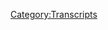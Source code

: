 {{Transcript
    | title         = [[68: September 19-28, 2015]]
    | caption       = [https://knowledgefight.libsyn.com/knowledge-fight-sept-19-28-2015 Listen to this episode on Libsyn]
    | episodeNumber = [[68: September 19-28, 2015|68]]
    | length        = 03:06:51
}}

{{MessageBox
    | header     = Warning: Bot Generated Content
    | text       = This transcript was automatically generated by transcription software and likely contains many mistakes and misattributions. Please check the audio for definitive quotes, attribution, and context.
    | image      = N3yvass4myg91.webp
    | imagewidth = 50px
    | id         = warning
}}

{{TranscriptBlock
    | name      = Alex Jones
    | timestamp = 00:00:00.000
    | text      = Andy in Kansas, you're on the air. Thanks for holding.
}}

{{TranscriptBlock
    | name      = CNN Reporter
    | timestamp = 00:00:04.000
    | text      = Well, Alex, I'm a first time caller. I'm a huge fan. I love your work.
}}

{{TranscriptBlock
    | name      = Dan
    | timestamp = 00:00:07.000
    | text      = Hey everybody, welcome back to knowledge fight. I'm Dan. I'm Jordan. We are a couple dudes who like to sit around drink novelty beverages and talk a little bit about Alexander Emmerich. Joe
}}

{{TranscriptBlock
    | name      = Jordan
    | timestamp = 00:00:15.000
    | text      = indeed There is however a twist that makes it an interesting thing to listen to it is true that otherwise it would just be two assholes talking about lunatic
}}

{{TranscriptBlock
    | name      = Dan
    | timestamp = 00:00:24.000
    | text      = let's not fuck around in the intro we got a lot.
}}

{{TranscriptBlock
    | name      = Jordan
    | timestamp = 00:00:27.000
    | text      = Okay, Fight Fight Fight.
}}

{{TranscriptBlock
    | name      = Dan
    | timestamp = 00:00:28.000
    | text      = I know a lot about Alex Jones. You don't know.
}}

{{TranscriptBlock
    | name      = Jordan
    | timestamp = 00:00:30.000
    | text      = I don't know anything about Alex Jones. Let me ask you a question. What what did you bring for us right now?
}}

{{TranscriptBlock
    | name      = Dan
    | timestamp = 00:00:35.000
    | text      = It's so hot in the shy out there. You know in Chicago and Shy Town city of broad shoulders.
}}

{{TranscriptBlock
    | name      = Jordan
    | timestamp = 00:00:41.000
    | text      = Now you're taking your time. God dammit. The SEC huge hypocrite.
}}

{{TranscriptBlock
    | name      = Dan
    | timestamp = 00:00:46.000
    | text      = It's so hot out. I thought we just needed something nice and crisp and refreshing. So I got us ice mountain Sparkling Raspberry lime. It's it's still a novelty beverage.
}}

{{TranscriptBlock
    | name      = Jordan
    | timestamp = 00:00:57.000
    | text      = It's like homeopathic flavoring. Like there's one part per billion of actual fruit flavors. Maybe.
}}

{{TranscriptBlock
    | name      = Dan
    | timestamp = 00:01:04.000
    | text      = Last year was it was the year of the fizzy beverage the fizzy water for me. Oh, yeah. And this these isobella Kruise a shirt that's a little pedestrian but there's a
}}

{{TranscriptBlock
    | name      = Jordan
    | timestamp = 00:01:16.000
    | text      = you're an elitist for for sparkling flavors. You know, everyone's
}}

{{TranscriptBlock
    | name      = Dan
    | timestamp = 00:01:19.000
    | text      = there's all these trendy assholes. Like, oh, yeah,
}}

{{TranscriptBlock
    | name      = Jordan
    | timestamp = 00:01:23.000
    | text      = I was gonna say you're getting in there.
}}

{{TranscriptBlock
    | name      = Dan
    | timestamp = 00:01:24.000
    | text      = The line of ice mountain sparkling waters are really good. They have a nice orange. They have a black cherry. I think the raspberry line was my favorite of them.
}}

{{TranscriptBlock
    | name      = Jordan
    | timestamp = 00:01:32.000
    | text      = Anyway, Jordan, that some solid buzz marketing you just did. Some
}}

{{TranscriptBlock
    | name      = Dan
    | timestamp = 00:01:36.000
    | text      = of my other favorite things are our new donators. I'd like to give a shout out to our new donator What's up up there, Stephanie?
}}

{{TranscriptBlock
    | name      = Alex Jones
    | timestamp = 00:01:43.000
    | text      = I'm a policy wonk.
}}

{{TranscriptBlock
    | name      = Dan
    | timestamp = 00:01:44.000
    | text      = Welcome aboard the team.
}}

{{TranscriptBlock
    | name      = Jordan
    | timestamp = 00:01:45.000
    | text      = Hi, Stephanie. Good to see ya. Also, I can't actually see you know, you're blind. Now. I'm
}}

{{TranscriptBlock
    | name      = Dan
    | timestamp = 00:01:50.000
    | text      = basically blind. I'd like to give a shout out to our other new donator. What's up up there, Ian? I'm a policy wonk. Congratulations, you are both now policy wonks. Welcome aboard. And if you'd like to be a policy, wonk yourself, please go to our website knowledge fight.com. And click the support the show button and you will become a ballsy walk.
}}

{{TranscriptBlock
    | name      = Jordan
    | timestamp = 00:02:07.000
    | text      = That's an excellent thing to be it has changed a lot of lives.
}}

{{TranscriptBlock
    | name      = Dan
    | timestamp = 00:02:10.000
    | text      = Absolutely. Yeah. I'm so much more interesting to cocktail parties. Oh, and of course, it's my big selling point.
}}

{{TranscriptBlock
    | name      = Jordan
    | timestamp = 00:02:15.000
    | text      = No. Well, what I was gonna say is that it's cured cancer three or four times? Total. Is that Is that legal for us to say? Alex Jones? Yeah. I don't think the FDA regulates podcast or policy.
}}

{{TranscriptBlock
    | name      = Dan
    | timestamp = 00:02:28.000
    | text      = So Jordan, today we're going to be doing an investigation deep into the past of 2015. Excellent. This is the 12th installment of the What the fuck happened to Alex Jones to get him to like Donald Trump investigation,
}}

{{TranscriptBlock
    | name      = Jordan
    | timestamp = 00:02:40.000
    | text      = which is like five more than we ever would have expected from this. It's gonna be so so quick.
}}

{{TranscriptBlock
    | name      = Dan
    | timestamp = 00:02:45.000
    | text      = Oh, god, it's so bizarre. Today's investigation, we'll be covering the period of September 19 2015, up until September 28. And the reason is I have this discreet period is a narrative evolves over this period of time, and we'll discuss exactly what it is. Fuck it. I'll just tell you.
}}

{{TranscriptBlock
    | name      = Jordan
    | timestamp = 00:03:08.000
    | text      = All right, all right, and it will leave. We're gonna cut this one short, then you got somewhere to be.
}}

{{TranscriptBlock
    | name      = Dan
    | timestamp = 00:03:13.000
    | text      = This will lead to two out of context drops, that I will play immediately after this. The reason that this chunk of time I've separated out into this phase of the investigation. It's not because Alex Jones changed his mind about Trump. Spoiler alert. He still doesn't endorse him at the end of this. How? But the pope comes to America. Excellent. So this almost entire week.
}}

{{TranscriptBlock
    | name      = Jordan
    | timestamp = 00:03:36.000
    | text      = He is in a while he's in the pope mobiel he's having a gay orgy. Right. According to Alex Jones. That's exactly what the
}}

{{TranscriptBlock
    | name      = Dan
    | timestamp = 00:03:42.000
    | text      = very least he's actively covering one up. So the pope comes to America and Alex Jones dispatches Jakari Jackson and David Knight. And they just like they're following the Grateful Dead. They follow the pope around the country. That's fantastic. Like weird field reports about how globalism is on the march. And they're only bringing the pope in because they're making their move. So I don't
}}

{{TranscriptBlock
    | name      = Jordan
    | timestamp = 00:04:06.000
    | text      = wait. They're on tour with the Pope arguing that he's killing everybody. Yeah, basically, they
}}

{{TranscriptBlock
    | name      = Dan
    | timestamp = 00:04:10.000
    | text      = go to like New York, Philadelphia, all the cities that the Pope makes stops in Jakari. And David give little field reports.
}}

{{TranscriptBlock
    | name      = Jordan
    | timestamp = 00:04:17.000
    | text      = This would be a great time. If this was visual, we would have to put up one of those graphics where it's like the little the little plane hopping from city to city or a little tour bus
}}

{{TranscriptBlock
    | name      = Dan
    | timestamp = 00:04:27.000
    | text      = Infowars only raised a million dollars in their money bomb. They can't afford that graphic.
}}

{{TranscriptBlock
    | name      = Jordan
    | timestamp = 00:04:31.000
    | text      = Oh yeah, that's true.
}}

{{TranscriptBlock
    | name      = Dan
    | timestamp = 00:04:32.000
    | text      = So true. I've got moving. I've decided it's not worth our time to cover most of the stuff that Alex Jones says about the pope because I can distill it down to these two out of context drops that basically sum up where Alex's head is okay with the Pope. Here's the first one.
}}

{{TranscriptBlock
    | name      = Alex Jones
    | timestamp = 00:04:48.000
    | text      = I can't help it. I had a headache. I was upset until I called the puppet devil worshiper.
}}

{{TranscriptBlock
    | name      = Jordan
    | timestamp = 00:05:00.000
    | text      = Okay so calling Popova devil worship. He's like a reverse
}}

{{TranscriptBlock
    | name      = Dan
    | timestamp = 00:05:09.000
    | text      = Jesus. It's like relieves whatever ails
}}

{{TranscriptBlock
    | name      = Jordan
    | timestamp = 00:05:13.000
    | text      = rather than rather than a holy man laying hands upon you. You calling of a devil
}}

{{TranscriptBlock
    | name      = Dan
    | timestamp = 00:05:18.000
    | text      = worshiper will heal your wounds. I was feeling like shit and then it called the pope for divorce where I feel great now it's fucking fantastic. So here's the that all we had to do this whole time. Here's here's the other thing.
}}

{{TranscriptBlock
    | name      = Jordan
    | timestamp = 00:05:27.000
    | text      = I'd be a great healthcare bill. Oh, yeah, just say should I say shit about the Pope? Ma'am.
}}

{{TranscriptBlock
    | name      = Alex Jones
    | timestamp = 00:05:31.000
    | text      = I've just been desensitized. Getting to meet a lot of celebrities and stuff. It's really quite boring. And my heart rate, what do you mean go up talking to the pub?
}}

{{TranscriptBlock
    | name      = Dan
    | timestamp = 00:05:39.000
    | text      = Yeah. Cool. Cool. Cool. Cool. So I mean, it's basically that that,
}}

{{TranscriptBlock
    | name      = Jordan
    | timestamp = 00:05:43.000
    | text      = you know, I've met a Kardashian, I've met the Pope. It's all the
}}

{{TranscriptBlock
    | name      = Dan
    | timestamp = 00:05:48.000
    | text      = same spiritual leaders, the same shit. So those two clips, I think sum up a lot of his positions about the Pope. I mean, besides calling him a rank, globalist, and pedophile, yes, and stuff like that. We call them a devil worshiper. And then the second clip he's expressing I don't think it's all that important to meet him. I wouldn't be impressed. So
}}

{{TranscriptBlock
    | name      = Jordan
    | timestamp = 00:06:06.000
    | text      = like how we're so far into Alex Jones world that we're seeing, you know, besides the regular he's a globalist and a pedophile. Don't worry about that. That's lame. He doesn't like him very much like
}}

{{TranscriptBlock
    | name      = Dan
    | timestamp = 00:06:18.000
    | text      = ACWA arguments it's so pedestrian doesn't even matter. Yeah. Someone else doesn't like
}}

{{TranscriptBlock
    | name      = Jordan
    | timestamp = 00:06:27.000
    | text      = we're looking for the unique ones.
}}

{{TranscriptBlock
    | name      = Dan
    | timestamp = 00:06:29.000
    | text      = In this it that's one of the sort of downfalls of this podcast, I realize is that if people haven't listened back to a bunch of them they're gonna be like, Why don't you care that these awful things like yeah ago yeah, we're looking.
}}

{{TranscriptBlock
    | name      = Jordan
    | timestamp = 00:06:45.000
    | text      = We almost need to like Wikipedia sources cited on here's why we're cool with just blown by pedophiles. Go back to episode three minute 45 Honestly,
}}

{{TranscriptBlock
    | name      = Dan
    | timestamp = 00:06:55.000
    | text      = I am trying to build that into the website. Yeah, so anyway, I'm gonna go crazy, but be that as it may, let's jump in.
}}

{{TranscriptBlock
    | name      = Jordan
    | timestamp = 00:07:02.000
    | text      = I love I love his his those two clips are such perfect Alex Jones shit, because it is. He's a devil worshiper and also, you know, I don't even care. I don't even care. I'm spending hours talking about him on the show, but I don't even care about the fact that he's nothing to me. Jones you know, that's a library like the obsession. Major movies? Yeah, exactly.
}}

{{TranscriptBlock
    | name      = Dan
    | timestamp = 00:07:26.000
    | text      = Bullshit. Yeah. So on September 19, it's a Sunday and David Knight hosts the show. Yes. Alex Jones is out September 20. David Knight hosts again. So we're already two days into our investigation period with nothing off our back. September 21 rolls around. And I have made mentioned that Alex Jones in the last weeks of our investigation has been displaying many pro Putin and pro Russia opinions. Yes, and this trend does not stop now.
}}

{{TranscriptBlock
    | name      = Alex Jones
    | timestamp = 00:07:59.000
    | text      = The Russians are building at least three airfields, one of them a forward air base to deliver helicopters and air support with marine forces as well as Russian Spetsnaz for special forces. And Spetsnaz just means Special Forces period and Russian both money and Army Special Forces. This is an exclusive report in English language. It is only in the Russian news as of now. or@infowars.com. In top story infowars.com Russian Marines battle ISIS in Syria, ISIS militants attack Russian airbase, according to Russian media, Russia and Marines clashed with ISIS in Syria on Sunday, according to Russian media, during the fight the Marines allegedly killed and again now they're going to print the article often bring it in here, and I'm going to be able to break all that down for you. During the fight the Marines allegedly killed several militants, that is migrants and others in a racist action I would add According to CNN, I'm being sarcastic. During the fight the Marines allegedly killed several of the peaceniks, I'm sorry, during the longest he's ever killed several militants and captured after ISIS. The airbase right but Jerry target point the Russian reading news service system
}}

{{TranscriptBlock
    | name      = Dan
    | timestamp = 00:09:23.000
    | text      = nobody's not he's not staying on target. He's doing all these derivations into like, these are migrants. The you know, this is a racist act. I'm being I'm being sarcastic.
}}

{{TranscriptBlock
    | name      = Jordan
    | timestamp = 00:09:32.000
    | text      = I mean, within within his capability, right? He was reading that from start to finish and he had his little editorials thrown in there. But that was solid reading. It was okay. I would give him if he was in my fifth grade class. I would give him a beat.
}}

{{TranscriptBlock
    | name      = Dan
    | timestamp = 00:09:49.000
    | text      = I'd give him a satisfactory.
}}

{{TranscriptBlock
    | name      = Jordan
    | timestamp = 00:09:50.000
    | text      = Yeah, that's a good one.
}}

{{TranscriptBlock
    | name      = Dan
    | timestamp = 00:09:52.000
    | text      = So you might notice that he's saying this is an exclusive report and it's from Russian media. Yeah, I was gonna say you gotta be really careful. When you're citing Russian media, because of their non freedom of the press interesting because Putin has a long history of jailing, killing, attacking journalists, you have to be very careful what you believe that comes out of Russian media. Now I looked into this and check to the sourcing on Alex Jones, his article was on infowars.com AR T. No, that would be too easy. That would be too easy. It goes back to a newspaper and I being very generous. It's a tabloid called Seven Donya. And this is a Ukrainian pro Russian tabloid. Oh, that's not good. No, they are most notable for being in firm support of the Prime Ministerial candidate, Viktor Yanukovych, who was the head of Ukraine, who has deep ties to Paul Manafort, who would have guessed Manafort was his campaign manager and got paid millions of dollars in order to install Yanukovych into power in Ukraine. Really? Yes,
}}

{{TranscriptBlock
    | name      = Jordan
    | timestamp = 00:11:02.000
    | text      = dude. Don't we have like, handcuffs or something? Can we just handcuffs these people? Just like, apparently not I don't understand how there's not like clear like, This is bad. Right? So I mean, I guess we don't have laws to protect against this, because people just have this weird assumption that deep down humans are good. Like, that's our failing. That is a problem. Nobody. The founding fathers were like, well, at least we know, they'll love America. Like they completely forgot that people hate everybody. Yeah.
}}

{{TranscriptBlock
    | name      = Dan
    | timestamp = 00:11:33.000
    | text      = So beyond that, beyond just this paper being a tabloid propaganda outlet in favor of pro Russian interests in Ukraine. Yeah. Also in 2011, the papers journalists threatened to go on strike after chief editor I heard whose Hava was controversially fired, and his replacement censored certain types of stories and dictated to journalists how certain politicians and public figures should be covered. Their their journalists went on strike, and that got resolved. But even after that, they they put in new Editorial Board members, who insisted on favorable coverage for certain politicians. And that is continued to this day. That was from 2011. Alex Jones is citing an article from four years after this right. Several sebenarnya has been criticized for their favorable positions toward certain candidates. And the newspaper has been accused of publishing forged documents.
}}

{{TranscriptBlock
    | name      = Jordan
    | timestamp = 00:12:28.000
    | text      = Thanks. So thank God that only happens over there. Only over there that find certain part of the world. Oh, yeah, those backwards as Russia. So
}}

{{TranscriptBlock
    | name      = Dan
    | timestamp = 00:12:42.000
    | text      = Alex Jones is citing a story that's pro Putin positive Russia coverage that is being put out by a Ukrainian pro Russia propaganda tabloid. That's a problem. That's a massive problem. And it informs so much of his his stances that he's starting to take. He's starting to lean pretty hard into a pro Putin mindset, right, which is bizarre, because it's happening even before he gets on board with Trump. Yeah. So all of this stuff that's happening in 2017, where he's like, there is no Russian collusion. This is all bullshit, it starts to become possibly a thing where he has even more hypothetical allegiance to Putin than he does to Trump. I'm not saying that that's absolutely the case. But I think it's starting to look a little bit like that, in as much as he believes that Putin is ultimately the one who's trying to take on the globalists,
}}

{{TranscriptBlock
    | name      = Jordan
    | timestamp = 00:13:36.000
    | text      = I see that I think, I think if I was going to venture a Where does his loyalty lie? Candidate? I would say they're the Info Wars of Ukraine. Right? So that's kind of like he's more like likes, like that kind of a thing, as opposed to actually I don't think he actually believes anything about Putin, other than Putin is a great man. Like, if you ascribe to the great man theory of history, you're like, well, Putin is great. Like, undeniably, I'm a big dude,
}}

{{TranscriptBlock
    | name      = Dan
    | timestamp = 00:14:06.000
    | text      = I think that you are making a decent point. But I want you to put a pin in it until the end of this episode. Even this next, I always make
}}

{{TranscriptBlock
    | name      = Jordan
    | timestamp = 00:14:15.000
    | text      = arguments with more information than then I'm fulfilling my role. And you're like, listen up big dummy. Well, but wait until the
}}

{{TranscriptBlock
    | name      = Dan
    | timestamp = 00:14:23.000
    | text      = that's kind of the show. I know a lot.
}}

{{TranscriptBlock
    | name      = Jordan
    | timestamp = 00:14:28.000
    | text      = It's a good point. So
}}

{{TranscriptBlock
    | name      = Dan
    | timestamp = 00:14:29.000
    | text      = listen to this next clip and see what do you think
}}

{{TranscriptBlock
    | name      = Alex Jones
    | timestamp = 00:14:31.000
    | text      = they're now openly announcing the plan to break Syria into three parts as well. And Russia understands this is about taking their only warm water port there on the Mediterranean in Syria. They understand it's part of the march towards bringing down Russia. And, again, I'm not saying Russia is perfect. I'm not saying Russia is wonderful, but Russia is not on an offensive. Russia is not putting cancer viruses in our vaccines. Russia is not opening our borders, right Russia is not funding ISIS. Russia is not government. Russia is not trying to take my guns. Russia isn't on the news shake. My kids belong to the state are criminal illegitimate government ish.
}}

{{TranscriptBlock
    | name      = Dan
    | timestamp = 00:15:12.000
    | text      = So essentially they are what he is saying is that because our government has been taken over by these globalists, yeah, that are doing all of these things he lists off, which they aren't doing. They're the bad guys. And Putin is the good guy. Yeah, Putin and Assad are the good guys in Syria. And that's something he's, he's basically said before, but he's,
}}

{{TranscriptBlock
    | name      = Jordan
    | timestamp = 00:15:32.000
    | text      = yeah, that's such a well, whenever he praised Assad, that was a bananas situation there too. And Russia is hugely pro Assad. Yeah, they're, they're the main reason Assad is still around. Yeah. So 100%. So I think he's couching that in this language of, we shouldn't be worried about foreign interests, that kind of thing. Don't you think? Like, what he's what he's saying there is, Russia is this guy. And I know they're not perfect and all that stuff. But don't worry about them worry about our illegitimate government doing all of this shit to us. That's that's kind of the angle. I think he's either hiding behind or actually trying to export. It's
}}

{{TranscriptBlock
    | name      = Dan
    | timestamp = 00:16:13.000
    | text      = probably more of the prior than the latter because I think he is hoping that he's he's masquerading it, as you know, all Assad is doing is trying to stand up to these rebels. These these ISIS rebels that are trying to take him down, right. And that's all Putin is doing to when the reality is, I mean, if you read up on it, there's a there's a lot of indications that beyond just killing his own citizens, one of the things that Assad has really been trying to do is get Sunnis entirely out of the country, especially out of the portions of the country that are most important to him. Yeah. And that's why refugees have been able to get out in as high numbers as they have is because Assad is totally cool with them, just leaving the country. He's trying to get them out. It's not as much ethnic cleansing on a murderous level, although there is some of that. It's ethnic cleansing of his neighborhood. Yeah, basically. And Putin is totally cool with that, too. Because you get them out. It causes massive destabilization. Yeah. All over the place. Yeah. So the idea that all they're doing is trying to protect their own position is lunacy. And that's what Alex Jones believes in order to make it so they are the good guys. And we are the bad guy.
}}

{{TranscriptBlock
    | name      = Jordan
    | timestamp = 00:17:28.000
    | text      = The thing that is very frustrating about that is that he is well, and they're all on the same narrative of it's ISIS, or Assad. Right. When in reality there is that third group who is trying to both fight off ISIS and Assad because Assad is murdering them. And ISIS is murdering. Yes. And the PR campaign through Assad, Putin. And now Alex is the rebels are part of ISIS. Yeah. So that means that the legitimacy is only within Assad's government, even though he's murdering everybody he knows.
}}

{{TranscriptBlock
    | name      = Dan
    | timestamp = 00:18:03.000
    | text      = And unfortunately, as time goes on, and as you know, they don't get helped. And the world seems to indicate that they don't care all that much. You do see some of these people who would be on the good side of things being driven to ISIS, they gotta go somewhere. Yeah, you know, in terms of radicalization, they're likely not going to side with Assad. And the in the end, the only other alternative is airlines. If you push
}}

{{TranscriptBlock
    | name      = Jordan
    | timestamp = 00:18:29.000
    | text      = out the rebels, or you put a narrative in that the rebels are bad, you're gonna wind up fucking everybody over. Yep, that's the that's the trick. And that
}}

{{TranscriptBlock
    | name      = Dan
    | timestamp = 00:18:37.000
    | text      = is what we've seen since 2015. Yeah, when Alex Jones is spinning this bullshit narrative, right, so let's let's jump off this train because we got something kind of fun. On this the September 21 episode, Alex Jones has a little interview with our dear friend who we have reservations about but still like quite a bit. Jesse Ventura. Hey, Jesse Ventura comes on. And Alex Jones accidentally engages him in an argument about whether or not atheism is cool. He accidentally engages him on an argument about church taxation. Oh, boy, it's all under the auspices of the idea
}}

{{TranscriptBlock
    | name      = Jordan
    | timestamp = 00:19:13.000
    | text      = that you agree churches should be taxed highly. I think it's a good idea for everyone to pay their fair share.
}}

{{TranscriptBlock
    | name      = Dan
    | timestamp = 00:19:21.000
    | text      = That's pretty close to his position.
}}

{{TranscriptBlock
    | name      = Jordan
    | timestamp = 00:19:22.000
    | text      = Yeah, I believe Well, I kind of instantly knew that. If Alex is frustrated argue with him, that means they're gonna get
}}

{{TranscriptBlock
    | name      = Dan
    | timestamp = 00:19:29.000
    | text      = taxed. Alex is the loses every single point in their argument, and it's great, but it's all based on the fact that the Pope is about to come to America. And so Alex wants to get Jesse Ventura on and talk shit about the Pope. Not realizing Jesse Ventura is not going to play that game now.
}}

{{TranscriptBlock
    | name      = Jordan
    | timestamp = 00:19:45.000
    | text      = So here here's Jesse doesn't care about the Pope.
}}

{{TranscriptBlock
    | name      = Dan
    | timestamp = 00:19:47.000
    | text      = Here's the first clip where Jesse expresses exactly what he thinks about the Pope. Get
}}

{{TranscriptBlock
    | name      = Jordan
    | timestamp = 00:19:52.000
    | text      = out of that. mobula get into the ring.
}}

{{TranscriptBlock
    | name      = Jesse Ventura
    | timestamp = 00:19:54.000
    | text      = I liked this pope and I you know, I'm ready to go out and see him with a big sign. Atheist for the Paul
}}

{{TranscriptBlock
    | name      = Alex Jones
    | timestamp = 00:20:00.000
    | text      = All right. You know what? Why do you like this pup because he likes open borders?
}}

{{TranscriptBlock
    | name      = Jesse Ventura
    | timestamp = 00:20:06.000
    | text      = No, I liked this Pope because he said I can go to heaven.
}}

{{TranscriptBlock
    | name      = Alex Jones
    | timestamp = 00:20:11.000
    | text      = That's a solid reason on what subject was that?
}}

{{TranscriptBlock
    | name      = Jesse Ventura
    | timestamp = 00:20:16.000
    | text      = The Pope said atheists could go to heaven?
}}

{{TranscriptBlock
    | name      = Alex Jones
    | timestamp = 00:20:20.000
    | text      = Well, I understand that you were made to get
}}

{{TranscriptBlock
    | name      = Jesse Ventura
    | timestamp = 00:20:22.000
    | text      = I love it. I have a camps now you know that I go, Well, here's what person
}}

{{TranscriptBlock
    | name      = Alex Jones
    | timestamp = 00:20:30.000
    | text      = here's where I stand on the whole atheist deal. I get people that can say, hey, I don't believe in imaginary guy in the sky. I believe in science, I believe when I can empirically See, separately though, humans only see a tiny spectrum of reality. They proven dark matter. They've proven other dimensions. So many scientists that were atheist. Get into the genetic engineering realm and go oh my god, something made this. Most scientists believe in evolutionary theory now, but it's its own religion, Governor.
}}

{{TranscriptBlock
    | name      = Jesse Ventura
    | timestamp = 00:20:59.000
    | text      = But then again, what about these this guy they just found lately?
}}

{{TranscriptBlock
    | name      = Alex Jones
    | timestamp = 00:21:04.000
    | text      = This latest ancient humanoid in Africa.
}}

{{TranscriptBlock
    | name      = Jesse Ventura
    | timestamp = 00:21:07.000
    | text      = Yeah, that rocked up right. They buried their dead crap. He looked like a monkey to me.
}}

{{TranscriptBlock
    | name      = Jordan
    | timestamp = 00:21:13.000
    | text      = Well, that's offensive.
}}

{{TranscriptBlock
    | name      = Dan
    | timestamp = 00:21:19.000
    | text      = Labs, okay, totally. But not justice. Justice. Now,
}}

{{TranscriptBlock
    | name      = Jordan
    | timestamp = 00:21:22.000
    | text      = justice is real.
}}

{{TranscriptBlock
    | name      = Dan
    | timestamp = 00:21:23.000
    | text      = Let me be clear, I think Jesse's high. There's a couple of points where he just starts laughing like that. But it's great. So let's get to Alex's response.
}}

{{TranscriptBlock
    | name      = Jesse Ventura
    | timestamp = 00:21:39.000
    | text      = A gorilla didn't look like my baby bird. I said he looked pretty different than me. But yet he looked humanoid math monkey. And he walked up, right? He buried his debt. And all this stuff. I mean, you know, let's remember something, Alex, that whenever man cannot explain something, it's real easy then to attribute it to God.
}}

{{TranscriptBlock
    | name      = Alex Jones
    | timestamp = 00:22:03.000
    | text      = My only issue you're not like this. But so many atheist hate people that are religious. And like, Oh, I know a lot of
}}

{{TranscriptBlock
    | name      = Jesse Ventura
    | timestamp = 00:22:16.000
    | text      = atheists don't hate anybody. We believe in that there's a person you talk to. You know, we don't hate nobody. You can believe what you want to believe. If you want to go worship a tree. Just don't force it on to me.
}}

{{TranscriptBlock
    | name      = Dan
    | timestamp = 00:22:33.000
    | text      = So Alex has done a terrible job. rebutting anything that Jesse says, Jessie brings in the new archaeological find of a homo sapien type. Creature. Yep, that it sort of invalidates a lot of Alex's arguments. But
}}

{{TranscriptBlock
    | name      = Jordan
    | timestamp = 00:22:50.000
    | text      = you don't hear the where's the missing link argument too much from Chris creationist anymore? No, where's the missing link? Oh, well, that one. God,
}}

{{TranscriptBlock
    | name      = Dan
    | timestamp = 00:23:00.000
    | text      = the problem with the idea of the missing link is the idea that there was one Yeah, exactly. There's
}}

{{TranscriptBlock
    | name      = Jordan
    | timestamp = 00:23:05.000
    | text      = it's an entire the idea you don't believe in evolution? Fucking
}}

{{TranscriptBlock
    | name      = Dan
    | timestamp = 00:23:10.000
    | text      = go away. The idea that he's saying that most scientists don't believe in evolution and insanity. Nonsense. It's the same thing that he says like most of them don't believe in climate change. Yeah, it's just making an assertion that,
}}

{{TranscriptBlock
    | name      = Jordan
    | timestamp = 00:23:21.000
    | text      = like it is backed up by nothing. But if all
}}

{{TranscriptBlock
    | name      = Dan
    | timestamp = 00:23:23.000
    | text      = you read is weird, Ukrainian tabloids and Breitbart and stuff like that, you might get the perception that the rest of the world doesn't believe these things. It's possible
}}

{{TranscriptBlock
    | name      = Jordan
    | timestamp = 00:23:33.000
    | text      = Ukrainian scientists aren't Alright, so I'm sort of weird outlier. No, but
}}

{{TranscriptBlock
    | name      = Dan
    | timestamp = 00:23:37.000
    | text      = I'm saying that your media director scientists might be because he killed all the good ones are incarcerated. Yeah. I don't know. I'm just saying that your media diet will dictate what you think is normal. And I think Alex Jones's media diet sucks the Vox news ification of life. Yeah. And now Fox News is becoming Infowars light. Oh, so we have fun. So this next clip, this is really fun for me, because Alex Jones brings up the idea of, I shouldn't have to pay for anchor babies, which Jesse Ventura responds, why do I have to pay for churches? And Alex Jones tries to respond to that, forgetting that Jesse Ventura used to be the governor of a state. So he knows that,
}}

{{TranscriptBlock
    | name      = Jordan
    | timestamp = 00:24:25.000
    | text      = in his defense, it is easy to forget, because there's still a part of your brain that goes Wait, what?
}}

{{TranscriptBlock
    | name      = Dan
    | timestamp = 00:24:30.000
    | text      = Yeah, no. I was a governor. Yeah, he was a governor and a mayor. And so like, he has a very intimate knowledge of these sorts of things. And Alex doesn't not so listen to this clip. It's so fun for me how badly Alex Jones loses. Why do you keep having Jesse Ventura on your show? He just owns you. Keeps humiliating.
}}

{{TranscriptBlock
    | name      = Jordan
    | timestamp = 00:24:50.000
    | text      = He's just owns you the whole time.
}}

{{TranscriptBlock
    | name      = Alex Jones
    | timestamp = 00:24:51.000
    | text      = Don't force me to pay for abortion, and don't force me to pay for the Pope.
}}

{{TranscriptBlock
    | name      = Jesse Ventura
    | timestamp = 00:24:57.000
    | text      = Well, if the leader of Russia came here Would we provide security for him?
}}

{{TranscriptBlock
    | name      = Alex Jones
    | timestamp = 00:25:01.000
    | text      = I don't think it needs to be the biggest security in history. No. And that's a foreign leader, not a religious leader. We have a separation of church and state.
}}

{{TranscriptBlock
    | name      = Jesse Ventura
    | timestamp = 00:25:11.000
    | text      = There's more Catholics in the world than there probably is in one country.
}}

{{TranscriptBlock
    | name      = Alex Jones
    | timestamp = 00:25:15.000
    | text      = No, absolutely. There's there's probably 100 million Catholics are. You know,
}}

{{TranscriptBlock
    | name      = Jesse Ventura
    | timestamp = 00:25:19.000
    | text      = though I see, I understand. I haven't been in government, Alex, I understand the pomp and circumstance and I understand what they do and why they do it. And it's called just proper respect. And it's this and that. Now, if you want to, well, then I got one for you, Alex. Why do churches get by tax free,
}}

{{TranscriptBlock
    | name      = Alex Jones
    | timestamp = 00:25:40.000
    | text      = because Congress shall make no law establish respecting the establishment of religion, or having the free exercise thereof. Congress has no jurisdiction,
}}

{{TranscriptBlock
    | name      = Jesse Ventura
    | timestamp = 00:25:49.000
    | text      = don't get the same benefits that I get. I'm an atheist, I have to pay more. Yet the church gets its streets plowed. The church gets fire protection, the church gets police protection doesn't pay a thing for it. They don't pay taxes, we should all be treated equally. It sounds like you're talking about illegal aliens. And then you got guys out there that claim to heal people and all that. They call themselves a church. And it's done strictly to avoid being taxed on anything. I think all churches should be taxed. Well, and it even says in the Bible, Jesse, let Caesar have what Caesars?
}}

{{TranscriptBlock
    | name      = Alex Jones
    | timestamp = 00:26:27.000
    | text      = Yeah. Well, that was a question of taxation of the church. And he was saying clearly, that Caesars currency whose faces on it. So that's his system, so I get what you're saying there. But in our system,
}}

{{TranscriptBlock
    | name      = Jesse Ventura
    | timestamp = 00:26:39.000
    | text      = as an atheist, why should churches not pay property taxes? They receive all the benefits? How come I have the full cure?
}}

{{TranscriptBlock
    | name      = Alex Jones
    | timestamp = 00:26:47.000
    | text      = Let me answer the question for you. Because Thomas Jefferson of the left loves so much sure. Separation of Church and State, that means, as an individual, you can say or do whatever you want, in government buildings, or government finance facilities, like schools, that is not what that means of the state or the state. discriminatorily and that Congress has no authority and can make no law respecting the establishment of religion. That's exercise there.
}}

{{TranscriptBlock
    | name      = Dan
    | timestamp = 00:27:16.000
    | text      = So we'll get back to it really quick here. But I wanted to pause because he keeps saying that the establishment of religion or the free exercise thereof, it's talking about the First Amendment when we talk about Alex Jones being like this kid who read adult books and didn't understand what he was reading and didn't integrate the information. I think he has the same understanding of the First Amendment, because he keeps just rattling that off, and then misinterpreting what it means. Right? He has he has the rote ability to memorize pieces of like passages. Yeah, and stuff like that, and can just recite them. Right. But that's not what the the free exercise thereof or the establishment of religions, portion of the First Amendment means,
}}

{{TranscriptBlock
    | name      = Jordan
    | timestamp = 00:27:55.000
    | text      = right? It's like, it's like teaching. It's like teaching a horse how to count, you know,
}}

{{TranscriptBlock
    | name      = Dan
    | timestamp = 00:27:59.000
    | text      = can't really count. Well, it's the same thing with how we whenever he cites biblical scripture, right? Like it talks about the prodigal son thing and it completely gets to the point where that one was fine. He just memorizes stuff and then rattles it off without any ability to contextualize that any ability to say how this applies to anything. And that's why you're going to lose against Jesse Ventura, because he's coming to the ring with facts and experience. Now let's get back to this because Jesse's about to give him a body slam. Okay,
}}

{{TranscriptBlock
    | name      = Jesse Ventura
    | timestamp = 00:28:26.000
    | text      = has nothing to do with taxing. The bear getting services Alex, that I'm paying for.
}}

{{TranscriptBlock
    | name      = Alex Jones
    | timestamp = 00:28:34.000
    | text      = What about the illegals, the illegals, get angry babies for free? The illegals, get all the services, you're all for that.
}}

{{TranscriptBlock
    | name      = Jesse Ventura
    | timestamp = 00:28:39.000
    | text      = Oh, Alex, come on, up. Now you're illegals, get illegals also pay taxes and don't file tax returns. How about that?
}}

{{TranscriptBlock
    | name      = Alex Jones
    | timestamp = 00:28:50.000
    | text      = How about Congress shall make no law respecting the establishment of Angkor
}}

{{TranscriptBlock
    | name      = Jesse Ventura
    | timestamp = 00:28:55.000
    | text      = Wat want to benefit religion if you desire, but take it the route that if you're going to use it on one hand, you have to use it. On the other hand, too? Well, I think you've got a really good point being is how come I have to pay? You're claiming you shouldn't have to pay for the Pope to be here. I agree. I'm saying well, how come I have to pay more taxes because churches don't? Well, it's
}}

{{TranscriptBlock
    | name      = Alex Jones
    | timestamp = 00:29:17.000
    | text      = obviously not fair from any perspective. And let's just be clear, because I don't really talk about religion with you a lot. There is no one more critical of establishment churches and religions, their political or houses, they're frauds. They're jokes, they're con man most of them who want to be fake leaders who sit there and manipulate people and basically sell the equivalent of indulgences. boner pills free and I don't like that
}}

{{TranscriptBlock
    | name      = Jesse Ventura
    | timestamp = 00:29:42.000
    | text      = they're touched up because their religion because it's
}}

{{TranscriptBlock
    | name      = Alex Jones
    | timestamp = 00:29:45.000
    | text      = or the or the press or the people's right to assemble First Amendment and I think it's a good thing. The problem is churches now are 501 C three, they're now charities. Gov. So they're not even really churches.
}}

{{TranscriptBlock
    | name      = Jesse Ventura
    | timestamp = 00:30:01.000
    | text      = The whole thing of religion is nothing but a massive business. Who, why? Why shouldn't they be held to the corporate standards? They're no different religions, no different than a corporation?
}}

{{TranscriptBlock
    | name      = Alex Jones
    | timestamp = 00:30:16.000
    | text      = Well, I agree with you that churches should have to pay for local services. And in most cases, they do pay the local taxes for fire and police and they do.
}}

{{TranscriptBlock
    | name      = Unknown Speaker
    | timestamp = 00:30:25.000
    | text      = I don't think that's true.
}}

{{TranscriptBlock
    | name      = Jesse Ventura
    | timestamp = 00:30:26.000
    | text      = They're off limits. You can't tax religion. Why not?
}}

{{TranscriptBlock
    | name      = Alex Jones
    | timestamp = 00:30:32.000
    | text      = You know, you've got a mayor and a governor. I don't know Minnesota laws, but and I defer to your knowledge on this. But I believe a lot of states, the churches do have to pay the fire fees, and the property taxes and the rest of it to a certain extent, but I agree with
}}

{{TranscriptBlock
    | name      = Jesse Ventura
    | timestamp = 00:30:46.000
    | text      = you on that before you make that statement. Well, I
}}

{{TranscriptBlock
    | name      = Alex Jones
    | timestamp = 00:30:49.000
    | text      = know it varies state to state, property taxes and churches don't pay proper. I know in a lot of states, they don't or they pay amended, lower levels. But listen, I agree with you.
}}

{{TranscriptBlock
    | name      = Dan
    | timestamp = 00:30:58.000
    | text      = Alex. Dances off that point after Jesse has completely destroyed it. Yeah, that comes out of property taxes, churches don't pay property taxes. I was a governor. Yeah, I know these things.
}}

{{TranscriptBlock
    | name      = Jordan
    | timestamp = 00:31:09.000
    | text      = Yeah. Alex is Alex is really struggling because he's going back and forth between like, Well, what about illegals, even though that doesn't make any sense? And then he rattles off the First Amendment and that doesn't apply? Yeah. So he's just because each way in each direction, he's getting his ass beat. Yeah, he's trying to switch back and forth. And it's just Jesse has another punch coming from the other angle every time. Yeah,
}}

{{TranscriptBlock
    | name      = Dan
    | timestamp = 00:31:31.000
    | text      = because he. I strongly disagree with Jesse Ventura's stance that the media was trying to destroy him with that, you know, American Sniper case, that narrative that he was pitching months back, but now I love it. Yeah,
}}

{{TranscriptBlock
    | name      = Jordan
    | timestamp = 00:31:44.000
    | text      = he's he's coming back on rack. Oh, yeah.
}}

{{TranscriptBlock
    | name      = Dan
    | timestamp = 00:31:47.000
    | text      = The idea that like, the First Amendment means that we can't text churches. And Alex brings up like, I believe we protect journalists and journalists get text. Yeah. So yeah, he
}}

{{TranscriptBlock
    | name      = Jordan
    | timestamp = 00:32:00.000
    | text      = does kind of forget that part of the First Amendment doesn't
}}

{{TranscriptBlock
    | name      = Dan
    | timestamp = 00:32:02.000
    | text      = if that if that's the argument he's trying to throw out there. That's, that's poppycock. Yeah. Done. So and that's,
}}

{{TranscriptBlock
    | name      = Jordan
    | timestamp = 00:32:08.000
    | text      = that's the thing that so many, if you are rattling around the First Amendment, chances are you don't know what it actually means.
}}

{{TranscriptBlock
    | name      = Dan
    | timestamp = 00:32:15.000
    | text      = And chances are, you're about to say something that, you know, yeah, you probably don't defend, Hey,
}}

{{TranscriptBlock
    | name      = Jordan
    | timestamp = 00:32:20.000
    | text      = you can't you can't criticize me. I'm just exercising my free speech. You're You're dumb. You're dumb.
}}

{{TranscriptBlock
    | name      = Dan
    | timestamp = 00:32:26.000
    | text      = So we have one more clip of Jesse Ventura before we get on to something really weird. And it's great. He brings up the, we'll see,
}}

{{TranscriptBlock
    | name      = Alex Jones
    | timestamp = 00:32:37.000
    | text      = my problem is Jesse is that they're turning the state and environmentalism and all this other stuff into religions as well. It's not just the Christians or other religious groups classically, the
}}

{{TranscriptBlock
    | name      = Jesse Ventura
    | timestamp = 00:32:48.000
    | text      = you know what I learned Alex do though, you got to check up on Horus. What about Horus? Horus? Was Jesus 70 years 700 years before Jesus?
}}

{{TranscriptBlock
    | name      = Alex Jones
    | timestamp = 00:33:02.000
    | text      = Well, I do know that they
}}

{{TranscriptBlock
    | name      = Jesse Ventura
    | timestamp = 00:33:04.000
    | text      = his background. He was born of a virgin he lived for 33 He was a carpenter. It's the entire same biography of a guy on Horus, who was an Egyptian religious figure.
}}

{{TranscriptBlock
    | name      = Alex Jones
    | timestamp = 00:33:19.000
    | text      = Before the Bible was played your night,
}}

{{TranscriptBlock
    | name      = Jordan
    | timestamp = 00:33:23.000
    | text      = Alex,
}}

{{TranscriptBlock
    | name      = Jesse Ventura
    | timestamp = 00:33:24.000
    | text      = I'm just saying that you might want death rattle off, but there's two people with the same. There's the ledger biography
}}

{{TranscriptBlock
    | name      = Alex Jones
    | timestamp = 00:33:35.000
    | text      = nanobots. I guys, I'm in it. I mean, I wasn't part of it, but I'm in the movie.
}}

{{TranscriptBlock
    | name      = Dan
    | timestamp = 00:33:39.000
    | text      = So that's Alex's way of dismissing, like historical factors like yeah, we've all seen Zeitgeist. Yeah. Right, right. I just love the humor of like, I know the guy behind the soundboard was like, All right, Jesse brought up Horace. long pause. Alex responds, what are you talking about? Yeah, Jesse explains. long pause. We're going to, we're gonna break. Alex. He's got nothing. I gotta get him out of Yeah, he has a good support staff. That's true. I think that's
}}

{{TranscriptBlock
    | name      = Jordan
    | timestamp = 00:34:08.000
    | text      = they they tend to play him off appropriately. Unlike the Oscars. Yeah,
}}

{{TranscriptBlock
    | name      = Dan
    | timestamp = 00:34:13.000
    | text      = absolutely. So we this whole investigation. The whole reason we're back in 2015 is trying to figure out where Alex pivots to supporting Trump. So we got to bring up whenever he brings up something about Trump. Here is Alex explaining that he still loves Rand Paul doesn't support even though he's had his heart broken. Yep. But doesn't support Trump yet, but then it pivots into more pro Russia. Rhetoric. We're Yeah, weird.
}}

{{TranscriptBlock
    | name      = Alex Jones
    | timestamp = 00:34:40.000
    | text      = And then another article, all Republican presidential candidates stand for war. I read that article and I agree with Roberts on most issues. But Rand Paul is not supporting war. Chum a little bit little bit confused by that but almost all of them are. That is certainly a fair shot. Look, I've been critical of Rand Paul, only saying he should get more fired up. But if you watch that debate, last Wednesday night, we covered it live here during the 28 hour transmission. He's hands down the best candidate. I mean, Trump's funny to watch. He's fun. He says a lot of stuff. That's true. But it's just crazy. You know, talking about optics, I saw a story over the weekend, about Vladimir Putin and Berlusconi, the former president of Italy, and then Eastern Ukraine and Crimea at a famous vineyard. And they weren't, they opened up a bottle of 1000s of bottles of wine that were there that was 210 years old. You can just type in Putin, and Berlusconi in Ukraine probe for drinking Crimea wine. And this is a stunt they know, will reach out to the proletariat. At the time that that bottle of wine was court was produced Russia fully controlled Ukraine and fully controlled Crimea waiting there was part of Russia, that they're claiming that Putin and Berlusconi stole a bottle of wine. It was part of a PR stunt is promoting local Ukrainian wine, like, Oh, we're here with the farmers. Yes. Why and why it's very old. And then they reduce it down to the ultimate crime. BBC, CNN, Fox News, Associated Press, Reuters, French news agencies that Vladimir Putin is there looting the Ukrainian wine. The globalist overthrew the country two years ago, they put it into civil war, they appointed a government. They're bombing and shelling all over the country. The Russians have taken a small area that has their pipelines.
}}

{{TranscriptBlock
    | name      = Jordan
    | timestamp = 00:36:54.000
    | text      = Oh, wait. You just they've taken a small area, admittedly worth billions of dollars. But it wasn't a big area. Right. They didn't take real estate. They took resources. Wow, I shouldn't have said that last part. I shouldn't have said that last part.
}}

{{TranscriptBlock
    | name      = Dan
    | timestamp = 00:37:16.000
    | text      = That's fascinating. But then the other thing that I think is I mean, we can just gloss over the fact that Alex just believed that everything that's bad is the global globalist took over Ukraine tears. But again, that goes back to what we talked about on the last episode with the Protocols of the Elders of Zion, right. The idea that the Zionists Their goal is trying to make countries fight each other. And so in Alex's conception, they are the globalists and they go destabilize the Ukraine in order to attack Russia. Yeah. Crazy
}}

{{TranscriptBlock
    | name      = Jordan
    | timestamp = 00:37:42.000
    | text      = or destabilize Ukraine in order to to retake it over?
}}

{{TranscriptBlock
    | name      = Dan
    | timestamp = 00:37:46.000
    | text      = Maybe? I don't know. It's, it's great. But
}}

{{TranscriptBlock
    | name      = Jordan
    | timestamp = 00:37:49.000
    | text      = I didn't understand the particulars of the elders of Zions plan, and I really don't understand globalist spirit.
}}

{{TranscriptBlock
    | name      = Dan
    | timestamp = 00:37:55.000
    | text      = Well, they're the same, but be that as it may. I think it's fascinating that Alex is talking about, you know, his feelings about about Rand Paul and Trump, and then has a thought and get sidetracked into talking about defending Putin. It's weird.
}}

{{TranscriptBlock
    | name      = Jordan
    | timestamp = 00:38:12.000
    | text      = That is really weird. I don't think it necessarily means. Why was he thinking about that, though, because Rand
}}

{{TranscriptBlock
    | name      = Dan
    | timestamp = 00:38:18.000
    | text      = Paul needs to be visually more aggressive. And so he started to think about optics. And he started to think about the way leaders present themselves. And that got him on to thinking about how strong Putin is.
}}

{{TranscriptBlock
    | name      = Jordan
    | timestamp = 00:38:31.000
    | text      = But also, I imagine why does he even know that story?
}}

{{TranscriptBlock
    | name      = Dan
    | timestamp = 00:38:34.000
    | text      = It was a very minor story. Yeah, it's
}}

{{TranscriptBlock
    | name      = Jordan
    | timestamp = 00:38:36.000
    | text      = super minor. Yeah. Which means reading. That's
}}

{{TranscriptBlock
    | name      = Dan
    | timestamp = 00:38:39.000
    | text      = why he's drinking.
}}

{{TranscriptBlock
    | name      = Jordan
    | timestamp = 00:38:40.000
    | text      = He's reading the Ukrainian Infowars. Yeah, that's what he's doing in order in order to get that story.
}}

{{TranscriptBlock
    | name      = Dan
    | timestamp = 00:38:46.000
    | text      = I'm gonna guess. 100% That's yeah, yeah. From pro Russian media.
}}

{{TranscriptBlock
    | name      = Jordan
    | timestamp = 00:38:52.000
    | text      = Also, anytime Berlusconi is involved, you know, there's going to be a rampant theft of money, right? There's going to be drinking, and they probably fucked somebody afterwards in a bus. That's, that's the Berlusconi is the richest bang bus operator in history. That's exactly what he is.
}}

{{TranscriptBlock
    | name      = Dan
    | timestamp = 00:39:09.000
    | text      = That's really what's more going on here. The story is more about Berlusconi.
}}

{{TranscriptBlock
    | name      = Jordan
    | timestamp = 00:39:14.000
    | text      = Berlusconi, doing there in the first place.
}}

{{TranscriptBlock
    | name      = Dan
    | timestamp = 00:39:18.000
    | text      = He's born Italy as a fascist history. Yes. Well, lumpa man.
}}

{{TranscriptBlock
    | name      = Jordan
    | timestamp = 00:39:21.000
    | text      = Well, I mean, he wasn't he wasn't still president back then. 2015 Though he had already been kicked out for all the crime, but he's super rich. Yes, he is super rich, because all the crime right,
}}

{{TranscriptBlock
    | name      = Dan
    | timestamp = 00:39:32.000
    | text      = speaking of crimes,
}}

{{TranscriptBlock
    | name      = Jordan
    | timestamp = 00:39:33.000
    | text      = what crimes are crimes? Yeah.
}}

{{TranscriptBlock
    | name      = Dan
    | timestamp = 00:39:37.000
    | text      = Alex Jones has a story about a crime that was perpetrated on citizen by the police. Oh, and you need to hear about this. But before you do, Alex does not make this very clear. This happened in 2000, I believe the story he's referencing happened in 2000. So he's right on its 15 year old news, right. And let me just tell you He's lying. And I will tell you the truth after this horrendous display of fake emotion, this is
}}

{{TranscriptBlock
    | name      = Alex Jones
    | timestamp = 00:40:07.000
    | text      = what needs to be done. I mean, we've got people going into men's barbershop saying cut my hair, and then go in and basically try to start government lawsuits, threatening $10,000 fines, bullshit and getting $700 fines. If you go Hey, lady, we cut men's hair.
}}

{{TranscriptBlock
    | name      = Dan
    | timestamp = 00:40:22.000
    | text      = This goes back to a narrative we talked about on a past episode, let's just glance past it.
}}

{{TranscriptBlock
    | name      = Alex Jones
    | timestamp = 00:40:26.000
    | text      = That's clearly not discrimination. It's what you do as a business.
}}

{{TranscriptBlock
    | name      = Dan
    | timestamp = 00:40:33.000
    | text      = At this point, it's a text message. At this point, Alex Jones is looking at his phone and taking a text message very professional.
}}

{{TranscriptBlock
    | name      = Jordan
    | timestamp = 00:40:38.000
    | text      = Just just an air.
}}

{{TranscriptBlock
    | name      = Alex Jones
    | timestamp = 00:40:43.000
    | text      = What's going on right now? There's so much happening. That's how he comes back and it makes my head spin. It absolutely makes my head hurt hard. Hurt so hard. Hurts so hard. Just to see videos like I have in my cell in numbers 911 The road to charity that I made 14 years ago, 13 years ago, plus it was out within three months of 911. Quick work. And they Paul in the middle of nowhere in Virginia. He's enabled veteran no criminal record, has canning equipment, the VHS tape of Patriot Games in the inner backsheet poor woman, no Harrison Ford, the mechanic book with Clancy. Tom, and they pull her over she comes to checkpoint, they want to ask her questions. She says you don't have a reason to have a checkpoint running. Are you looking for somebody in particular? And they go, No, she doesn't, I'm not gonna do it. So they drag her out of the car. And they find the Patriot Games and they start freaking out and getting scared. Just says the word patriot. And it's like a satire piece. You can't believe they're acting. This shilly this freaked out this crazy. And then they flip out from there and get the banner in our trunk and I find canning supplies. They think that's really evil. And then they find a pocket constitution. And they go oh my god. Is this legal? And then a supervisor comes and says she may be allowed to have that. Maybe that's what she talks about how she's got a constitution. That may be what she means. But look, we'll just take her to jail and find out is it legal out? Oh, no. Here are guys that have sworn an oath to protect and defend the Constitution Bill of Rights Declaration of Independence is the whole foundation of the country. And I'm not making fun of them. That's how they were talking on the squad car video. Already. In the film, there's like three or four minutes and they're just like, mug ball she got it she's one of them extremists like the Klan or something. Balls she got? Oh,
}}

{{TranscriptBlock
    | name      = Jordan
    | timestamp = 00:43:03.000
    | text      = yeah. Like the accent.
}}

{{TranscriptBlock
    | name      = Alex Jones
    | timestamp = 00:43:07.000
    | text      = She's gotta come. I mean, it was like they found a dead mama five baby in her trunk.
}}

{{TranscriptBlock
    | name      = Dan
    | timestamp = 00:43:15.000
    | text      = It's interesting. Alex is so full of shit. Yeah, there's a story.
}}

{{TranscriptBlock
    | name      = Jordan
    | timestamp = 00:43:20.000
    | text      = I'm glad that that's the end of the story. And he read it off accurately. I'm sure there's no other information. There's no context for that at all. It's purely a constitution. Given the Trump's he found a pocket constitution. Yeah. That means she's in the kk k, right?
}}

{{TranscriptBlock
    | name      = Dan
    | timestamp = 00:43:36.000
    | text      = There's about a lady named Abby Newman, who was pulled over in a traffic stop in 2000 in West Virginia. She was driving without a license and she was searched. Her car was searched. I don't know about the the official record containing any reference to a constitution or Patriot Games. But the official record does show that she had hollow point bullets in her car. Ooh, cop killer bullets. Yeah,
}}

{{TranscriptBlock
    | name      = Jordan
    | timestamp = 00:44:03.000
    | text      = but those are the same thing. Is the Constitution. The same thing? Yeah, there's a one look you can either have a pocket constitution right or some cop killing bullets. It's the same stuff. It means you know both DJI accused if you've read one you know how to use the other. You know what I'm saying? Damn.
}}

{{TranscriptBlock
    | name      = Dan
    | timestamp = 00:44:19.000
    | text      = In court she decided to represent herself which did not go well. She accused the officers of using excessive force on her that was thrown right out because the videotape does not show any force. I'm starting to be charmed by what it's like or what it shows is her being verbally abusive to the police and when they end up handcuffing her she doesn't make any complaint that the handcuffs are too tight. There's no real grounds for her argument that they were treating her roughly or anything like that. But the most important thing is that they did find hollow point illegal bullets in her car. Those are used to kill cops. They are used they're
}}

{{TranscriptBlock
    | name      = Jordan
    | timestamp = 00:44:57.000
    | text      = used to kill armored and Animals when you're hunting right, how else do you get through a turtle shell? Dan, I forgot to hollowpoint to get the armadillos are everywhere in West Virginia. But that can't be true.
}}

{{TranscriptBlock
    | name      = Dan
    | timestamp = 00:45:10.000
    | text      = I forgot. True deer often do suit up. Oh, Kevlar.
}}

{{TranscriptBlock
    | name      = Jordan
    | timestamp = 00:45:15.000
    | text      = I forgot about that. It's the first nation they put. They put flak jackets on us. So Alex's
}}

{{TranscriptBlock
    | name      = Dan
    | timestamp = 00:45:19.000
    | text      = other argument is like these cops are being stupid and like we found one, that that's an extremist. She is very clearly a sovereign citizen. She is a member of the anti government group. And I'm basing this on the fact that I'm reading this off from roanoke.com article about her trial, she has
}}

{{TranscriptBlock
    | name      = Jordan
    | timestamp = 00:45:43.000
    | text      = gotta be good she has I love it when the sovereign citizens go to court.
}}

{{TranscriptBlock
    | name      = Dan
    | timestamp = 00:45:47.000
    | text      = She has also argued in the past that she believes the United States is controlled by the Federal Reserve Bank, which is run by Freemasons who obey the British monarchy. She has also said Federal Reserve Bank uses social security numbers and birth certificates as certificates of ownership
}}

{{TranscriptBlock
    | name      = Jordan
    | timestamp = 00:46:01.000
    | text      = of American there we are, there it is. There's my favorite one.
}}

{{TranscriptBlock
    | name      = Dan
    | timestamp = 00:46:05.000
    | text      = Later, she also held up a loaded ammunition clip during an interview and vowed she would never get arrested again. That's a threat. So Alex Jones is trying to present it like she just says a movie and some canning equipment in her car.
}}

{{TranscriptBlock
    | name      = Unknown Speaker
    | timestamp = 00:46:24.000
    | text      = No getting a clip, oh, she
}}

{{TranscriptBlock
    | name      = Dan
    | timestamp = 00:46:25.000
    | text      = is a part of a very scary fringe, right wing organization, loosely knit organization. And how I know that she's a sovereign citizen is this piece that they she believes that the Federal Reserve Bank uses social security numbers and birth certificates and certificates of ownership?
}}

{{TranscriptBlock
    | name      = Jordan
    | timestamp = 00:46:42.000
    | text      = For Americans? That's the one we talked about earlier with maritime law on that bullshit how it's capitalized. So yeah,
}}

{{TranscriptBlock
    | name      = Dan
    | timestamp = 00:46:48.000
    | text      = the social security numbers that are created are in order to create debt in your name. Yes, in your corporate identity as opposed to your person. Exactly. It's, it's a very big part of the sovereign problem
}}

{{TranscriptBlock
    | name      = Jordan
    | timestamp = 00:46:59.000
    | text      = is they use Times New Roman, and we all know that that's a Roman font, right? They're not sovereign over the United States. You shouldn't use New Republic fonts, something along those lines, if it's
}}

{{TranscriptBlock
    | name      = Dan
    | timestamp = 00:47:11.000
    | text      = Alex Jones, and got to use Windows exam. Nuts. So that's just a complete lie. I mean, it's a lie about something that happened 15 years in the past, but a lie nonetheless. Yeah, to make the argument that oh, the police don't even understand the Constitution. They hate the Constitution. No, they hate people who have hollowed tip bullets driving around without a license and don't believe the government has any authority. That's a very reasonable disgust. Yeah. Because Because cops have been killed by a lot of sovereignty, and
}}

{{TranscriptBlock
    | name      = Jordan
    | timestamp = 00:47:36.000
    | text      = it's just me You took me on a little bit of an emotional roller coaster there. I was kind of on her side for a little bit. I don't like cops either. Sure. Then you kept going the holotype points. Not great. No, I don't like those. That's a bad sign. The clip being held up and saying I'll never be arrested again. Why No. Now I'm on the cop side. For real for sure.
}}

{{TranscriptBlock
    | name      = Dan
    | timestamp = 00:47:55.000
    | text      = Yeah. So the other thing too, is that this is just another further indication of anytime Alex Jones does one of these voices. He's completely lying. Yeah. Whenever he characterizes somebody with a with an affectation or whatever, he's making shit up. Yeah. So
}}

{{TranscriptBlock
    | name      = Jordan
    | timestamp = 00:48:09.000
    | text      = he's even had the balls to be like, I'm not I'm not making fun of these people. That's the sound of their voices. Right. That immediately goes back to law. Like it's a bad Adam Sandler voice like that's what's going on.
}}

{{TranscriptBlock
    | name      = Dan
    | timestamp = 00:48:22.000
    | text      = Yeah, absolutely. So, get this. You think that's sort of disrespectful to truth, and integrity, and journalism and cops, right? You're not ready for what happens next on the 21st Alex Jones has, conceptually my favorite guest of all time. I don't like this guy at all. But the idea that he's on the show is awesome.
}}

{{TranscriptBlock
    | name      = Alex Jones
    | timestamp = 00:48:45.000
    | text      = Well now driverless pods are already hitting public roads. That's right, ladies and gentlemen, and checks reassessment is latest company benefit in push for equality as they Eckles the food and water to further confuse the public sexuality moving us towards an asexual system, where you know what, there can be no sensualism there can be no culture of any type, everything's just gray, or You're offending someone else. Who would have ever thought as from Bloomberg Business, that they would actually now be saying ban the word mother and father husband, wife, boy and girl they're not. You see it moves from except everyone would rather be a man or a woman that hurts somebody else's feelings. It's not tolerance. It's not like I'm tolerant of the you know, LD leather daddy on South Park. It's that, that in the future that'll be bad too. Because it's hurtful of someone who doesn't know lemme Lynch I mean, this this is my buddy. Start to joke around. I gotta stop right there, bro. Pat and his wife are really good friends of mine. We go out and do Barton Springs you know, go out on the lake, you name it good friends of mine. He's also my personal trainer. He's been gone for three and a half weeks and a few years. Pat takes off for a few days for feelings and he's gonna be telling you about his experience in Eastern Europe. With the immigrants. I'm sorry, that's not the word I'm supposed to use. Now. The migrants, the the refugees, we'll be talking to Pat here in just a moment.
}}

{{TranscriptBlock
    | name      = Dan
    | timestamp = 00:50:23.000
    | text      = Alex Jones has his personal trainer on as a guest Yeah, to talk about immigrants. Yeah, that makes perfect sense. He just went on vacation
}}

{{TranscriptBlock
    | name      = Jordan
    | timestamp = 00:50:30.000
    | text      = to Europe. He was personally training him in hatred, and Krav Maga.
}}

{{TranscriptBlock
    | name      = Dan
    | timestamp = 00:50:37.000
    | text      = So clearly these guys are bros. You can tell very clearly can tell by the fake laughing and Alex Jones thinking they're having, like, messing around. I represent me. Yeah, so this guy is a dick. Like Alex Jones is a dick. But this guy brings out so much dicussion isn't Alex Jones that I wish I had fucking audio of their training sessions. Yeah, because Alex is not getting healthier. He doesn't work. So they can't
}}

{{TranscriptBlock
    | name      = Jordan
    | timestamp = 00:51:04.000
    | text      = be they can't be doing a good job. No, but what they have to be
}}

{{TranscriptBlock
    | name      = Dan
    | timestamp = 00:51:07.000
    | text      = doing is just blowing out so hard about bigotry. It's gotta be and I love those tapes. Because you know, you start getting a little bit of exercise in your testosterone kicks in, and you're just like, Oh, God, and this comes out in their interview,
}}

{{TranscriptBlock
    | name      = Jordan
    | timestamp = 00:51:21.000
    | text      = just just benchpress that much Muslim, just push them out. So push them out of this country. The entire
}}

{{TranscriptBlock
    | name      = Dan
    | timestamp = 00:51:26.000
    | text      = interview is essentially about how when he was overseas, Alex Jones, his personal trainer saw a lady with some kids who were asking for money outside of a hotel. And there was a guy who was allegedly this lady's husband, who was threatening to jump if they don't get enough money, because they can't afford to get wherever they need to go or feed their children.
}}

{{TranscriptBlock
    | name      = Jordan
    | timestamp = 00:51:46.000
    | text      = So which is terrible, especially when you read the stories now of the one that just just happened where that was literally
}}

{{TranscriptBlock
    | name      = Dan
    | timestamp = 00:51:53.000
    | text      = the thing that happened. Yeah, but it wasn't a scam but the suicide notes and jumped off a fucking building. Yeah, because they had medical bills that couldn't pay right.
}}

{{TranscriptBlock
    | name      = Jordan
    | timestamp = 00:52:02.000
    | text      = Or the guy or the guy who tried to steal $1 from the bank to get health care. Jesus knots.
}}

{{TranscriptBlock
    | name      = Dan
    | timestamp = 00:52:07.000
    | text      = So the other thing is I believe that this probably was a scam. But there are a lot of scams that people do. Alex Jones is running a massive one Yeah, so like the idea that people who are in desperate situations are going to run cons is not really a blight on immigrants.
}}

{{TranscriptBlock
    | name      = Jordan
    | timestamp = 00:52:27.000
    | text      = Now what they shouldn't be doing is random money bombs. Absolutely. They
}}

{{TranscriptBlock
    | name      = Dan
    | timestamp = 00:52:30.000
    | text      = shouldn't be doing they should get a million dollars that way paint this as just proof that you can't fucking trust these brown people. They just run these fucking scams. Who not considering like, this is a really extreme version of a scam. This guy is threatening to jump off a building. Now he's probably not going to do it. But just the fact that you have to bring suicide into the equation. That's much different than like running around and like Chiclets. Yeah, you know,
}}

{{TranscriptBlock
    | name      = Jordan
    | timestamp = 00:52:56.000
    | text      = I don't know. I mean, you can wash windows or you can threaten suicide like these are the two things you can do right? What else is there it's a there's it's a tough, it's a tough economy out there even for pain when I hear
}}

{{TranscriptBlock
    | name      = Dan
    | timestamp = 00:53:07.000
    | text      = things like this. And I think about how sad it is that our world is in the situation. It's in where a lot of people are forced to use you know, dishonest means in order to make money out of desperation. Yeah, it is a bummer. They're called Wall Street Dan. Meanwhile, Alex and his bro out. Physical personal trainer. They have a slightly different angle on the whole thing.
}}

{{TranscriptBlock
    | name      = Alex Jones
    | timestamp = 00:53:33.000
    | text      = That's a great Well, that's what the gypsies do in here.
}}

{{TranscriptBlock
    | name      = Jordan
    | timestamp = 00:53:35.000
    | text      = Oh no, no.
}}

{{TranscriptBlock
    | name      = Alex Jones
    | timestamp = 00:53:37.000
    | text      = They'll take their firstborn, whatever and maim it. Absolutely break the arm, twist it, burn it with acid, and then the child is begging and then you're supposed to give them money. And it's like, well, it's their culture to name their children fuck and bloggers it was the Nazis culture to kill everybody's luck. You know, I don't support any of that. No, we have to learn to discriminate against cultures that are twisted and corrupt.
}}

{{TranscriptBlock
    | name      = Dan
    | timestamp = 00:53:57.000
    | text      = All right, let's start with the South. Yeah, no kid and the lingering south. Oh, let's start with that. Let's start with your culture. Alex, let's start with your weird constitutionalist anti government groups.
}}

{{TranscriptBlock
    | name      = Jordan
    | timestamp = 00:54:09.000
    | text      = Hey, man, the gypsies aren't the one being racist to black people in the south. The gypsies aren't the one who enslaved them. The gypsies aren't the one who did the Tuskegee experiments. The gypsies aren't the people who've done all of this shit. And also don't say the word gypsy. That's very awful
}}

{{TranscriptBlock
    | name      = Dan
    | timestamp = 00:54:23.000
    | text      = problem. Romani up that isn't me. I'm not making that argument. I'm not saying we should discriminate against Alex's culture. I'm saying that like,
}}

{{TranscriptBlock
    | name      = Jordan
    | timestamp = 00:54:30.000
    | text      = Well, I mean, it's a bad culture, we should kick all of them out of our country. It's
}}

{{TranscriptBlock
    | name      = Dan
    | timestamp = 00:54:34.000
    | text      = not great. It's not a great culture that Alex lives in. But be that as it may, that, you know, it's within his right to exist in that culture and spout the bullshit that he spouts. But I don't understand how he doesn't get the same thing that protects his sort of right to exist is what protects everyone's rights. It's because
}}

{{TranscriptBlock
    | name      = Jordan
    | timestamp = 00:54:52.000
    | text      = they don't they just don't understand the well I mean, what was the phrase that venturi used it If it works for one hand, both hands Yeah, it's the same shit with Trump tweeting out like it should always be popular vote. And you're like, god dammit, you idiot. Do you not understand for a second how this shit actually works?
}}

{{TranscriptBlock
    | name      = Dan
    | timestamp = 00:55:13.000
    | text      = Right? And that will fuck you over in the long run. Yeah. So great. Like Good job Trump, right? You fucking idiot. Well, it's just bad solutions to
}}

{{TranscriptBlock
    | name      = Jordan
    | timestamp = 00:55:25.000
    | text      = either not existing problems or made up ones.
}}

{{TranscriptBlock
    | name      = Dan
    | timestamp = 00:55:28.000
    | text      = Yeah. So you're gonna need to put the mic down for this next clip, okay, because Alex Jones and his trainer, get into God,
}}

{{TranscriptBlock
    | name      = Jordan
    | timestamp = 00:55:38.000
    | text      = I don't want to hear this.
}}

{{TranscriptBlock
    | name      = Dan
    | timestamp = 00:55:40.000
    | text      = It's It's pretty bad. It's one of the it's one of the more misogynistic things I've heard on his program. And that that's saying a lot. I said, not the most, maybe but one of the most. Oh, this is real grim. All right, Mike down, and I think they think they're ripping, which makes it worse.
}}

{{TranscriptBlock
    | name      = Alex Jones
    | timestamp = 00:55:55.000
    | text      = Well, Pat Riley is here with us. You dropped by occasionally and hanging out in studio, you've been gone for three weeks. But you were there in Europe during the midst of this. All I gotta say is the Croatia photos. Man, where is that like you were at?
}}

{{TranscriptBlock
    | name      = Patrick Riley
    | timestamp = 00:56:08.000
    | text      = Plitvice Lakes and kirker were two national parks that I went to and I told them
}}

{{TranscriptBlock
    | name      = Alex Jones
    | timestamp = 00:56:13.000
    | text      = quite nice. You're telling me the women are particularly not good looking letter?
}}

{{TranscriptBlock
    | name      = Patrick Riley
    | timestamp = 00:56:18.000
    | text      = Not at all. Not at all. My wife was happy to know that there were some extremely unattractive women there so that you know,
}}

{{TranscriptBlock
    | name      = Alex Jones
    | timestamp = 00:56:24.000
    | text      = there's your wife went for two weeks, she admitted but then he went for three. Correct. But you were good boy.
}}

{{TranscriptBlock
    | name      = Patrick Riley
    | timestamp = 00:56:29.000
    | text      = I was very good horse. Good man. All right, the women are ugly. The women are ugly. Continue proceed.
}}

{{TranscriptBlock
    | name      = Alex Jones
    | timestamp = 00:56:35.000
    | text      = But you said the further you go east the better login. Absolutely total torture
}}

{{TranscriptBlock
    | name      = Patrick Riley
    | timestamp = 00:56:39.000
    | text      = is Downpatrick rarely says
}}

{{TranscriptBlock
    | name      = Alex Jones
    | timestamp = 00:56:42.000
    | text      = certified delicious woman in the field was good too. But you know, the feminists say we're not supposed to compliment women because they control women. That's their territory. They run the women and most top feminists I understand are lesbians. And so they want like a like a giant elephant seal out there with their harem while my women can we show some some elephant seals, dominant elephant seals, and so they're just telling us stay away from their women. But I was want to tell all of know, we're muscling into the table. And no you don't get all women,
}}

{{TranscriptBlock
    | name      = Patrick Riley
    | timestamp = 00:57:14.000
    | text      = my women. That's always here.
}}

{{TranscriptBlock
    | name      = Alex Jones
    | timestamp = 00:57:18.000
    | text      = You want to do a elephant's elimination.
}}

{{TranscriptBlock
    | name      = Patrick Riley
    | timestamp = 00:57:20.000
    | text      = Now I'm calling that you.
}}

{{TranscriptBlock
    | name      = Alex Jones
    | timestamp = 00:57:22.000
    | text      = You might tell you secretly go to a beach and pick up all the women
}}

{{TranscriptBlock
    | name      = Dan
    | timestamp = 00:57:25.000
    | text      = first of all that guy definitely cheated on his wife that the way they were talking he absolutely that whole thing of like they're all ugly women is his way of like saying the opposite of that.
}}

{{TranscriptBlock
    | name      = Jordan
    | timestamp = 00:57:38.000
    | text      = I don't that's you can I don't like any of you can tell by their anything like speculating on this shit right there. Terrible chemistry
}}

{{TranscriptBlock
    | name      = Dan
    | timestamp = 00:57:43.000
    | text      = leads me to believe he fucked some European women. But secondly,
}}

{{TranscriptBlock
    | name      = Jordan
    | timestamp = 00:57:47.000
    | text      = well, he's a personal trainer. And I'm assuming he's fairly fuck this guy. I hope I the only why didn't he get kidnapped in a taken situation? And his wife was like, Yeah, you got him. You keep your good you guys keep them.
}}

{{TranscriptBlock
    | name      = Dan
    | timestamp = 00:58:02.000
    | text      = The only thing I respect about him is that Alex is like you want to do an elephant seal impression. He's like, No, yeah, I respect that. The rest of it terrible. So Alex's idea that's what they want you to dominate attacking crap. They're lesbians. The top feminist feminists which you're right, that's an absurd idea. Just the idea of top feminists. Yeah, they're the best person How are rankings? Oh, yeah. Feminism world?
}}

{{TranscriptBlock
    | name      = Jordan
    | timestamp = 00:58:24.000
    | text      = No, I'm at I'm at what I'm at 1.3 million. 245 I'm like, I'm that's where I'm at little lower. You're a little lower than that. You gotta catch up. I'm gonna
}}

{{TranscriptBlock
    | name      = Dan
    | timestamp = 00:58:34.000
    | text      = catch up publicly. But be that as it may.
}}

{{TranscriptBlock
    | name      = Jordan
    | timestamp = 00:58:38.000
    | text      = This I'll never break into the top million. I'll tell you that right now.
}}

{{TranscriptBlock
    | name      = Dan
    | timestamp = 00:58:41.000
    | text      = So let's pretend that that is at all reasonable, then Alex that's a long jump and that they are lesbians and that they want a harem of women that they don't want dudes getting into Yeah, even if that makes sense. Even elephant seals even if that's true. Alex Jones is argument that no, I'm muscling in that's still bad. That's still fucked up. What we don't need in terms of our
}}

{{TranscriptBlock
    | name      = Jordan
    | timestamp = 00:59:06.000
    | text      = that's him saying like, No, you shouldn't dominate these women. I should be the one who dominates these women exam you don't even know what they really want. I'm the only one who can dominate these women in the exam should have a harem fuck that. Fucking
}}

{{TranscriptBlock
    | name      = Dan
    | timestamp = 00:59:22.000
    | text      = right no matter what. It's still looking at women as things Yeah. And it's Oh fucking Yeah, it's so fucking wrong. It's so toxic. Just this idea that I mean just
}}

{{TranscriptBlock
    | name      = Jordan
    | timestamp = 00:59:32.000
    | text      = well, and he's equating that. He's just projecting his bullshit on to lesbians imagining that, well, if it's a female who acts like a male, then she's just needs to be reminded that she's not me. Well, like that kind of shit.
}}

{{TranscriptBlock
    | name      = Dan
    | timestamp = 00:59:48.000
    | text      = And further what he's projecting is what he would do and someone exactly the
}}

{{TranscriptBlock
    | name      = Jordan
    | timestamp = 00:59:54.000
    | text      = way he fucking always done. If
}}

{{TranscriptBlock
    | name      = Dan
    | timestamp = 00:59:55.000
    | text      = I were a top feminist, I would try and get a harem of women That's basically what he said. And it makes sense that he ended up marrying a erotic Mazouz. His personal life is off limits, but that's public. That's out. Okay. All right. I didn't know that. Yeah, his new wife is well known in Iran and married for a little while. Yeah, she was apparently a
}}

{{TranscriptBlock
    | name      = Jordan
    | timestamp = 01:00:15.000
    | text      = she was a jerk off, lady. It's possible. Okay. Anyway, not to slander her. No. Maybe she just danced a little while massaging. Who knows? I don't know what erotic masu says.
}}

{{TranscriptBlock
    | name      = Dan
    | timestamp = 01:00:27.000
    | text      = Anyway, that's the end of our coverage of September 21. And we will move along now to September 22.
}}

{{TranscriptBlock
    | name      = Jordan
    | timestamp = 01:00:34.000
    | text      = Jesus Christ, those two guys talk. It's
}}

{{TranscriptBlock
    | name      = Dan
    | timestamp = 01:00:36.000
    | text      = so bad gusting Yeah, it's really bad. I cut out a bunch of like, all this stuff about the actual immigrants that he saw. It's, I mean, we can distill it into one sentence, like we did, but the rest of it is just sort of like, you know, these are untrustworthy. It's just these two guys together horrible. It's that it's
}}

{{TranscriptBlock
    | name      = Jordan
    | timestamp = 01:00:54.000
    | text      = that kind of thing that I thought it was bullshit. The argument that Trump immediately got out of after the grabbing by the pussy thing, where he's like, Oh, it's just locker room talk. I thought there's no way that anybody will buy that bullshit. It's so transparently dumb. And that is exactly what apparently this happens.
}}

{{TranscriptBlock
    | name      = Dan
    | timestamp = 01:01:14.000
    | text      = Totally. Just this happens a lot. Just not with the people. We hang out.
}}

{{TranscriptBlock
    | name      = Jordan
    | timestamp = 01:01:18.000
    | text      = Yeah, no, we're just in this weird bubble of not being horrifying.
}}

{{TranscriptBlock
    | name      = Dan
    | timestamp = 01:01:22.000
    | text      = Yeah. The other thing I want to point out,
}}

{{TranscriptBlock
    | name      = Jordan
    | timestamp = 01:01:24.000
    | text      = I mean, we're still horrifying, many different ways.
}}

{{TranscriptBlock
    | name      = Dan
    | timestamp = 01:01:26.000
    | text      = Maybe this is a minor thing for me to be pointing out. But, dude, this is the big leagues. This isn't some podcast, you're having your personal trainer as a guest. Come with it, man. Like you have a billion people you reach every month, you'll hundreds of millions of listeners. And for an expert, you decide to get your fucking personal trainer. Yeah, but he's just bro. Man
}}

{{TranscriptBlock
    | name      = Jordan
    | timestamp = 01:01:49.000
    | text      = that doesn't love it. It's the same thing. Like how many comedy shows have you been to where it's like, Oh, that guy did not get booked because he was good. We got booked because he was friends with the guy running the show. It's the same thing that does the same.
}}

{{TranscriptBlock
    | name      = Dan
    | timestamp = 01:02:03.000
    | text      = That doesn't happen in the big leagues.
}}

{{TranscriptBlock
    | name      = Jordan
    | timestamp = 01:02:06.000
    | text      = I don't think that's true at all.
}}

{{TranscriptBlock
    | name      = Dan
    | timestamp = 01:02:08.000
    | text      = I don't think Jfl is booking based on friendship. I say I disagree. Sometimes. Maybe. I mean, if you can, if you count. Like, maybe that's just me being better than I've never been booked for Jfl. That could be a two if you count agents as friendship. Maybe my argument. Be that as it may, we got to get on to this. The 22nd Alex Jones has an interesting guest on the 22nd more interesting than his personal trainer, that's for sure. And I'll let him
}}

{{TranscriptBlock
    | name      = Jordan
    | timestamp = 01:02:33.000
    | text      = as his personal trainer at least give us any tips. Nope. Not at all.
}}

{{TranscriptBlock
    | name      = Dan
    | timestamp = 01:02:38.000
    | text      = Nothing to do with your doubts or quads. God dammit. Here's Alex introducing who has got us a new arm workout. This is Alex Singh who is guest is gonna be on the 22nd.
}}

{{TranscriptBlock
    | name      = Alex Jones
    | timestamp = 01:02:49.000
    | text      = Ladies and gentlemen, we're live. We're broadcasting worldwide on this Tuesday, the 22nd day of September 2015. We do have some guest joining us for about 30 minutes. At the start of the next hour diamond and Schilke the two very entertaining and informative ladies, oh boy and so viral on the internet on Donald Trump. I wanted to get them on the show. So there'll be popping in with us to talk all things Donald Trump and election 2016 for 30 minutes.
}}

{{TranscriptBlock
    | name      = Jordan
    | timestamp = 01:03:21.000
    | text      = It comes as he wants to fuck these two girls.
}}

{{TranscriptBlock
    | name      = Dan
    | timestamp = 01:03:26.000
    | text      = No, I don't think that's the case. But it is indicative of a pivot in some ways. Because there's no reason to have these two ladies on your show. Unless you just want someone parroting Donald Trump propaganda row Donald Trump argument right? Because the two of them God bless them. They're doing whatever they want to do. But the it's just basically them yelling, we stomped for Trump. He's going to bring our jobs back all the Trump talking points. Really? Yeah.
}}

{{TranscriptBlock
    | name      = Jordan
    | timestamp = 01:03:54.000
    | text      = Why never seen
}}

{{TranscriptBlock
    | name      = Dan
    | timestamp = 01:03:55.000
    | text      = why did they go viral? Because it's two black ladies sitting in front of like webcam, just like doing like, you said it like that sort of stuff. Oh, and but it's for Trump. Right? And the reason it goes viral is because it's so against type. Yeah, you expect to hear like hillbillies.
}}

{{TranscriptBlock
    | name      = Jordan
    | timestamp = 01:04:12.000
    | text      = And it's just like, it's just like Alex with the one black pastor. It's like this legitimizes everything that we say now, right? If two black ladies are on our side, we can be as racist as we want.
}}

{{TranscriptBlock
    | name      = Dan
    | timestamp = 01:04:23.000
    | text      = Right. And I don't know, I don't know what their story is. I don't know what their history is. I do know that of the stuff I've seen of them. They don't really have what appears to be a nuanced position on the issues. Okay. I'm not i It's difficult for me to encapsulate what I mean, are their real names. I don't I don't care. From what I can tell. Basically, they just repeat pro Trump stuff. And that was what was their claim to fame. The interview that Alex Jones ends up having is not substantive in any way, and we'll get to one One clip of it a little bit later. But before we do, it's important that on the 22nd Alex Jones has finally found or looking for know it reasonably, he still hasn't found what he's looking for. It recently came out in the salon article, Todd Nickerson the article where the guy comes out and explains that he has an attraction to children but would never act. Ah, yes. And Alex Jones has been saying that the globalists are going to try and mainstream pedophilia and try and make against pedophilia. You are a pedo phobe and so Alex makes a fucking meal out of this article. Yeah, of course. And let's let's just jump into it
}}

{{TranscriptBlock
    | name      = Alex Jones
    | timestamp = 01:05:42.000
    | text      = actor salon. I'm gonna cover this more later. I saw this last night. And Kitt Daniels wrote a story about it louder with Crowder has a story out on it today. The headline is no salon. I don't need to understand the plight of pedophiles. And here's the headline I'm a pedophile but not a monster, and it's begun. So it's begun. They're accepted the NGO non governmental organization of the UN they're not. Well, I mean, it's just like I said earlier this week or last week, what do you think Jocelyn elders, when she was the swab and bringing her back up? The Surgeon General said we need to help the little children masturbate. It's about weirdos sexually getting their hands on your kids. Because if they can do that, they can do anything forced inoculations, you name it, and they don't California pass a lot for years. Why should you start getting kids inoculate?
}}

{{TranscriptBlock
    | name      = Jordan
    | timestamp = 01:06:38.000
    | text      = I don't like the acceleration. The whatever, fuck this. This is I hate that I hated that. That whole thing because reading that was such a complex situation very much. So so so for for somebody who's trying to understand people and figure out what is not just not just like, oh, let's kill these guys. But how do we actually practically reduce pedophilia and all of these things?
}}

{{TranscriptBlock
    | name      = Dan
    | timestamp = 01:07:09.000
    | text      = Well, it's like what we've talked about with gun stuff, the end result that we want is less people being killed by guns. Yeah, in terms of pedophiles, what we want is less children being abused. Yeah. And if the route to that end goal that we like, is a further understanding of where does this come from? Right, what is going on in the psychology of the people who are attracted to children, then it behooves you to have some understanding, that doesn't mean liking it. That doesn't mean accepting it. That doesn't mean mainstreaming it, but it does mean, like the end goal is not well achieved by murdering everybody who has attractions to children. Yeah, the end goal of that will be everyone going underground. And you've seen that the dark web connect, right? The people have of, you know, child porn.
}}

{{TranscriptBlock
    | name      = Jordan
    | timestamp = 01:07:59.000
    | text      = And just like just like the guy said in the article, it's like, I can't tell my therapist. I can't tell my psychiatrist. I can't tell people. No, you because they're, well,
}}

{{TranscriptBlock
    | name      = Dan
    | timestamp = 01:08:10.000
    | text      = they don't have an obligation to report just that you have.
}}

{{TranscriptBlock
    | name      = Jordan
    | timestamp = 01:08:14.000
    | text      = But that's what they're meant when they're saying, yeah, they won't do that. Not that they can't, but that they won't because of such this this terror, that there's a party that's like fucking No, you're a mod like all of these different complicated things. And that's our issue. If you're on the right, nope, simple. It's skeet shooting. It goes up Yes, shoot it down. Well, it's an easy narrative for them
}}

{{TranscriptBlock
    | name      = Dan
    | timestamp = 01:08:39.000
    | text      = to push it so perfectly into fear mongering and other wrong and and I get it, I get it. I don't think that Alex Jones is a complete idiot for being averse to this. But I think he's being incredibly dishonest by saying that it is part of a push to mainstream eyes horse pedophilia, and then beyond that, the things that he uses to bolster that is saying that pedophiles are recognized nongovernmental organization with the UN. Nambla stuff from way back when right there was the gay advocacy group that in the what was it the early 80s included Nambla, the gay rights organization became a recognized member, an advisory member of the UN Yeah, and then it came out. Oh wait Nambla as part of your group, so they got kicked out. Then they kicked Nambla out? Yes, yeah. Nambla has never been a part of advisory committees for the UN. It's just a complete lie that he knows no one's going to look into. Yeah. Then beyond that, we see him doing the voice with Jocelyn elders, which tells should tell you he's lying. Yeah, and he absolutely is. Jocelyn elders just said that in terms of discouraging dangerous behaviors, maybe children should learn about masturbating. Maybe it's not saying hey, go jack off those kids. Hey, teachers, what you should do is get in those pants. She didn't say that. And Alex is just, it would be wild if she did. But so the fact that he's using these two absolute sort of definable lies to bolster his argument should tell you that he's not willing to wrestle with the nuance that we were sort of just indicating
}}

{{TranscriptBlock
    | name      = Jordan
    | timestamp = 01:10:15.000
    | text      = Exactly. That's the problem in that situation. Everybody who is, you know, capable of reason is paralyzed by that, right? Because you're just there's so much to kind of sift through whereas if you're on the right you just get to you just get to fucking put your ears back and go whole hog into this right and there's no way to for like, the argument that I can have with him is just it's really complicated. Yeah, and I don't think there's any way you'll ever understand it if
}}

{{TranscriptBlock
    | name      = Dan
    | timestamp = 01:10:46.000
    | text      = I were talking to Alex Jones about these things. Like I'm gonna punt
}}

{{TranscriptBlock
    | name      = Jordan
    | timestamp = 01:10:49.000
    | text      = Yeah, exactly. No, this one's This one's i don't know i don't know Yeah, i There's no easy answer. There's no clear answer. No. So I just I don't know man. I got nothing
}}

{{TranscriptBlock
    | name      = Dan
    | timestamp = 01:10:59.000
    | text      = anyway. If you if you think he's done a bad job so far, let's listen to this next clip where he gets into some analysis I
}}

{{TranscriptBlock
    | name      = Jordan
    | timestamp = 01:11:06.000
    | text      = thought it was already over I thought he had already fucked everybody up. No,
}}

{{TranscriptBlock
    | name      = Dan
    | timestamp = 01:11:10.000
    | text      = yes. Some analysis about the article. Let's
}}

{{TranscriptBlock
    | name      = Jordan
    | timestamp = 01:11:13.000
    | text      = have analysis. Well,
}}

{{TranscriptBlock
    | name      = Dan
    | timestamp = 01:11:14.000
    | text      = I mean, I guess technically doesn't but you
}}

{{TranscriptBlock
    | name      = Jordan
    | timestamp = 01:11:17.000
    | text      = guys like definition. Gotcha.
}}

{{TranscriptBlock
    | name      = Alex Jones
    | timestamp = 01:11:19.000
    | text      = Now writing for salon. Todd Nickerson says this. Isn't he brave coming out of the closet? Maybe he should be on the cover of Sports Illustrated. Maybe she got an ESPN award.
}}

{{TranscriptBlock
    | name      = Jordan
    | timestamp = 01:11:36.000
    | text      = I don't I don't think he should be then he would be hurt by a lot
}}

{{TranscriptBlock
    | name      = Dan
    | timestamp = 01:11:39.000
    | text      = of people. But also right there. What he's doing is subconsciously implanting in his audience's mind a connection between pedophiles and Caitlyn Jenner. He is trying to create a soft mental bridge between pedophiles and transgender people. Oh, yeah, absolutely doing that. It's intentional. I did not it's not intentional in the sense that he meant to but it's how his mind works in the way
}}

{{TranscriptBlock
    | name      = Jordan
    | timestamp = 01:12:00.000
    | text      = that all of their minds work, right? Absolutely. We can't We can't have gay marriage because gay people are pedophiles. Like that whole whole thing. Well, he'll be back when he'll deal
}}

{{TranscriptBlock
    | name      = Dan
    | timestamp = 01:12:09.000
    | text      = with that in a second. Yeah, but beyond whatever he's about to say. Right. There is an indication that at least on some level, he equates transgender people with pedophiles. Yeah, which is fucking atrocious. But be that doesn't mean
}}

{{TranscriptBlock
    | name      = Alex Jones
    | timestamp = 01:12:22.000
    | text      = I'm a pedophile, but not a monster. I'm attracted to children, but unwilling to act on it. Before judging me harshly, would you be willing to listen? And this is exactly how the homosexual lobby started back in the 40s and 50s, with articles in Reader's Digest saying the exact same thing and they say, Hey, that's adults. That's consenting that's gone on forever. Absolutely. homosexuals and pedophiles are two different categories. Totally stop. They're
}}

{{TranscriptBlock
    | name      = Jordan
    | timestamp = 01:12:56.000
    | text      = out there. But
}}

{{TranscriptBlock
    | name      = Alex Jones
    | timestamp = 01:12:57.000
    | text      = they're the larger agenda forget. Forget heterosexuals. forget any of these groups and labels. You're so close to a larger globalist dehumanization, Thx 1138 Brave New World, Brave New World revisited, UNESCO World Wide treaty arrangement agreement. That sounds long as sexuality as we know it. It's a long name for that because a sexual bots if they choose to even keep humanoids around. This debate was being held back in the 30s. Great.
}}

{{TranscriptBlock
    | name      = Jordan
    | timestamp = 01:13:33.000
    | text      = So they chose there's an
}}

{{TranscriptBlock
    | name      = Alex Jones
    | timestamp = 01:13:34.000
    | text      = attack around femininity, there's an attack on masculinity. There's an attack on the species and there's a revolution of women I've noticed waking up to this more than even men. There's a major trying to get back to the true nature of humanity and how empowering it is. Back to reality the twisted rope circling graph where they're under classical male masculinity, feminine femininity,
}}

{{TranscriptBlock
    | name      = Jordan
    | timestamp = 01:13:58.000
    | text      = feminine Mimimi
}}

{{TranscriptBlock
    | name      = Alex Jones
    | timestamp = 01:13:59.000
    | text      = the God The Goddess, the archetype Sure.
}}

{{TranscriptBlock
    | name      = Dan
    | timestamp = 01:14:01.000
    | text      = So that's nonsense. Otter balderdash. The idea like I love that. th x y y z
}}

{{TranscriptBlock
    | name      = Jordan
    | timestamp = 01:14:11.000
    | text      = 1138 agreement World Association dominating balls by
}}

{{TranscriptBlock
    | name      = Dan
    | timestamp = 01:14:17.000
    | text      = World Brave New World revisited UNESCO agreement
}}

{{TranscriptBlock
    | name      = Jordan
    | timestamp = 01:14:21.000
    | text      = 1984 through 1988 That's just
}}

{{TranscriptBlock
    | name      = Dan
    | timestamp = 01:14:25.000
    | text      = word salad. He's just throwing a bunch of stuff there hoping that it sounds official. Yes. Secret treaties. What the fuck are you talking about? This is all nonsense. It and the fact that where he goes with it is like they're trying to attack masculinity and femininity. That's your take away from this article.
}}

{{TranscriptBlock
    | name      = Jordan
    | timestamp = 01:14:44.000
    | text      = That's as far away from what? That's nowhere near it.
}}

{{TranscriptBlock
    | name      = Dan
    | timestamp = 01:14:47.000
    | text      = What are you doing? Well, even rhetorically, that doesn't make sense. Like just from a position of like, okay, you're trying to make a bad argument. That's how you choose to do it. Weird. Weird. Anyway. Oh, Lex has another thing he wants to be he's high today you might be there's something he wants to point out that this trying to bolster his claims that maybe he
}}

{{TranscriptBlock
    | name      = Jordan
    | timestamp = 01:15:09.000
    | text      = got that from with the inner with the venture interviews like man ventures really high and he kicked my ass I better get high maybe if I'm high I'll be just as good or
}}

{{TranscriptBlock
    | name      = Dan
    | timestamp = 01:15:18.000
    | text      = maybe it's the one time a year he smokes weed to test the potency could be before his Yeah. So here's he gets to the stage and is like, Oops, here's something real dicey.
}}

{{TranscriptBlock
    | name      = Alex Jones
    | timestamp = 01:15:29.000
    | text      = And now it's come out that we're coverups, and that Sandusky Foundation was supplying children statewide.
}}

{{TranscriptBlock
    | name      = Dan
    | timestamp = 01:15:37.000
    | text      = So this is one of Alex's big what this is one of his big arguments that you know, he talks about procure errs and stuff like that. Yeah. And you know, there was that Boystown situation that happened where there was definitively it had been proven that people were you know, taking these underprivileged kids and senators we're doing doing shit with them. Wow, you remember that night story but that conspiracy of silence Yeah, documentary that's fucked up. Yeah, it is super fucked up. But such has not been at all proven as it relates to Sandusky and his I believe it's called the second mile, something like that. His organization that was supporting youth. Yeah, it was trying to get kids to play sports. But obviously it was a way for him to groom. Yeah, he was just doing kids. Yeah. Right. So I mean, there are a lot of problems with it, but it doesn't procure there's no indication of that at all investigations have been done. And like past investigations have shown as in the case of the Boystown situation that that was what was going on. In this case, there is no indication so I looked into it and tried to find where is this stuff coming from? And I think I figured it out. And that is that allegations that Sandusky was pimping out children come from a radio host named Mark Madden, who includes actually
}}

{{TranscriptBlock
    | name      = Jordan
    | timestamp = 01:16:52.000
    | text      = Larry Nichols with a mustache on might
}}

{{TranscriptBlock
    | name      = Dan
    | timestamp = 01:16:54.000
    | text      = as well yeah, he in 2011 said quote, I can give you a rumor and I can give you something I think might happen. I hear there's a rumor that there may be more shocking development from the second mile foundation and hold on to your stomach boys because this is gross. I will use the language I can that Sandusky in the second mile were pimping out young boys to rich donors that was being investigated by two prominent colonists even as I speak. How does that sentence start? I have a rumor. So when he was pressed on it, he said this. I normally abhor giving rumors credence, but the whole Sandusky scandal started out as a rumor, it gets deeper and more disgusting all the time. It's a rumor. It's a rumor that some radio host put out into the world and Alex Jones has been peddling his entire worldview about these pedophiles and the REN fields and Dracula's basically on this, this is pizza gate shit. This is that level of like internet marberry the idea like I'm not trying to defend Sandusky or Joe Paterno, or anybody involved in this. They're all fucking awful monsters. No, I hope they all die twice. Absolutely. And clearly indications have come out the Joe Paterno was aware of this dating back to the seven Yeah, he knew like he's not innocent in any of this. So I'm not at all giving them a pass. What I am saying is it's irresponsible journalism on Alex Jones as part to try and create this broader spiderweb that's going on when in the truth. It's just, it's just a monster we can tell is it's one monster who is looking for his own victims. Yeah. So I I don't think in terms of official information. And maybe maybe there is something out there that I'm unaware of. And if that's the case, please feel free to tell me, but from what I've been able to glean the idea that there was procurement and pimping out of these children goes back to rumours as opposed to actual truth. Yeah. And like Alex, you got to do better, you got to do better. I understand that you want to launch conspiracy theories, and you want people to distrust mainstream narratives. You can't you can't just do this you really sensationalized a real problem to the point where you lose your credibility about that real problem right.
}}

{{TranscriptBlock
    | name      = Jordan
    | timestamp = 01:19:06.000
    | text      = And but the problem the problem on for defend or for you know, defeating his argument there means you do have to kind of take Sandusky side and saying you know, he was a monster but at least he didn't pure procure kids like that's, that's such an awful place to be. I'm not like like Sandusky is not going to sue him for libel. No, you know, that's not gonna happen, even though he could win. Possibly, you know, but I mean, but you're not gonna You don't want to do this.
}}

{{TranscriptBlock
    | name      = Dan
    | timestamp = 01:19:39.000
    | text      = Like you don't have the responsibility to prove the negatives. Yeah, he wouldn't have to in court prove that he's never procured children for anybody. Alex would have to prove that he did.
}}

{{TranscriptBlock
    | name      = Jordan
    | timestamp = 01:19:48.000
    | text      = But you would see the headline Sandusky sues Alex for libel and there's just like, that's fucking horrific. Yeah, nobody, nobody wants you to even be alive. We definitely don't want you to win a law lawsuit
}}

{{TranscriptBlock
    | name      = Dan
    | timestamp = 01:20:00.000
    | text      = against Alex that's
}}

{{TranscriptBlock
    | name      = Jordan
    | timestamp = 01:20:03.000
    | text      = in a real pickle in a real bind.
}}

{{TranscriptBlock
    | name      = Dan
    | timestamp = 01:20:07.000
    | text      = That's tough. I still, I'm glad it never happened. Yeah, exactly right. I don't want to deal with
}}

{{TranscriptBlock
    | name      = Jordan
    | timestamp = 01:20:12.000
    | text      = that. But that's why he can make this argument so seriously, because nobody's nobody wants to be in that position. Oh, fuck you. Fuck Alex Jones. Fuck him. Fuck him. Amen. But this leaves look Sandusky Sure. And Paterno and fucking why are we here?
}}

{{TranscriptBlock
    | name      = Dan
    | timestamp = 01:20:27.000
    | text      = I don't know. But anyway, all right. Alex Jones.
}}

{{TranscriptBlock
    | name      = Jordan
    | timestamp = 01:20:30.000
    | text      = Why did you take me to this place?
}}

{{TranscriptBlock
    | name      = Dan
    | timestamp = 01:20:31.000
    | text      = I don't know. Very angry. You know who else is angry?
}}

{{TranscriptBlock
    | name      = Jordan
    | timestamp = 01:20:34.000
    | text      = Alex? Alex is angry.
}}

{{TranscriptBlock
    | name      = Alex Jones
    | timestamp = 01:20:36.000
    | text      = And that's not talk. It's really easy to beat somebody's brains out. All right. decide to do it. Humans have a governor. You get in a fight with me. I don't have a governor. either. You're hurting me or hurting my children. I will decide to hurt you. I will will it I will punch you in the throat and then you can drown on your own blood. And people say that sounds evil and hateful. No, it doesn't. It's the right spirit against this type of garbage yet. Keep your filthy hands off our kids you perverts and that goes for those medical perverts that want to inject them with all these deadly vaccines. Ooh, boy.
}}

{{TranscriptBlock
    | name      = Dan
    | timestamp = 01:21:08.000
    | text      = All right. Well, I mean, to some extent I kind of agree with that being the rage impulse that you would have
}}

{{TranscriptBlock
    | name      = Jordan
    | timestamp = 01:21:13.000
    | text      = I think he just said he wasn't human. I think he just made doesn't have a gun but humans have governors. I don't have a governor I'm trying to
}}

{{TranscriptBlock
    | name      = Dan
    | timestamp = 01:21:21.000
    | text      = logically well no are no longer human. Probably because of the brain damage he suffered as a child but entirely possible you that isn't May I get it. I get the idea of like, what you'd call a crime of passion where you find your kid being abused and you beat someone to death. I understand that. I get it. I get that reaction. I don't get Alex Jones is equating it with vaccines. I think that's troubling. The idea that these are medical perverts who want to shoot up your children right? Very weird, but I hate that I hate that. Like it's easy to beat someone's brains in the shit creepy shit. It's gonna get worse. Here's this next clip.
}}

{{TranscriptBlock
    | name      = Alex Jones
    | timestamp = 01:21:58.000
    | text      = You should be attracted to help children and build them up and nurture them. Okay, good trapped into defending them like that. I'm attracted to wanting to get my hands around your throat. No. I'm attracted to you now you understand that? But not the way you imagine? Blows go break. Ah, yeah. Watch that evil fall to the ground. Excuse me, I shouldn't even be on here today reading this. I just I saw this last night. And I already knew it was all coming but oh, now we're going to be Peter phobes I mean just yet a pedophile loves Scott they're such they're gonna put drugs in the food water more intense. Where we barely can resist. I mean, it's just so ill. Everybody's gonna be dying of cancer all around us. Just with pot bellied pedophiles hopping around like it's Super Mario Brothers, you know grabbing our children giggling bouncing out of the backs with SWAT teams defending them as they just pick which kids they want. And as giant third world hordes just pour in raping everyone's rare I just sexualizing our children ruling every day debasing the currency ragging the food and water getting everyone cancer it just dancing to their god of death selling body parts chopping up babies that battle the scalpel? I mean, it's just it's just on hell on earth that gates are opening and out will flood the armies.
}}

{{TranscriptBlock
    | name      = Dan
    | timestamp = 01:23:21.000
    | text      = I gotta say don't bring supermario into this
}}

{{TranscriptBlock
    | name      = Jordan
    | timestamp = 01:23:26.000
    | text      = would be great. If nearing the end of the rant the exit music just
}}

{{TranscriptBlock
    | name      = Dan
    | timestamp = 01:23:37.000
    | text      = dirt or, or whatever the death music is. Yeah, did it. So that's just a weird, like violent fantasy that Alex Jones is engaging in that I
}}

{{TranscriptBlock
    | name      = Jordan
    | timestamp = 01:23:49.000
    | text      = jerk off to justified violent. Absolutely. And it's what they all fucking do. And you just want to kill somebody and they don't want to be in trouble.
}}

{{TranscriptBlock
    | name      = Dan
    | timestamp = 01:23:55.000
    | text      = And he's pantomiming it to like he's throwing punches in the air and like, it's crazy. Yeah, this is I agree with him. He should not be on air today. But yeah, no kidding. Also, I want to say that I have I'm starting to figure out Alex Jones is pattern in terms of his manic episodes. Because now we've seen about three of them. He's about to get into one. Yeah. And so he's he's already ramping up. I think we can find his cycle. And oh, really? I think we can based on a couple past months. I think he is about like a 40 day cycler okay, I haven't figured it out. Exactly. And we're gonna need more evidence because one of them falls on when he was in a vacation he might have been freaking out in Europe right but
}}

{{TranscriptBlock
    | name      = Jordan
    | timestamp = 01:24:37.000
    | text      = I'm about two months I'm about two and a half months something along those lines and people have
}}

{{TranscriptBlock
    | name      = Dan
    | timestamp = 01:24:41.000
    | text      = different calendars is that go Yeah, but I think we're gonna be able to and then yet
}}

{{TranscriptBlock
    | name      = Jordan
    | timestamp = 01:24:45.000
    | text      = stressors in there and you figure out your shit, but yeah, the cycle is about that.
}}

{{TranscriptBlock
    | name      = Dan
    | timestamp = 01:24:49.000
    | text      = So Alex Jones is engaged in what is now a couple of very violent diatribes about pedophiles and how he wants to be people's brains. And I implore you To listen to this next clip, where he's responding to a caller talking about other civilizations having very low age of consent, look,
}}

{{TranscriptBlock
    | name      = Alex Jones
    | timestamp = 01:25:08.000
    | text      = any old world culture, women got started getting married at 1314 15. Because technically you can say that they're a woman at that point, Western culture, we started arresting development to push it back to, you know, 18 or whatever. I personally think 16 is probably the proper age,
}}

{{TranscriptBlock
    | name      = Dan
    | timestamp = 01:25:26.000
    | text      = huh? He thinks proper age of consent is 16. May I offer this? The age of consent in Texas is 17. So what Alex Jones is actually advocating is dropping of the age of consent. Well, yeah,
}}

{{TranscriptBlock
    | name      = Jordan
    | timestamp = 01:25:41.000
    | text      = there are a lot of states where if you hate pedophiles, just make it harder to be one. Just make it mathematically harder.
}}

{{TranscriptBlock
    | name      = Dan
    | timestamp = 01:25:49.000
    | text      = There are a number of states probably about 20 states or so where the age of consent is 16. But the rest of the country, it's 17, or 18. And that doesn't even get into the idea that there are different age of consent laws for heterosexual and homosexual sex, which is very weird. But be that as it may, what he's advocating
}}

{{TranscriptBlock
    | name      = Jordan
    | timestamp = 01:26:06.000
    | text      = certain point, there should be different age of consent laws for every person, right? This whole thing is fucked up. There
}}

{{TranscriptBlock
    | name      = Dan
    | timestamp = 01:26:11.000
    | text      = are very few states, there are a couple of where the age of consent is 15 or 14, which is wild.
}}

{{TranscriptBlock
    | name      = Jordan
    | timestamp = 01:26:16.000
    | text      = Well, there are places where you can be legally married at 1413. And that's fine. Yeah, even though you're still below the age of consent. So
}}

{{TranscriptBlock
    | name      = Dan
    | timestamp = 01:26:25.000
    | text      = there are a couple states, where Alex's Florida, Alex is 16 year old would bump it up, you know, from 15 to 60. Yeah, but largely what he'd be advocating is a drop of the age of consent. So he has this whole episode where he's like, these, these non acting pedophiles are lying and I want to beat their brains and and they're just gonna call me a pedophile, let's drop the age of consent.
}}

{{TranscriptBlock
    | name      = Jordan
    | timestamp = 01:26:48.000
    | text      = Yeah, that's very weird. That's him more than negotiating with pedophiles somewhat. Yeah,
}}

{{TranscriptBlock
    | name      = Dan
    | timestamp = 01:26:53.000
    | text      = but it's very weird. The idea that he doesn't, he doesn't see that these two things are sort of working against each other, sort of philosophically, and his other, his line should be hard. 18.
}}

{{TranscriptBlock
    | name      = Jordan
    | timestamp = 01:27:04.000
    | text      = His other thing, though, is that he kind of suggests that Western culture, did it on purpose intentionally delayed, delayed human development,
}}

{{TranscriptBlock
    | name      = Dan
    | timestamp = 01:27:15.000
    | text      = right? Not realizing it's sort of unforeseen byproduct of the agricultural revolution, or even
}}

{{TranscriptBlock
    | name      = Jordan
    | timestamp = 01:27:20.000
    | text      = just why what is that mean? What argument is that? What do you mean that the idea that it was fine, that it was 13 or 15, back then, until Western cultures decided to?
}}

{{TranscriptBlock
    | name      = Dan
    | timestamp = 01:27:37.000
    | text      = I don't know, I don't want to unpack it. I want to get out of this segment of the
}}

{{TranscriptBlock
    | name      = Jordan
    | timestamp = 01:27:40.000
    | text      = show. I don't like it at all. Let's move gross.
}}

{{TranscriptBlock
    | name      = Dan
    | timestamp = 01:27:42.000
    | text      = Let's move out. He's gross. Let's move out of this and move back to what is becoming incredibly familiar territory where a little bit later on the 22nd Alex Jones also says once again, that Putin is a good guy
}}

{{TranscriptBlock
    | name      = Alex Jones
    | timestamp = 01:27:55.000
    | text      = show that's all coming up. And I'm gonna get into Putin deploys now 28 combat planes, it was for Syria. We've known for years, there's Russian troops. Now the news is like, okay, the Russians are really there. I mean, you read foreign news, it's all admitted. You read our news. It's like crazy, because they don't even want you to know that Putin keeps saying, for three years, join me in fighting al Qaeda join me in fighting ISIS. They won't even say it in our news. That's how ignorant the people are, because of the media to a great extent. Or now the media is like, yeah, Putin snuck in, he invaded Syria. Like he invaded Ukraine. Oh, my gosh, we got to do something. This is a huge provocation. When Putin spent on the world stage for at least three years saying, okay, he'll give up this chemical weapons he'll work with you will elect a new government. Well, let's bring in UN troops with US troops. Together, let's kick them out. Russia is ready for a joint deal. Bullshit. And they go No. and launch a chemical attack and blame it on Assad and Putin. I mean, I read newspapers, and it's just like, every day, there's an editorial with an editorial cartoon, where Putin is giving chemical weapons to Assad. It's just all made up. It's admitted al Qaeda launched those attacks.
}}

{{TranscriptBlock
    | name      = Dan
    | timestamp = 01:29:08.000
    | text      = It's not but I mean, you would get that if you just read pro Russian media. So that is probably where a lot of that is. Yeah. If you're
}}

{{TranscriptBlock
    | name      = Jordan
    | timestamp = 01:29:15.000
    | text      = saying that you think al Qaeda used chemical attacks instead of Assad? That is, that is so in denial of reality. Well, where he takes that from, which is why it would be from Russian. Yeah, he
}}

{{TranscriptBlock
    | name      = Dan
    | timestamp = 01:29:28.000
    | text      = takes it from Russian media sources, like the ones we've discussed. He also takes it from there was that ambassador who has suspicious ties to Putin? I was like, yes, he's doing great in Syria. I know for a fact that Syria, the chemical weapon attacks were staged and Assad is a good guy. All right. I don't think that you are an unbiased source. Now. That's
}}

{{TranscriptBlock
    | name      = Jordan
    | timestamp = 01:29:49.000
    | text      = the What's that the British guy?
}}

{{TranscriptBlock
    | name      = Dan
    | timestamp = 01:29:51.000
    | text      = Yeah, yeah. So look, I mean, we were just seeing mountains of evidence piling up, that Alex thinks that we're The bad guys and Putin is the good guy. Yeah. And
}}

{{TranscriptBlock
    | name      = Jordan
    | timestamp = 01:30:03.000
    | text      = and Hey Alex, one thing to say to you love it or leave it
}}

{{TranscriptBlock
    | name      = Dan
    | timestamp = 01:30:07.000
    | text      = seems very anti America's not a big fan of America. So as we mentioned earlier, Alex has got this interview with diamond and silk. Yep. And here is a little excerpt where Alex Jones does not want to deal with the issues and wants to sound like characters from Steven Universe. He wants to inject misogyny into this interview. Why Check this shit out? Let
}}

{{TranscriptBlock
    | name      = Jordan
    | timestamp = 01:30:30.000
    | text      = it go
}}

{{TranscriptBlock
    | name      = Alex Jones
    | timestamp = 01:30:32.000
    | text      = show it's it's it's just policies It's why you let He's lucky now. Don't lie to me. Do you also think Donald's handsome?
}}

{{TranscriptBlock
    | name      = Dimond and Silk
    | timestamp = 01:30:41.000
    | text      = Yes, he's handsome. But he's gonna be our next president. And that's what we're excited about. We want everybody forget about this media biasness in his propaganda, stop paying no attention, continue to stop for Trump because that's what we're gonna continue to do with him until we get him in that White House.
}}

{{TranscriptBlock
    | name      = Dan
    | timestamp = 01:30:58.000
    | text      = So you get a little sense of like,
}}

{{TranscriptBlock
    | name      = Jordan
    | timestamp = 01:31:00.000
    | text      = you guys want to have sex with Trump, because that's the only reason that women have any. Right? Fuck you.
}}

{{TranscriptBlock
    | name      = Dan
    | timestamp = 01:31:08.000
    | text      = He's he brings it up twice. Actually, the first two times he asks, Are you hot for Trump? Now I'm not. I'm not saying this in any dismissive way. They really just keep saying we stopped for Trump. And just spouting catchphrase, right?
}}

{{TranscriptBlock
    | name      = Jordan
    | timestamp = 01:31:23.000
    | text      = You got to do it and with your policies that excite him. The name name of Trump policy?
}}

{{TranscriptBlock
    | name      = Dan
    | timestamp = 01:31:29.000
    | text      = None. None that excite me. Yeah, but that doesn't mean like, there's one lady who says all this stuff, she yells like we're gonna stop for Trump. He's gonna be the next president. And then the other lady just goes, That's right. She's the type of woman Yeah, and Alex can't handle it. Like it's a bad interview. It just, it's just he has them on to basically
}}

{{TranscriptBlock
    | name      = Jordan
    | timestamp = 01:31:50.000
    | text      = be black and stump for Trump for Trump do both at the same time, and you win points.
}}

{{TranscriptBlock
    | name      = Dan
    | timestamp = 01:31:55.000
    | text      = The idea that Alex Jones is having them on as a guest indicates to me that he recognizes that maybe they have an audience that he doesn't have maybe can tap into it,
}}

{{TranscriptBlock
    | name      = Jordan
    | timestamp = 01:32:04.000
    | text      = or he's ended legitimizes it to his old white audience, so they don't feel guilt, right. It's all about not feeling guilt. Or if you see to black women, you go, Hey, I know all of these millions and millions of black people are telling me this. But look, we've got some too so it's not a racial thing,
}}

{{TranscriptBlock
    | name      = Dan
    | timestamp = 01:32:23.000
    | text      = or my position is somewhat that he's already behind the scenes or subconsciously decided that he's going to jump into Trump's can and he's doing these things as test balloons. He's doing them as like putting his toe into the water right having these ladies who are so pro Trump on and knowing that you're not gonna get you're not having an interview. You're just letting them be on your platform,
}}

{{TranscriptBlock
    | name      = Jordan
    | timestamp = 01:32:49.000
    | text      = right that that Disney challenge anything or ask them any questions, we
}}

{{TranscriptBlock
    | name      = Dan
    | timestamp = 01:32:52.000
    | text      = ask some questions, but they're more like soft balls. Yeah, there is like little meat balls over the plate. Yeah, for them to yell so there's
}}

{{TranscriptBlock
    | name      = Jordan
    | timestamp = 01:32:59.000
    | text      = no there's really no even like, like even his Why do you support Trump is just allowing them to say we we need to get them into the White House to bring prosperity is
}}

{{TranscriptBlock
    | name      = Dan
    | timestamp = 01:33:07.000
    | text      = gonna bring jobs back. Yeah, blah, blah, blah. Oh, the no platitude.
}}

{{TranscriptBlock
    | name      = Jordan
    | timestamp = 01:33:11.000
    | text      = No, how is he going to bring jobs back? No, no, of course not. No.
}}

{{TranscriptBlock
    | name      = Dan
    | timestamp = 01:33:15.000
    | text      = And to me, that's an indication that he's already preparing his audience for the eventual twist that happened because I think he got a bunch of money at the money bomb, right. But be that as it may, this might bolster my claims. Here is Alex Jones, invalidating things he said about Trump in the past,
}}

{{TranscriptBlock
    | name      = Alex Jones
    | timestamp = 01:33:32.000
    | text      = because I don't want people thinking I got money or something. I mean, they have created such incredible class envy in this country, it makes my head spin. And even people that are middle class now, get upset if somebody is better at sports to them or better business. I mean, I would think you would admire that person want to learn why they're successful. But this class warfare class enemy system is the death of this country, we've got to reverse it. And so for all of Donald Trump's problems, one of the positive things is at least he self made, he's got his problems, but at least he's self made. And he makes it okay to be successful again. Because that's the type of examples we need for children to believe they can become successful because more rich people that are free market means more wealth for everybody else, more economy. That's
}}

{{TranscriptBlock
    | name      = Jordan
    | timestamp = 01:34:23.000
    | text      = patently untrue. Right? That's how we that's how it is. Now,
}}

{{TranscriptBlock
    | name      = Dan
    | timestamp = 01:34:29.000
    | text      = that's how we got in this mess. Yeah, why do you but but but, but the reason that Alex Jones thinks that Trump is self made, is because they have similar backstories in the sense that Trump got bailed out over and over again by his super rich father, right. And has a Empire that's based on charade, wherein he is money laundering money laundering through businesses and making it appear that he is successful right. Alex Jones only has a career because his dad bought him array To show when he was younger by being his first sponsor, and giving him the perception of being self made, and you know, like building up all this stuff, and now he has an empire that's built on fake pills. Yeah. So like there is a pretty similar trajectory between the two of them, which I can understand Alex Jones, sort of seeing and relating to, and becoming enamored with. Yeah, I could see that. But at the same time, Alex, in the past had said that Trump is a con man, he said that he is a frontman for a consortium on the East Coast. He's mobbed up, he doesn't think that Trump is self made. No, that's stuff that he's said already on his show, within the last couple of months before this, this is complete, doubling back and contradicting things he said in the past. And to me, that is an indication that Alex has changed, something has changed. It's not just I'm not going to talk shit about Trump anymore. It's I'm going to lie. Whereas in the past, I said, What I actually thought
}}

{{TranscriptBlock
    | name      = Jordan
    | timestamp = 01:36:01.000
    | text      = I, I have a counter thought. Maybe it is just the fact that that's been repeated so many times. It's possible, like Alex is a very suggestible hypnotizable. Young man, that's true. And that was Trump's narrative. That's what was put into every piece, every single thing, even if it's, even if it's like a CNN thing. It's like, Trump is a self made billionaire and all of this stuff, or he's a very good businessman, which is the narrative that they kept pushing. Yeah, that's true. That's why people want to vote for him is because they want a good businessman in the White House. And so Alex just hears it repeated over and over again, from places like Breitbart from all of these places. And maybe you just
}}

{{TranscriptBlock
    | name      = Dan
    | timestamp = 01:36:48.000
    | text      = pro Russia. Yeah, exactly. So massively wanted him to win. Maybe he's just
}}

{{TranscriptBlock
    | name      = Jordan
    | timestamp = 01:36:53.000
    | text      = dumb while he is. Yeah, certainly. So maybe it's just he, he can only hold a certain amount of information about a certain topic in his head at any time, right. And if you repeat stuff enough, you just push the old out.
}}

{{TranscriptBlock
    | name      = Dan
    | timestamp = 01:37:07.000
    | text      = It's possible. I don't know. I have my assertion you have yours. We'll see what bears out over the course of you know, I'm not saying that yours is in any way like contradicted by what we learned two days from now. Okay, but I don't know. We'll see. We'll see. But this I'm going to skip this next clip, because it doesn't matter. Alex just lies about clean coal. He says that every every coal plant, you see those buildings below them, they're scrubbers, everything is getting scrubbed. Like as if they're taking all of the all of the fucking gases that are coming out. And there's just a Shamy
}}

{{TranscriptBlock
    | name      = Jordan
    | timestamp = 01:37:41.000
    | text      = it's a coal wash. Yeah, you know, you put in 50 cents, you go right through the cycle, clean coal. Now,
}}

{{TranscriptBlock
    | name      = Dan
    | timestamp = 01:37:47.000
    | text      = if you look into it at all, the clean coal stuff is a myth. All of the attempts at making clean coal power plants are wildly over budget take much longer to create. It's the it is not a success. The idea that every plant, coal plant is burning clean coal and everything you see coming out of the smokestacks. That's just water vapor. Yeah, it's such bullshit. Right? Alex has to know that's not true. That's that's the nicotine is good for you from the 50s. Right. Or John Boehner now. Yeah, exactly. Good point, or Mike Pence. Oh, God.
}}

{{TranscriptBlock
    | name      = Jordan
    | timestamp = 01:38:20.000
    | text      = So this next we have we have gone back to when they wanted to go back to someone. I don't think anybody likes it.
}}

{{TranscriptBlock
    | name      = Dan
    | timestamp = 01:38:25.000
    | text      = Alex Jones, at the end of this show on the 22nd gets a call from a guy that is I had a roller coaster with this guy. Because at the beginning of the call, he starts pointing out some very true things, such as Donald Trump's connection with Jeffrey Epstein noted pedophile billionaire Jeffrey Epstein. Yes. Also, he talks about Bay rock, the real estate organization that is clearly involved with Trump and Russian mobs, right
}}

{{TranscriptBlock
    | name      = Jordan
    | timestamp = 01:38:54.000
    | text      = and also the setting of Saved by the Bell. Yes.
}}

{{TranscriptBlock
    | name      = Dan
    | timestamp = 01:38:57.000
    | text      = Then the call takes a weird turn and I can no longer support this guy. Okay, you'll see exactly where that happens as we
}}

{{TranscriptBlock
    | name      = Alex Jones
    | timestamp = 01:39:04.000
    | text      = here we go. Well, you got the floor for three minutes. Go ahead.
}}

{{TranscriptBlock
    | name      = Jesse Ventura
    | timestamp = 01:39:08.000
    | text      = Thank you. There's an old expression. Be careful of what you pray for. You might just get it and I think that's what we're heading for with Trump. You can judge a man by character by the company he keeps I'm sure you would agree with that. And Jeffrey Epstein, I'm sure your listeners know who this man is. He's a convicted sex offender kept company with the likes of Donald Trump Bill Clinton, Alan Dershowitz lower float really flew around an aircraft called the Lolita Express at 727. All around the world. Being implicated in a sex during child sex ring slavery investigation,
}}

{{TranscriptBlock
    | name      = Alex Jones
    | timestamp = 01:39:44.000
    | text      = I know about the investigation, Trump hangs out with those folks while
}}

{{TranscriptBlock
    | name      = Jesse Ventura
    | timestamp = 01:39:49.000
    | text      = also Trump's business partners a gentleman is in a consortium with BAE rock Group LLC, a property group that's partnered with the Trump Organization to build a Soho hotel condominium and a Trump Tower in Florida. He was arrested by Turkish police who swooped down on in helicopters on a yacht in the Mediterranean and found underage workers on board. So these are the types of people that Donald Trump is rubbing elbows with. So I don't endorse either Ron Paul, Rand Paul, any politician? I think they're all corrupt to the to the eyeballs.
}}

{{TranscriptBlock
    | name      = Jordan
    | timestamp = 01:40:24.000
    | text      = All right. So I'm still I'm still here. So I didn't, I didn't quite like that last part as much. But I'm still here.
}}

{{TranscriptBlock
    | name      = Dan
    | timestamp = 01:40:32.000
    | text      = Here is where it takes a hard turn. Oh, boy, this is jarring.
}}

{{TranscriptBlock
    | name      = Jesse Ventura
    | timestamp = 01:40:36.000
    | text      = As far as people trying to judge your character, Alex, with mainstream media like Ceylon and mainstream media. I really think those are all again controlled by what I refer to is dying as jus media. And the same thing with politics. When you look at the politics, the US Congress, is primarily run by the American Israeli political action committee. That's that let's just call a spade a spade here. As far as technology is concerned, Boeing has an uninterruptible autopilot, which on their aircraft, which makes, which makes me think about 911. And it really makes me
}}

{{TranscriptBlock
    | name      = Alex Jones
    | timestamp = 01:41:18.000
    | text      = both those aircrafts that hit the towers did did have that on them. And then Bush even gave a speech in a minute that, you know, there's no doubt a Jewish mafia. That's that's leftist. Wait, what many respects? There's definitely a right wing Jewish lobby as well. I don't say it's one big group, but certainly, of the Big Four lobbies. Pac lobby is one of them. And I have a serious problem with a foreign power, manipulating our internal politics, be it Israel being England, to China, anybody at Saudi Arabia show I hear what you're saying.
}}

{{TranscriptBlock
    | name      = Dan
    | timestamp = 01:41:52.000
    | text      = This is why people like David Duke, and people who are anti semitic bigots, count Alex Jones as one of their own. This guy just said, these attacks against you in salon and these places are just Zionist Jews. And Alex doesn't push back on that at all.
}}

{{TranscriptBlock
    | name      = Jordan
    | timestamp = 01:42:13.000
    | text      = You're right. There is a Jewish mafia on the left. On the right. It's just a lobby. Right. It's a mafia on the left, though, right. Everybody knows that. On the left, it's mafias. Wow.
}}

{{TranscriptBlock
    | name      = Dan
    | timestamp = 01:42:24.000
    | text      = This is why there is no difference between forces of anti semitism and Alex Jones his audience. Wow. Yeah.
}}

{{TranscriptBlock
    | name      = Jordan
    | timestamp = 01:42:33.000
    | text      = I don't like Donald Trump, because of the Jews.
}}

{{TranscriptBlock
    | name      = Dan
    | timestamp = 01:42:37.000
    | text      = Well, I mean, he brought up other valid points, which is the problem. That's why that's such a roller coaster. It's like this guy is a fucking weirdo, asshole, anti semitic oriented guy. But Jeffrey Epstein and Trump did hang out, right. They have had a history together. And Epstein is a fucking pedophile, and he's in prison. Right? He was a billionaire who hung out with people like Bill Clinton and Donald Trump. Absolutely there. That's just you can't get around that Alex now only talks about the bill clinton part whenever he talks about Epstein way of touring the Clintons. Yeah, no, no, don't
}}

{{TranscriptBlock
    | name      = Jordan
    | timestamp = 01:43:08.000
    | text      = worry about the Trump part completely
}}

{{TranscriptBlock
    | name      = Dan
    | timestamp = 01:43:09.000
    | text      = forgetting about that being a piece of this, then talking about Bay rock and Soho hotel and Felix Seder. Like these are legitimate pieces of what I hope and I think will become a very ugly investigation that will become public.
}}

{{TranscriptBlock
    | name      = Jordan
    | timestamp = 01:43:24.000
    | text      = And those are the consortiums that Alex was himself was talking about. And now he's just like, Ah, yes, the juice. I'm with you. Yeah, so
}}

{{TranscriptBlock
    | name      = Dan
    | timestamp = 01:43:34.000
    | text      = that's the problem with that call is like he brings up a couple of really valid points and then invalidates himself entirely by blaming Zionist Jews for everything. But Alex can argue with it, because it's really what he believes to just under a different banner. So we're gonna skip the 23rd because I just don't care. Okay, what happened the 23rd? Well, at the end of the 22nd, he goes to a David Knight report. He's out on the field covering the Pope. And then the 23rd is largely just there's a lot of Pope shit. He's just railing on the pope saying he's a devil. And all this.
}}

{{TranscriptBlock
    | name      = Jordan
    | timestamp = 01:44:07.000
    | text      = There's a couple guys make him feel better. He probably had a headache that day.
}}

{{TranscriptBlock
    | name      = Dan
    | timestamp = 01:44:10.000
    | text      = He fakes crying at one point for the plight of the poor people in the world, which is really it's pretty funny, but not necessary to go over. He has a long interview with Peter Schiff, The Economist whose dad is in prison for not paying taxes, never pay taxes. It's a crime. They talk about how it's basically just an interview about how his dad is a political prisoner. And they never bring up the fact that he didn't pay taxes on millions of dollars and millions of taxes that he owed, and that he got a lot of other people arrested because he told them to do the same thing. Yeah, they just say he's in prison because he wrote a
}}

{{TranscriptBlock
    | name      = Jordan
    | timestamp = 01:44:44.000
    | text      = book. Yeah, well, he had a copy of the Constitution in his pocket, right. It's you Harlow tips
}}

{{TranscriptBlock
    | name      = Dan
    | timestamp = 01:44:50.000
    | text      = as a human I feel bad for Peter Schiff. And having to deal with his dad being sick in prison. That is a human thing that is is very sad, but at the same time, I can't excuse him going on Alex Jones's show and using his dad's sickness in prison and clear crimes, as, you know, propaganda fodder, is he trying to get money? Now? He's trying to get the prison system and like investigated it. He's trying to cause all kinds of like, we need to do an investigation, we would need to use taxpayer funds to do that. There's a couple of times. I can't tell if he's joking about breaking his dad out of prison. I can't quite tell it's a fine line. You really have to break them out. Beyond that, Alex Jones asserts that the California drought is a false flag.
}}

{{TranscriptBlock
    | name      = Jordan
    | timestamp = 01:45:38.000
    | text      = Well, he does want to put him into a private prison. That's the he doesn't like the taxpayers paying for his debt. Right. That's what he ate. Well, I guess
}}

{{TranscriptBlock
    | name      = Dan
    | timestamp = 01:45:45.000
    | text      = that would be I mean, that is in line with his philosophies. But you just glossed over me saying that California's drought is a false flag because they're using whether weapons
}}

{{TranscriptBlock
    | name      = Jordan
    | timestamp = 01:45:57.000
    | text      = those just go right in through one ear and out through the other. Oh, of course, it's a false flag. Yeah, absolutely.
}}

{{TranscriptBlock
    | name      = Dan
    | timestamp = 01:46:01.000
    | text      = Also, there's there's some talk about whether weapons and then Alex Jones asserts two things that are wild one is that Mel Gibson was set up, because
}}

{{TranscriptBlock
    | name      = Jordan
    | timestamp = 01:46:15.000
    | text      = did he get set up? How did he get set up? He doesn't go into the how do you set somebody up for an anti semitic rant
}}

{{TranscriptBlock
    | name      = Dan
    | timestamp = 01:46:22.000
    | text      = after being pulled over for drunk driving? Yeah, what do you I don't know. I
}}

{{TranscriptBlock
    | name      = Jordan
    | timestamp = 01:46:25.000
    | text      = guess they did they get him drunk. They dose them. They dosed him. Okay. All right. But the reason is because cover your drinks, anti Semites, then you might get you might get told to talk.
}}

{{TranscriptBlock
    | name      = Dan
    | timestamp = 01:46:34.000
    | text      = The reason that they set him up was because he's critical of the Vatican. So all right, that's why I'll I'm not even going to engage with that. The other thing he wants Alex asserts is that Germany was the victim in World War One and two, which if you're talking about like just the mainstream population, maybe but if you're talking about the country as a whole than the government's not too much.
}}

{{TranscriptBlock
    | name      = Jordan
    | timestamp = 01:46:56.000
    | text      = That's not good. Doesn't smell that's not good. I don't like that. So he's, he's a he's a very short step away from being a Holocaust denier.
}}

{{TranscriptBlock
    | name      = Dan
    | timestamp = 01:47:03.000
    | text      = No, we already went over it in the last episode, like a full one. Not not like not like is half half bullshit. Holocaust revisionists? Yeah, that's bad enough. That's
}}

{{TranscriptBlock
    | name      = Jordan
    | timestamp = 01:47:12.000
    | text      = true. I did call those Holocaust deniers to deny Yeah, I did make that point. Yeah.
}}

{{TranscriptBlock
    | name      = Dan
    | timestamp = 01:47:17.000
    | text      = So that's all that's all fucked. And then they do have another field report with Jakari Jackson and David Knight following the poke around.
}}

{{TranscriptBlock
    | name      = Jordan
    | timestamp = 01:47:25.000
    | text      = But it sounds like a fun buddy comedy.
}}

{{TranscriptBlock
    | name      = Dan
    | timestamp = 01:47:28.000
    | text      = It would be so far.
}}

{{TranscriptBlock
    | name      = Jordan
    | timestamp = 01:47:31.000
    | text      = Too, they go out to eat afterwards.
}}

{{TranscriptBlock
    | name      = Dan
    | timestamp = 01:47:33.000
    | text      = They must. Yeah, they can never appear on camera together because they're the people they're doing live stuff. It's always like David knights there. And like we'll check in with Jakari later. They're obviously at the same place. They're just
}}

{{TranscriptBlock
    | name      = Jordan
    | timestamp = 01:47:49.000
    | text      = switching the camera. We'll check in with Jakari and the time it takes me to handle my phone
}}

{{TranscriptBlock
    | name      = Dan
    | timestamp = 01:47:54.000
    | text      = ride. You raised a million dollars for this Alex, you're doing great work. So we get on to the 24th and I want to know
}}

{{TranscriptBlock
    | name      = Jordan
    | timestamp = 01:47:59.000
    | text      = what their account do they stay in a motel together? Like do they have separate beds? They bunk it? They bunk it. So are they camping? I want them to be so great oh man like an easy writer but the most boring version of it
}}

{{TranscriptBlock
    | name      = Dan
    | timestamp = 01:48:12.000
    | text      = just David Knight impression his boring ass. I want to give you a treat because a lot of this is not very pleasant. And so this next clip is my gift to you. It is one of the few times that in these rebroadcast episodes I'm able to get access to they keep him some of Alex Jones is karaoke
}}

{{TranscriptBlock
    | name      = Jordan
    | timestamp = 01:48:34.000
    | text      = oh yay.
}}

{{TranscriptBlock
    | name      = Dan
    | timestamp = 01:48:36.000
    | text      = Let's listen to him rocking out to quiet riot
}}

{{TranscriptBlock
    | name      = Alex Jones
    | timestamp = 01:48:41.000
    | text      = you know the fortune that I want is liberty and freedom and a system based on empowering humanity. The globalist want inverted power over people to dumb them down. I'm in the camp that wants the power to be free the power to have the globalist off my back wait for it isn't that guitar as Randy rose
}}

{{TranscriptBlock
    | name      = Alex Jones
    | timestamp = 01:49:08.000
    | text      = i really want to be overrated
}}

{{TranscriptBlock
    | name      = Jordan
    | timestamp = 01:49:17.000
    | text      = Why are you making the sock creepy veiners creepy
}}

{{TranscriptBlock
    | name      = Alex Jones
    | timestamp = 01:49:24.000
    | text      = something so beautiful. I got a tear in my eye or something so ugly I do as well. I guess I am is I am weeper early weep though. I just get tears in my eyes bang your head come in on the right Goddamnit either stop it right now. I apologize on the quit right there.
}}

{{TranscriptBlock
    | name      = Dan
    | timestamp = 01:49:49.000
    | text      = I love it. First of all, we have not done a good enough job pointing out how often he apologizes. Yeah, whenever he does anything fun. I'm sorry. I'm sorry. I was interesting for a minute. Yeah. That's just great. I want to be totally clear. I didn't turn up the audio that was the person on the board. Yeah. In the studio. Oh, definitely. Alex was doing like a, an the parts where he's not talking. He's just rocking. Yeah, he's bang in his head. It's in the song title. So on the 24th There's a lot of stuff. I mean, it's more like I'm telling you this week is all pope is all anti Pope stuff. That is mostly what he's into. He talks about how Okay, so when the Pope came, a young Hispanic girl came up to the Pope and gave him a letter asking that her family not be deported, and urging like clemency about immigrants. What have you. Yeah, it obviously is probably a photo op of some sort. I mean, even us, we don't think that there's necessarily that is a genuine moment now. But at the same time, it's beautiful. And I don't think it's something nefarious, but Alex Jones does, he thinks it's globalists. And they're pushing Chile, open borders, propaganda course globalist pope is in on it. Right. Right. And what have you, it's interesting
}}

{{TranscriptBlock
    | name      = Jordan
    | timestamp = 01:51:05.000
    | text      = to note that he prefers the, the Nazi Pope, right? He definitely pervert the Nazi youth being pope.
}}

{{TranscriptBlock
    | name      = Dan
    | timestamp = 01:51:15.000
    | text      = And they argue that the only reason that he got out and we got this Pope Francis in was because of the pedophile blackmail, right? Right against the Nazi Pope.
}}

{{TranscriptBlock
    | name      = Jordan
    | timestamp = 01:51:25.000
    | text      = Well, that's why Sebastian Gorka is gonna be the next pope after after
}}

{{TranscriptBlock
    | name      = Dan
    | timestamp = 01:51:29.000
    | text      = the cool Pope, I would assume so suddenly Nazi lineage. So beyond that, he talks about how Edward Snowden is a hero and Trump is wrong about him, which is an interesting read. I appreciate that I withhold judgment, but generally agree. He also talks about how the kid who came to school made a clock,
}}

{{TranscriptBlock
    | name      = Jordan
    | timestamp = 01:51:47.000
    | text      = you remember that? Yes, I do recall that. And it was a bomb. It's
}}

{{TranscriptBlock
    | name      = Dan
    | timestamp = 01:51:51.000
    | text      = a false flag.
}}

{{TranscriptBlock
    | name      = Dimond and Silk
    | timestamp = 01:51:52.000
    | text      = How could that be a false
}}

{{TranscriptBlock
    | name      = Dan
    | timestamp = 01:51:54.000
    | text      = flag it because it wasn't a bomb. I know it wasn't a bomb, but he made it look like a bomb. So the government, but he made it look like a bomb so that the police would have to get involved. And then it would become this PR stunt that people could demonize the anti immigrant forces. With this publicity stunt. That's just a bad plan. It's a bad plan. And it's a long way to go. Yeah. So
}}

{{TranscriptBlock
    | name      = Jordan
    | timestamp = 01:52:16.000
    | text      = there are so many easier ways to demonize the anti immigrant people, such as by using their actions and words.
}}

{{TranscriptBlock
    | name      = Dan
    | timestamp = 01:52:22.000
    | text      = Yeah. Also, Alex Jones claims that he's going to prove on this show that whether weapons are real, and insulin, and that he's right about all this stuff. He's like, we talk about it all the time. And I'm gonna lay it out. So he has a guest at the end of the show named Dave Wigington. And I haven't I haven't kept any of this in because it is the lamest fucking interview I've ever heard. It's all like, there's no sources of stuff. There's just vague mentions of chemtrails and stuff that we've already discussed, that Alex is lying about, right? So I don't even care but I do love it when he's like, I'm going to prove it
}}

{{TranscriptBlock
    | name      = Jordan
    | timestamp = 01:52:58.000
    | text      = right it doesn't and then does nothing of the sort. He claims that the globe really want weather weapons to exist. He claims
}}

{{TranscriptBlock
    | name      = Dan
    | timestamp = 01:53:03.000
    | text      = that the globalist have been able to create steer and destroy hurricanes dating back to Vietnam when of course, we were fighting beetle beetles, beetle beings. The Tet the tent species not mix up Alex Jones that's that's ROBERT No, that wasn't even Robert De No,
}}

{{TranscriptBlock
    | name      = Jordan
    | timestamp = 01:53:20.000
    | text      = that was that was our girl Kerry Kerry Cassidy and her source the the hypnotized via
}}

{{TranscriptBlock
    | name      = Dan
    | timestamp = 01:53:27.000
    | text      = Vietnam that Yes. So now we get to this Alex Jones in pursuit of his attacking the Pope has an interview with Leo's Egami This is the first time I believe Zagami I believe it was the first time Zagami has actually been on the show. Right? We've talked about him before because of I don't know why we talked about him. Oh, six popped up in some other. Who cares?
}}

{{TranscriptBlock
    | name      = Jordan
    | timestamp = 01:53:51.000
    | text      = ICEX rumors. Oh, the Cardinals having the big sex orgy.
}}

{{TranscriptBlock
    | name      = Dan
    | timestamp = 01:53:55.000
    | text      = But that's in present day. That's in 2017. Oh, that's
}}

{{TranscriptBlock
    | name      = Jordan
    | timestamp = 01:53:59.000
    | text      = in 2017. Yeah. So this is pre Cardinals having origin? Yes.
}}

{{TranscriptBlock
    | name      = Dan
    | timestamp = 01:54:03.000
    | text      = Yes. Okay. That was where my brain was having this difficult time. Right? When was we
}}

{{TranscriptBlock
    | name      = Jordan
    | timestamp = 01:54:08.000
    | text      = are jumping back and forth in time. This is this is why, you know,
}}

{{TranscriptBlock
    | name      = Dan
    | timestamp = 01:54:14.000
    | text      = we need our consciousness is one that is that Alex Jones is wrong in both timelines. This
}}

{{TranscriptBlock
    | name      = Jordan
    | timestamp = 01:54:18.000
    | text      = is why HG Wells had some struggles later on in life.
}}

{{TranscriptBlock
    | name      = Dan
    | timestamp = 01:54:21.000
    | text      = Science fiction is just the fantasies of men. Anyway. That's an Alex Jones quote. I know. I know. Fantastic Shakespeare. We've dropped that bit. hasn't said Shakespeare too much. That's true. So he has Leo's Egami on and one quote that Zagami has a is really difficult. And that is that he's saying that everything that he has and everything he knows is documented. But he isn't Vatican insider so he can get these documents that are very difficult to get which is very convenient of weight.
}}

{{TranscriptBlock
    | name      = Jordan
    | timestamp = 01:54:56.000
    | text      = They are documented, right? He doesn't have them Nope. But he can get them. Yes. Has he seen them?
}}

{{TranscriptBlock
    | name      = Dan
    | timestamp = 01:55:03.000
    | text      = Yes. Okay, allegedly, because he's such an insider. Right now I'm gonna play this clip of Leo's Egami, explaining the beginnings of his waking up to the truth. And I believe if you listen carefully, you'll see that maybe he's not on the level. And maybe Alex Jones just believes people who agree with what he believes in and have an accent. I think that there's something there's a little credibility that Leo's Egami gets because he's kind of sexy. Yeah. So you listen to this show, briefly.
}}

{{TranscriptBlock
    | name      = Alex Jones
    | timestamp = 01:55:33.000
    | text      = Tell us about yourself how you woke up, then? Are they getting stronger? Are they getting weaker? Who runs the Vatican?
}}

{{TranscriptBlock
    | name      = Leo Zagami
    | timestamp = 01:55:40.000
    | text      = Well, actually, how woke up? You are probably one of the reasons why in the year 2000 2001, I started to wonder what was really going on behind the scenes, because even amongst our immediate amongst the network of Masonic network and of other secret societies, when we saw the Bohemian Grove, it created a debate I remember myself discussing in lodge in London, you're a documentary, and they actually facing some of the master there and telling them what is this? I mean, how it goes and participate in what the leaders are involved with something like this. And of course, this inspiration that you gave me, at one point, put me in front of the reality of what I had in these lodges in these secret societies that I was involved in and I decided that I didn't no longer wanted to be involved, especially when I discovered some of their secrets
}}

{{TranscriptBlock
    | name      = Dan
    | timestamp = 01:56:41.000
    | text      = were discovered some of their secrets. So
}}

{{TranscriptBlock
    | name      = Jordan
    | timestamp = 01:56:46.000
    | text      = look, real close into stereotypical look, nyan discovers of others, ie grids.
}}

{{TranscriptBlock
    | name      = Dan
    | timestamp = 01:56:52.000
    | text      = I didn't mean. So look, Leo's Gami. His whole backstory that he is fleshed out on like Project Camelot interviews, and his own biography is that he was a high ranking member of the Illuminati. He was a part of the real powerful Illuminati. And on Alex Jones's show,
}}

{{TranscriptBlock
    | name      = Jordan
    | timestamp = 01:57:13.000
    | text      = he's saying 2000 2001 I started listening to you, Alex,
}}

{{TranscriptBlock
    | name      = Dan
    | timestamp = 01:57:18.000
    | text      = I saw your bullshit documentary about Bohemian Grove and I was like, hold on. Yeah, you are part of the Illuminati. What the
}}

{{TranscriptBlock
    | name      = Jordan
    | timestamp = 01:57:27.000
    | text      = Illuminati didn't tell you. You said you were a high ranking member of the Illuminati now that's are they keeping stuff away from the US Army?
}}

{{TranscriptBlock
    | name      = Dan
    | timestamp = 01:57:35.000
    | text      = That's the problem. That's where people get slippery. And they're like, everything's compartmentalized. Right, left hand doesn't know what the right hand is doing worse. Like Alex Jones told the truth about an organization I was a major part of.
}}

{{TranscriptBlock
    | name      = Jordan
    | timestamp = 01:57:46.000
    | text      = And that's what that's why he doesn't want to be part of that organization anymore.
}}

{{TranscriptBlock
    | name      = Dan
    | timestamp = 01:57:50.000
    | text      = I mean, he's lying about his past. First of all, that's just he's definitely lying about Alex. I think he's buttering him up a little. Oh, absolutely. Because he realizes like, this is an outlet where I can boost my book sales, and I'm getting more Oh, yeah. I think Alex Jones doesn't realize how many of his guests are opportunistic assholes who are using him. But be that as it may, Leo's Egami saying that is so invalidating of any of his positions, like you are the reason I woke up, use a Gommi. So anyway, they just talked about all of this just talks here on the pope about all the
}}

{{TranscriptBlock
    | name      = Jordan
    | timestamp = 01:58:23.000
    | text      = stuff that he said to Alex about what he that is a cursory Wikipedia search. Absolutely. You know, like, Oh, I know that you started a little bit before then I saw on the first biography page, he came to prominence because of the Bohemian Grove, dun, dun dun. Now I can just roll from there. Can
}}

{{TranscriptBlock
    | name      = Dan
    | timestamp = 01:58:42.000
    | text      = I pause it? And he did.
}}

{{TranscriptBlock
    | name      = Jordan
    | timestamp = 01:58:44.000
    | text      = Can I pause it slightly more research than Alex did on him? Can
}}

{{TranscriptBlock
    | name      = Dan
    | timestamp = 01:58:47.000
    | text      = I can I pause it and alternative? What's that? I think it's entirely possible that Leo's Egami the human was just a guy in Italy, and did see Alex Jones's documentary in 2000 and started to become weird. And then he concocted this backstory that he was a high ranking Illuminati member, okay, in order to gain credibility within the worldview that Alex had exposed him too. All right, because it was the burgeoning internet community of distrustful weirdos and conspiracy theorists. No,
}}

{{TranscriptBlock
    | name      = Jordan
    | timestamp = 01:59:18.000
    | text      = it is entirely possible that he could have found Alex at that time, right? No. And this entire
}}

{{TranscriptBlock
    | name      = Dan
    | timestamp = 01:59:22.000
    | text      = backstory of being a Vatican Insider, and all this is just the reaction to seeing Alex Jones. All right, that part might actually be true. It's impossible for us to know. But that is a story that I think fits the Occam's razor. Now Yeah, I
}}

{{TranscriptBlock
    | name      = Jordan
    | timestamp = 01:59:39.000
    | text      = think it's just a matter of which of timing like, is he it that he finds out about Alex Jones in order to go on his show and talk shit, or does he created his entire story out of what he thought he saw in the Bohemian Grove? Right, like, was it a self generated thing that like, was he just hallucinating the whole thing? I will tell you do you think he's completely out and out? Lying,
}}

{{TranscriptBlock
    | name      = Dan
    | timestamp = 02:00:00.000
    | text      = I will tell you what I don't believe is possible. And that is his what he just said. Yeah, I don't think that's possible. Of course not. But be that as it may, we gotta move along to this next clip Jordan, and this is the, you know, just more evidence that Alex Jones is pretty into Putin.
}}

{{TranscriptBlock
    | name      = Jordan
    | timestamp = 02:00:19.000
    | text      = I love it the study
}}

{{TranscriptBlock
    | name      = Alex Jones
    | timestamp = 02:00:20.000
    | text      = Putin, he's obviously a hardcore guy, but he's trying to promote family Trump without having kids there. They don't put fluoride in the water, not his best friends and newscaster Emma skip his break last one of the day propaganda, his best friends in his castle, that basically sounds like my show. And I've been told not good of RT America years ago, the State Department didn't want me on there anymore, which is fine. It's not that big of a deal. That they were upset that I was on there. And that basically, the directors of our tea, both in Russia and here are huge listeners. And I was told this by their producers by their top people and told us in LA I'm just gonna leave it at that. Were they one of their main offices, and that the Russian government actually watches this show. Now imagine you're told this is not a way to flatter me or get me to support them? I'm not they don't need me. I'm just promoting anti anti globalism, which,
}}

{{TranscriptBlock
    | name      = Jordan
    | timestamp = 02:01:09.000
    | text      = obviously what that is, that is exactly what it
}}

{{TranscriptBlock
    | name      = Dan
    | timestamp = 02:01:12.000
    | text      = is. Alex doesn't understand the idea of like cultivation of assets and stuff like that. It's right out of the Russian spy playbook.
}}

{{TranscriptBlock
    | name      = Dimond and Silk
    | timestamp = 02:01:22.000
    | text      = It's right out of
}}

{{TranscriptBlock
    | name      = Jordan
    | timestamp = 02:01:24.000
    | text      = my playbook to become friends with people like
}}

{{TranscriptBlock
    | name      = Dan
    | timestamp = 02:01:29.000
    | text      = this podcast started.
}}

{{TranscriptBlock
    | name      = Jordan
    | timestamp = 02:01:33.000
    | text      = So I wanted you to think I was cool. That was it. Yeah.
}}

{{TranscriptBlock
    | name      = Dan
    | timestamp = 02:01:36.000
    | text      = Alex, not good at all. Like again, like Zagami manipulating him in order to bolster his credentials. He doesn't understand that the Russian people the Russian propagandists are doing that with him. He reached its logical conclusion with with the Alexander Dugan Yeah, of course. So he
}}

{{TranscriptBlock
    | name      = Jordan
    | timestamp = 02:01:53.000
    | text      = knows it's not that they're trying to butter him up, right? Because they said, We're not trying to butter you
}}

{{TranscriptBlock
    | name      = Dan
    | timestamp = 02:01:59.000
    | text      = up. We gotta take them at face value. Exactly. I can't know what lies in the hearts of men.
}}

{{TranscriptBlock
    | name      = Jordan
    | timestamp = 02:02:04.000
    | text      = Putin said he didn't interfere in the in the election. So obviously, it must be true. I can't imagine a guy like Putin. lyin No,
}}

{{TranscriptBlock
    | name      = Dan
    | timestamp = 02:02:12.000
    | text      = this goes on, allows Russia
}}

{{TranscriptBlock
    | name      = Alex Jones
    | timestamp = 02:02:15.000
    | text      = to continue on. I mean, I want Russia to be there. I want America to be there. I want diversity and countries. I want sovereignty. I'm just a patriot for humanity and Patriot for sovereignty, a patriot for due process, a patriot for firewalls to tyranny. That's what countries are, yeah. Six, seven years ago, I thought, Oh, you're just wanting me to, you know, be flattered. So I support you. They're like, No, no, we're not. And now I've seen those Russians are in awe. Every time they came here. Then I've seen now out of Russian television. It's like it's Alex Jones on Russian TV. Oh, looks like the Russians might have caught an anti New World Order bug. I know that Putin started secretly meeting with Alexandra Schultz and he spent a lot reportedly apologize to him. Now he's become a big Orthodox Christian, like underground and thinks she's got a you know, shaved Christendom? Or is that he was he exploded? Or is just how God works in mysterious ways.
}}

{{TranscriptBlock
    | name      = Unknown Speaker
    | timestamp = 02:03:11.000
    | text      = What the fuck?
}}

{{TranscriptBlock
    | name      = Jordan
    | timestamp = 02:03:13.000
    | text      = I look at Russian and it's becoming a look at Russian news. And it's becoming a lot like Infowars is not a statement. I like to hear
}}

{{TranscriptBlock
    | name      = Dan
    | timestamp = 02:03:20.000
    | text      = no. And then he's taking all this stuff from Russian official outlets that glorify Putin that say he's a secret Christian, and he's trying to defend Christendom. This is insane. This is totally nuts. And Alex believes all of it.
}}

{{TranscriptBlock
    | name      = Jordan
    | timestamp = 02:03:37.000
    | text      = Yeah. Well, they said nice things about him. Right? Absolutely. And you say nice things about Alex. That means you're on the level. So Alex can trust whatever it is you say. He's a mix of a wide eyed, idiotic child and a complete Nutter narcissist. So he'll believe anything, so long as it makes him look nice. We should
}}

{{TranscriptBlock
    | name      = Dan
    | timestamp = 02:03:58.000
    | text      = flatter him and see if he'll retweet us. Oh, I bet he would want to try that. Yeah, I'm gonna try it. But anyway, yeah, that's crazy. And that's out now. regurgitation of Russian propaganda. So Alex, he rails about people saying that he's a Russian agent. I don't think anyone believes that. But what you did just there is what people are talking about. Yeah, that's just out and out. Pro Putin Russian propaganda that is not based in reality. Now we're done with the 24th 24th is behind us. We move on to September 25. When I believe Alex Jones has a manic episode begins in earnest. In I think what kicked it off, is that on the 25th, it was announced that John Boehner was stepping down as the speaker. So Alex thinks that he did it.
}}

{{TranscriptBlock
    | name      = Jordan
    | timestamp = 02:04:45.000
    | text      = Alex thinks that Alex defeated John Boehner Yes, single handedly. Well, that
}}

{{TranscriptBlock
    | name      = Dan
    | timestamp = 02:04:50.000
    | text      = single handedly because a couple months back he had a guy named Walter Jones on who is a member of Congress who was trying to vacate the chair and trying to get John Ain't are out. Alex had him on the show that did an interview and ergo Alex takes responsibility and thinks that we did it. He is becoming a little bit into his power. He's starting to think that he has there's delusions of grandeur that are going on, not recognizing that I think John Boehner probably smelled what was in the air and realized he could make millions of dollars as a fucking lobbyist with far less stress. And he didn't want to be a part of the coming Trump storm. Probably a smart move. If you really look at the people who have come out of this. The best Boehner is up there. Yeah, that's true. Because no one hates him anymore.
}}

{{TranscriptBlock
    | name      = Jordan
    | timestamp = 02:05:33.000
    | text      = Nope. And we've moved on. Yeah, we got bigger fish to fry. Way worse. Yeah, right now. Yeah, we traded one orange monster for a worse one.
}}

{{TranscriptBlock
    | name      = Dan
    | timestamp = 02:05:43.000
    | text      = It is an incredibly smart move, if all you're doing is looking out for profit and self preservation to have left when he did. And he did. You left. Now Alex pitches it as he was getting pressure from Walter Jones and his cadre of weirdos within the house. And that Alex Jones by pushing it on the on the Liberty program that is Infowars that they made it happen, which is a little bit wild. But what actually is motivating it even more, is that Alex Jones has gotten a tip from somebody that I don't believe is credible. And it's feeding into his victim mentality, as well as his sort of Messiah Complex. And I'll let him spell it out. In this next clip.
}}

{{TranscriptBlock
    | name      = Alex Jones
    | timestamp = 02:06:30.000
    | text      = I caught myself this morning after I did some elliptical lifting weights. Absolutely enthusiastic and happy and proud of myself and satisfied to a degree that I have never been.
}}

{{TranscriptBlock
    | name      = Dan
    | timestamp = 02:06:45.000
    | text      = I want to just stop right there.
}}

{{TranscriptBlock
    | name      = Jordan
    | timestamp = 02:06:46.000
    | text      = weird way to start.
}}

{{TranscriptBlock
    | name      = Dan
    | timestamp = 02:06:47.000
    | text      = I want to stop right there for just one second and explain that that's what happens when you exercise
}}

{{TranscriptBlock
    | name      = Dan
    | timestamp = 02:06:56.000
    | text      = that's just endorphins. I look like a bag of trash. But I ride my bike for an hour and I go look myself in the mirror covered in sweat. I'm like God dammit, I'm doing it. That's usually what happens when you don't exercise and you exercise. Right? So anyway, Alex, is it something bigger?
}}

{{TranscriptBlock
    | name      = Jordan
    | timestamp = 02:07:13.000
    | text      = He's figured it out?
}}

{{TranscriptBlock
    | name      = Alex Jones
    | timestamp = 02:07:14.000
    | text      = I felt so manly little boy show honorable show good that my conscience was giving me a type of energy I've never felt in my life. Is that a thing? The conscience does know. I've got some of the news in the last year and more news yesterday confirming it. That there's a major FBI White Collar Crime Task Force directly under Obama and the Justice Department, the Attorney General, with upwards of 20 people working 15 hours a day to find out some way to put me in prison. And to shut down Infowars
}}

{{TranscriptBlock
    | name      = Dan
    | timestamp = 02:07:56.000
    | text      = let me just say that that is a waste of money. Yeah, there. There's no way even if Obama was concerned with Alex Jones, there's no way that they're paying the salary of 20 Fucking agents to work around the clock overtime. 15 hours a day. Yeah, in order for years trying to back down time and a half. Just give us a couple grand a month and we'll do it. Yeah,
}}

{{TranscriptBlock
    | name      = Jordan
    | timestamp = 02:08:22.000
    | text      = I was gonna say you don't need that. You don't need a lot of research.
}}

{{TranscriptBlock
    | name      = Dan
    | timestamp = 02:08:25.000
    | text      = No, you just need someone who's listening. Yeah, you just need someone disseminating what he's actually saying. Right? And that will take him down eventually, you would think because he's gonna bring himself down. Everyone. Everyone knows that Obama wouldn't even fucking swat at Alex, if he was a fly on the wall. Like, that's so crazy. But this is the delusions of grandeur. This is the manic episode coming out. Someone told him that. And he's decided that this guy is credible, right? In the same way that Leo's Egami tells him all this shit about the Pope. He's like, Oh, well, you're on the same page as me who must be right for caller calls in and tells him something and becomes gospel.
}}

{{TranscriptBlock
    | name      = Jordan
    | timestamp = 02:09:02.000
    | text      = Well, you can measure yourself by the enemies that you have. And if the President is spending all of those people all of that man hour on to you, that gives you that sense of Grand Jury wars. And so that is another one of those things where if somebody tells him that that builds into his own legend, yeah, it makes him feel good to
}}

{{TranscriptBlock
    | name      = Dan
    | timestamp = 02:09:23.000
    | text      = believe you and is like communicated on to his audience that you're a part of this. You were you're a part of this really dangerous movement. And it's all about boys. It's all bullshit, like the proud boys, right? So he goes on. And this is like, this is delusional. I knew
}}

{{TranscriptBlock
    | name      = Alex Jones
    | timestamp = 02:09:41.000
    | text      = launching a TV network that's going to grow slowly and just be a new avenue in their dinosaur brains would really freak them out and scare him and it certainly has. But thinking about my forebears thinking about the founding fathers thinking about the founders of Texas, thinking about my ancestors in England and the things they did, I just really in my gut in my spirit understood that I was beginning to approach the stairs to their ranks. And that's the most valuable thing in the world. It didn't fancy cars or big houses or hot tubs or Caribbean beaches that matter in the final equation. It is being honorable. It is standing up for what's right. It's being a good person. And it is upholding your family name.
}}

{{TranscriptBlock
    | name      = Dan
    | timestamp = 02:10:32.000
    | text      = Okay. All right, whatever. Like he really thinks he's beginning this hero's journey. He thinks that he is like, he's wielding Excalibur. He's going on this adventure climbing the stairs to legend. Like, that's crazy.
}}

{{TranscriptBlock
    | name      = Jordan
    | timestamp = 02:10:47.000
    | text      = Well, that's what everybody feels like when they start their own independent TV network. That's what you feel when you're in a manic episode. If we started our own independent TV network, I think I know exactly how I would feel like that
}}

{{TranscriptBlock
    | name      = Dan
    | timestamp = 02:10:58.000
    | text      = I would feel overwhelmed with detail. I would feel very nervous. But that mean, I would feel like a Founding Father, this is the same thing that a couple months back, Alex Jones was spouting when he had that night long vision dream. Oh, yeah, that's right. This is where we can sort of get a sense of when his brain chemistry goes off. We can get these sort of, you know, it's not exact science, and we're diagnosing him, not as doctors or any ethical way. But none. But you see discrete changes in his brain state. And this is a hallmark, this delusions of grandeur pops up about around as best I can tell every 40 days or 80 days if he wasn't freaking out when he was in Europe, right? So I'm going to keep track of it. I'm gonna see what happens about 40 days after this right? And I'll report back if my assessment is correct. And if so,
}}

{{TranscriptBlock
    | name      = Jordan
    | timestamp = 02:11:53.000
    | text      = I the end, if if he doesn't have an episode within you know, about a month or so we know he's pregnant, right? Or we
}}

{{TranscriptBlock
    | name      = Dan
    | timestamp = 02:12:00.000
    | text      = just have to re calibrate our timeframe, because then the Europe trip really comes into the equation. But I'm telling you, this is manic shit real hard. And it spills into this next clip, which I think Alex Jones is trying out a new rhetoric or like rhetorical style, a new manner of speaking, that I think he associates with, I would say you probably associated with Malcolm X, I would say that he's probably trying to mirror revolutionary speakers. And it doesn't work.
}}

{{TranscriptBlock
    | name      = Jordan
    | timestamp = 02:12:32.000
    | text      = You're Che Guevara is and whatnot, it just doesn't work. But
}}

{{TranscriptBlock
    | name      = Dan
    | timestamp = 02:12:35.000
    | text      = I'll let you decide.
}}

{{TranscriptBlock
    | name      = Alex Jones
    | timestamp = 02:12:36.000
    | text      = And I can really say I am free. I knew when I crossed the threshold, bull Horning Bilderberg in 2006. And they sent Richard Holbrook out. When I did it, I could feel I was passing a line to another level of opportunity for freedom, but also danger. And I loved every minute of it. And I passed other lions as well. But launching a TV network that will take years to grow, is only assigned to them to remind them of the indomitable human spirit that refuses to submit, it only reminds them of human empowerment, and empowered individuals. And
}}

{{TranscriptBlock
    | name      = Dan
    | timestamp = 02:13:21.000
    | text      = I want to pause right there because that the human spirit that refuses to submit gives a good gives a good race of the face to God. But he's also directly quoting himself from waking life. Yeah, that is a line for line. His speech in waking life, which is kind of like his past self coming out in his present self, which is super weird, because they're very different people. Yeah. But be that as the
}}

{{TranscriptBlock
    | name      = Alex Jones
    | timestamp = 02:13:46.000
    | text      = fact that we don't cower in fear to the system. They can't stand that. And so they know full well, if word gets to me and what's going on. I'll come on here and talk about it and they think you're cowards, and that you're then going to roll over and fear and not become involved. Because oh my gosh, the big bad government might come get you. Let me explain something. We've gone from one and 25,000 to one and 58 with autism, the CDC saying by 2025, one and three, maybe one and two. No, they already came for us. They came for our kids. They already killed 55 million babies they are still alive shell their organs. They are still good people. For 60 years, massive IQ reductions, massive cancer increases. Harvard even admits it. They already came for us. We already got pancreatic cancer, liver cancer, cancer of the bladder cancer of the kidneys up multi 1,000% They already came for us. They already drove down our wages, shut off our power plants got rid of our jobs, destroyed our culture. And now we're on the news again. This time mainstream British newspapers legitimizing pedophilia, yesterday, they already came to feel you're on TV, as if it's good Good. They already came for us already. Gosh, we're already
}}

{{TranscriptBlock
    | name      = Dan
    | timestamp = 02:15:04.000
    | text      = see that. Yeah, that's yeah, the repetition right there. Yeah, that's a speech pattern that is foreign. Oh, yeah. No, that's so good. He imagines like his entire audience be like, Yeah, every time he said he came course, of course imagining himself breach law. He thinks he's at a pulpit. Yeah. Like, that's basically what's going on there. It's it's delusional. And he's citing just complete misused statistics. Like, none of that is real. And he's misinterpreting articles. mainlining pedophilia, like everything is a lie. They've already came for us, in my bizarre conception, where I twist everything. Yeah, it's so bizarre, but I love it. Like in terms of me being an Alex Jones researcher, and like, I love the little things that are interesting. And when Alex Jones flips his speech pattern like that, that's crazy to me, because I've been listening to so much, Alex Jones. Yeah, he never defended.
}}

{{TranscriptBlock
    | name      = Jordan
    | timestamp = 02:15:57.000
    | text      = If anybody knows when he changes his speech pattern. It's you. He never
}}

{{TranscriptBlock
    | name      = Dan
    | timestamp = 02:16:01.000
    | text      = talks like that, using these tricks of repetition using this. It's almost like Chris Rock stand up. Yeah, like coming back to this, this thesis statement that you go, you drift off and come back to Yeah, it's a really powerful way to speak. It's great. Yeah, it doesn't. It's
}}

{{TranscriptBlock
    | name      = Jordan
    | timestamp = 02:16:17.000
    | text      = a great rhetorical trick, but it doesn't work for Alex, wield it.
}}

{{TranscriptBlock
    | name      = Dan
    | timestamp = 02:16:20.000
    | text      = It also is really important that you have an audience, like that response to it. Right, right. Like in the call and response does usually require a response, right? Like if you're some, you know, preacher, that repetition allows for people to cheer, right. And if you're Chris Brock, using it as a thesis statement that you repeat, it allows you to reset, but after everybody laughs You say the thesis and it reminds people what the joke is about what the bigger chunk is about. It's a skeleton ologies hang all of these things out just talking to them alone in a fucking studio. It doesn't work. If he had a caller on the line, it might be better. Because at least they can be like he was doing it well. Fucking diamond and silk were
}}

{{TranscriptBlock
    | name      = Jordan
    | timestamp = 02:17:01.000
    | text      = on the phone. I would have been great that interview.
}}

{{TranscriptBlock
    | name      = Dan
    | timestamp = 02:17:03.000
    | text      = I think they would be offended.
}}

{{TranscriptBlock
    | name      = Jordan
    | timestamp = 02:17:05.000
    | text      = But are you talking like that? Because of us? Yeah. What's going on here? No, I apologize. I think you're I think you might be racist.
}}

{{TranscriptBlock
    | name      = Dan
    | timestamp = 02:17:13.000
    | text      = I am. I apologize. It's not a race thing. I'm in a manic episode. Just losing my mind.
}}

{{TranscriptBlock
    | name      = Jordan
    | timestamp = 02:17:18.000
    | text      = Do you think that change in speech pattern is emotional rather than kind of calculated there?
}}

{{TranscriptBlock
    | name      = Dan
    | timestamp = 02:17:25.000
    | text      = He I think so. I think it's the spirit got good to him. In terms of thinking he took down John Boehner. Right. And then thinking that he's about to have the FBI crashed down on him with 20 agents that have been researching him for two years. Yeah, all this bullshit. I think that it's a lot of that, like he ain't he exercise that morning. So you know, that's right. He's got the testosterone
}}

{{TranscriptBlock
    | name      = Jordan
    | timestamp = 02:17:47.000
    | text      = in there.
}}

{{TranscriptBlock
    | name      = Dan
    | timestamp = 02:17:49.000
    | text      = The what is it? The dopamine receptors are kicking. You know, he's, he's a little bit of a euphoric state.
}}

{{TranscriptBlock
    | name      = Jordan
    | timestamp = 02:17:57.000
    | text      = It's kind of it's kind of a struggle for me to listen to this, because I, I recognize so much of myself there, and it's like, oh, fuck, why am I empathizing with Alex gern.
}}

{{TranscriptBlock
    | name      = Dan
    | timestamp = 02:18:10.000
    | text      = I know, it's tough. It's tough. But when you look at him as a human, there are things that you're forced to empathize with, that you may not want to but that does not excuse any of his lies, or his, you know, his beliefs that are bullshit.
}}

{{TranscriptBlock
    | name      = Jordan
    | timestamp = 02:18:24.000
    | text      = Now I've managed, I've managed through all of my manic episodes, I have never once told people that vaccines cause autism or rewritten the Civil War. Yeah. And I've never the thing about him, especially in that little rant, right there is he is dehumanizing autistic people, like they came for us like autism is a punishment. Yeah, like autism is like, autistic people are still people. And the vast majority of them are great people
}}

{{TranscriptBlock
    | name      = Dan
    | timestamp = 02:18:54.000
    | text      = and totally functional. Yeah. Yeah, they're,
}}

{{TranscriptBlock
    | name      = Jordan
    | timestamp = 02:18:57.000
    | text      = they're wonderful. Yeah.
}}

{{TranscriptBlock
    | name      = Dan
    | timestamp = 02:19:00.000
    | text      = He has a really twisted sort of belief about, you know, soft kills and what have you. Yeah, it's not worth
}}

{{TranscriptBlock
    | name      = Jordan
    | timestamp = 02:19:06.000
    | text      = neurodiversity is also something worth celebrating there. It's not worth getting into
}}

{{TranscriptBlock
    | name      = Dan
    | timestamp = 02:19:11.000
    | text      = here though, his stupid beliefs about it. Because I mean, we'll just be here all day, if we want to talk about everything that he has wrong about vaccines. Yeah. But be that as it may, he gets into this next thing. He has an interview with Walter Jones. And before that, he plays John Boehner speech, because there he goes live to CNN or whatever that's covering veiners resignation speech. And he does a little bit of a mystery science theater thing along with it. And he says this that I think is telling
}}

{{TranscriptBlock
    | name      = CNN Reporter
    | timestamp = 02:19:42.000
    | text      = because if you remember that recent campaigns, everything down the road is to scare everybody. He would do this, the GOP would do that. And he embraced that problem was
}}

{{TranscriptBlock
    | name      = Alex Jones
    | timestamp = 02:19:59.000
    | text      = you Unless any more of a turn that person always needing some money if they're doing the interviews. I'm sure I'm turning into Donald Trump here. Church, a great reporter. I don't know.
}}

{{TranscriptBlock
    | name      = Dan
    | timestamp = 02:20:10.000
    | text      = Oh, boy. I'm turning into Donald Trump here
}}

{{TranscriptBlock
    | name      = Jordan
    | timestamp = 02:20:12.000
    | text      = by making fun of a report a female reporter. Yeah. Yeah.
}}

{{TranscriptBlock
    | name      = Dan
    | timestamp = 02:20:17.000
    | text      = So that's it wasn't a disabled reporter. But that is a slight recognition, I think, on his part cracking through his insanity to be like, starting to see myself and him a lot more. Yeah. Which is, which is trouble that, I mean, we know the inevitable outcome of what happens. I think that might be a part of it. Yeah. Alex's ego. So here's another paranoid fantasy that he has about how much the government cares about what he does, right. And it's manic as hell.
}}

{{TranscriptBlock
    | name      = Alex Jones
    | timestamp = 02:20:45.000
    | text      = I mean, that's how corrupt this country is. You really think 96% of people, the Feds and data really guilty. You know, you really believe that. No, about half of them are completely innocent. Major studies, a third of people on death row didn't do it. DNA testing now shows. I remember the up in Round Rock. The prosecutor in Williamson County knew he was sending Michael Mortensen to present and knew he was innocent. The guy had no criminal record, his wife had been killed. Why would you discharge? I don't know why they do it. They just get off on putting good people in prison. I couldn't think of a more demonic thing to do. Other than like, sacrifice children or something.
}}

{{TranscriptBlock
    | name      = Jordan
    | timestamp = 02:21:28.000
    | text      = Yeah, yeah, that is government that is more demonic,
}}

{{TranscriptBlock
    | name      = Alex Jones
    | timestamp = 02:21:31.000
    | text      = that aren't corrupt, but they're like, in different divisions. So I only raised that show. We are big time. They know we're big time. They tried to assassinate my name, everything. They failed. show they're moving the ballgame. And under the FBI is credit. They were ordered by the Whitehouse According to multiple sources, two years ago, to dig up something and they couldn't. So then it went to the FTC and back to the FBI. And I'm two years into this. And I've just will they follow orders? I don't know. They've got a group out of DC reportedly have fallen over order they're given. So whatever. I'm not afraid. It'd be like saying, Are you afraid some kidnappers are gonna come? I mean, they're kidnappers. They're bad people. I mean, I'm not gonna live in fear of it. Okay, I know this. This is on record, I'm going to shoot I'm scared of a SWAT team, right or something like that, you know, that's what they're talking about doing just for the added media effect. We're not going to resist any of it. We're going to sit there and just be martyrs. We are politically and the whole thing will come out. See that
}}

{{TranscriptBlock
    | name      = Dan
    | timestamp = 02:22:45.000
    | text      = is just him like wreck in recognition of his if you know, his history, it becomes so much more. He's fantasizing that it's going to be another Waco. Yeah, if they come, the FBI is going to come and SWAT team him,
}}

{{TranscriptBlock
    | name      = Jordan
    | timestamp = 02:22:58.000
    | text      = of course, for the media effect. And he's gonna you know, how the media, you know, great that worked out for the government last time, that that optic of burning all of those people alive, but
}}

{{TranscriptBlock
    | name      = Dan
    | timestamp = 02:23:08.000
    | text      = that's what he's evoking. That's what he's doing because he knows that his audience is also very pro Branch Davidian. Yeah. And what have you and anti government in terms of that, also, on this show, he flat out says, essentially, that he knows that he's leading an anti government group. That's true. Like he compares him to he's like, You don't think I know what I'm doing? George Washington knew what he was doing. I'm no different. That sort of thing is like, Oh, boy. Oh. Oh, so you're leading a revolution? Yeah. But your revolution is just anti government. That's fucked up.
}}

{{TranscriptBlock
    | name      = Jordan
    | timestamp = 02:23:42.000
    | text      = I don't think I think those researchers are done. I think they just got there. I think they caught on it. You're Yeah. Yep. Let's let's get him in here on inciting violence
}}

{{TranscriptBlock
    | name      = Dan
    | timestamp = 02:23:51.000
    | text      = we can take off early this Friday. Yeah. So it's a
}}

{{TranscriptBlock
    | name      = Jordan
    | timestamp = 02:23:55.000
    | text      = good thing. We've been bleeding the government dry for a couple of years. Yeah.
}}

{{TranscriptBlock
    | name      = Dan
    | timestamp = 02:23:59.000
    | text      = You gotta get your paycheck. Yeah. Right. So this is Friday's episode. And that's where our sort of analysis of stuff goes. And I've been remiss in pointing out that every day that we've been covering, they've been going to Jakari Jackson and David Knight following the pope around and Alex Jones has been talking so much wild shit about the Pope. He is making every show the focal point of it is Pope is a globalist. He is a demon. And he claims based on Lord monckton's research, who is a wacky dude who comes on Alex's show a bit. He said that if the pope gets his way, and they put in these carbon taxes, which nonsense. If the Pope is successful, a billion people will die based on Lord monckton's analysis, which is like, I don't believe any of these. Any of the little parts are a mess, and then you bring it into a hole. It's a huge mess.
}}

{{TranscriptBlock
    | name      = Jordan
    | timestamp = 02:24:53.000
    | text      = If they if they implement a carbon tax, right. A billion people will Right. That's that's some big math Lord
}}

{{TranscriptBlock
    | name      = Dan
    | timestamp = 02:25:02.000
    | text      = Monckton is good at math may have carried a one he has a Lord may have carried a one wrong. So but my point is that Alex Jones has for a week been shitting on the Pope. Yeah. Then on Sunday,
}}

{{TranscriptBlock
    | name      = Jordan
    | timestamp = 02:25:13.000
    | text      = is it just is it just for like shock or just like it's a big enough target? And he's just got nothing else to talk about?
}}

{{TranscriptBlock
    | name      = Dan
    | timestamp = 02:25:19.000
    | text      = It's hard to tell like, why
}}

{{TranscriptBlock
    | name      = Jordan
    | timestamp = 02:25:20.000
    | text      = would you shit on the pope that much? That seems that seems too far for especially for his audience because they can't possibly care that much about the fucking Pope.
}}

{{TranscriptBlock
    | name      = Dan
    | timestamp = 02:25:28.000
    | text      = Well, it's because the Pope has said that we have an obligation to care for the poor and the Oh, yeah, nothing pisses off people more than that, and the immigrants who are fleeing certain death, we have an obligation to help them. He has advocated for positions like that Alex Jones interprets that, as he believes in one world government open borders, all this stuff. So he's just become a focal head of globalism. He's like a globalist God in Alex's conception,
}}

{{TranscriptBlock
    | name      = Jordan
    | timestamp = 02:25:57.000
    | text      = okay. But because you can pin everything back to the Pope, like all of his narratives can all be thrown into the Pope, somewhat. Yeah.
}}

{{TranscriptBlock
    | name      = Dan
    | timestamp = 02:26:05.000
    | text      = And then you add on the actual true history of child abuse that exists within the Vatican. Absolutely. You can pin all that on him. And Leo's Egami, of course, says that that is the case. And that's why this Jesuit has become installed as Pope. Yeah. Because he has a pedophile blackmail on everybody, of course. So you have all of that wrapped up into this. But listen to this clip, from September 27. That's the Sunday show. The rest of the Sunday show is unknowable. It's a bunch of nonsense. He talks about Lord Monckton, David Knight and Jakari Jackson make a little pop up appearance. And
}}

{{TranscriptBlock
    | name      = Jordan
    | timestamp = 02:26:45.000
    | text      = we're here at the world's tallest tree, we
}}

{{TranscriptBlock
    | name      = Dan
    | timestamp = 02:26:49.000
    | text      = might as well. Might as well be David and Alex, David and Jakari. On the road. Yeah. Alex Jones talks about George Soros. And he talks about how everyone says, you know, he would have been killed by the Nazis. And like, hey, if I were in that position, I'd say pulled the trigger man, and like, Alex would be very unfair. But even even that is him recognizing that as a hiding Jew during the Holocaust. George Soros had no ability to buck the system at all. Alex Jones is recognizing that. And he's still lying about what George Soros did, because he's still saying that he rounded up Jews and stuff like that, which he absolutely didn't. He bases all of this on a 60 Minutes interview that has nothing to do with this stuff. It's all bullshit. But be that as it may, I think it's particularly disgusting, that he recognizes that it would be certain death for George Soros to do anything out of line. And he's like, Yeah, pissy, I would have taken death. Yeah. All right, Alex, you're a liar. First of all. And second of all, how dare you? How dare you insult someone's decision in that kind of a situation? The only way you can do that is if you kind of deny the Holocaust. And it was mostly about Jews that didn't pay ransom. Yeah, that's really the only way you can do that. And not think of yourself as a fucking horrible person. Anyway, this clip from the show is he has an interview with a guy named Joe Banister, who Alex presents him as a guy who the government tried to shut down his free speech. I don't know his whole history, I don't really care. It's not important to what's going on. The two of them have an interview. And the pope comes up. And Joe Banister has a pretty decent argument, and a pretty decent position. And then Alex makes an incredibly startling admission.
}}

{{TranscriptBlock
    | name      = Joe Bannister
    | timestamp = 02:28:40.000
    | text      = Now, I think that there's certain messages that Pope Francis puts out there, talking about the Beatitudes and all kinds of things, defending the unborn. You know, that I happen to agree with but again, it's not like Catholics have to be lockstep about these other matters. They call them Prudential matters. You use prudence, Prudential judgment to determine, well, what is really the safest and the most just way to deal with these issues. So anyway, that's why that's the
}}

{{TranscriptBlock
    | name      = Alex Jones
    | timestamp = 02:29:11.000
    | text      = key point, maybe the media is taking statements he makes and only taking those out of context, overall was being said, and he got really nasty and I want to be fair about it. So I'm to investigate that.
}}

{{TranscriptBlock
    | name      = Dan
    | timestamp = 02:29:24.000
    | text      = He just straight up admitted that he doesn't know anything about the Pope. All he knows is stories that he's read. And as we have clearly demonstrated, he has a fucking bad media diet. He reads stories on Breitbart, Zero Hedge and pro Russian propaganda sites that are critical of the Pope. And these One World Government stances. A week of shitting on the Pope, it culminates with him
}}

{{TranscriptBlock
    | name      = Jordan
    | timestamp = 02:29:51.000
    | text      = being like lamb maybe the media has taken him out of context, you fucking
}}

{{TranscriptBlock
    | name      = Dan
    | timestamp = 02:29:55.000
    | text      = Ed. Looking asshole.
}}

{{TranscriptBlock
    | name      = Jordan
    | timestamp = 02:29:58.000
    | text      = You're the worst. That's a great Hey, better late than never right but why you better late than never while you're muted? What else is he gonna do?
}}

{{TranscriptBlock
    | name      = Dan
    | timestamp = 02:30:06.000
    | text      = He couldn't find his board now he could. He is so terrible. That's hilarious. So if you think if you think that's where this is gonna end this Pope shit, you're wrong. Oh, wait, it's because that was Sunday. And now our last day of the investigation the 28th. Alex is back on his bullshit. He's back on hating the Pope. Again he is because he has found a kernel of something he can get mad at. Oh, there we go. And here we go. Here's what we did do the research. Here's how he starts out the show on Monday. We all
}}

{{TranscriptBlock
    | name      = Alex Jones
    | timestamp = 02:30:37.000
    | text      = you have to see it and hear it to believe it. The Pope says that Christ failed on the cross the entire of Christendom is based on Christ laying down his life willingly. In the face of death and hell and being tortured, to forgive us of our sins. The ultimate sacrifice God sacrificing is Sean and echo of Abraham about the sacrifice his son, but God following through on it, let's roll the grant loves. And when he got to San Philadelphia yesterday.
}}

{{TranscriptBlock
    | name      = Translator for the Pope
    | timestamp = 02:31:14.000
    | text      = And if at times, our efforts and works seem to fail and not produce fruit. We need to remember that we are followers of Jesus Christ. I mean, their luck and his life, humanly speaking, and in failure, the failure of the cross.
}}

{{TranscriptBlock
    | name      = Alex Jones
    | timestamp = 02:31:46.000
    | text      = Then when he got to the full court clip, I have the transcript. He doesn't continue to say but then Christ succeeded. He just says he failed.
}}

{{TranscriptBlock
    | name      = Dan
    | timestamp = 02:31:54.000
    | text      = So that's so, so dumb, so dumb. What he's saying is on a human level, he failed. That's Death. Death is a failure.
}}

{{TranscriptBlock
    | name      = Jordan
    | timestamp = 02:32:06.000
    | text      = Yeah. He knew it because he cried out, why have you forsaken me? Exactly. That's the whole point.
}}

{{TranscriptBlock
    | name      = Dan
    | timestamp = 02:32:13.000
    | text      = I thought this was gonna go differently. Yeah. Or whatever. It was
}}

{{TranscriptBlock
    | name      = Jordan
    | timestamp = 02:32:17.000
    | text      = not always to be that'd be a way better way. Guys, I thought this was gonna end up differently. Yeah. But and then he dies. But like,
}}

{{TranscriptBlock
    | name      = Dan
    | timestamp = 02:32:27.000
    | text      = the point that the Pope is trying to make, and it's super obvious, of course, is that oftentimes we get discouraged by not seeing the results of our actions on the human plane. And within the sort of times of our lives, you may not see that the cross is a failure on human terms, but it's not in general. Exactly. And everyone fucking knows. That's what he's saying. But this is crucial. Alex has this to say about that.
}}

{{TranscriptBlock
    | name      = Alex Jones
    | timestamp = 02:32:59.000
    | text      = And of course, Christ rose again, if you are a Christian, and you believe that, and it was the greatest triumph. And his full quote is very, yeah. Do
}}

{{TranscriptBlock
    | name      = Jordan
    | timestamp = 02:33:08.000
    | text      = you get it?
}}

{{TranscriptBlock
    | name      = Alex Jones
    | timestamp = 02:33:09.000
    | text      = Geopolitical is the term they use or Jesuit oriented. Hillary says she runs her life, according to Georgetown, geopolitical thinking, where you could get what he's saying that Christ physically was killed, but had the greater triumph. But it's very twisted, and has double meanings.
}}

{{TranscriptBlock
    | name      = Dan
    | timestamp = 02:33:29.000
    | text      = And this is the underpinning of the entire worldview that Alex Jones espouses. There's double meanings to everything. I'm not stupid, and misinterpreting clear statements that people make. They're using double speak. So that's why he can go to John P air licks textbook about eco science. And he can say he's using doublespeak. He's saying that they're putting stuff in the water when that is not in the text at all. That is not what John Eric is saying. But because Alex Jones has this conception, that these globalists, what they do is they double talk, everything is code. He can just say that anybody is asserting either what they're saying, or the opposite of what they're saying, or something in between. He can just make up meanings for anything.
}}

{{TranscriptBlock
    | name      = Jordan
    | timestamp = 02:34:15.000
    | text      = Yeah, this is a problem. This is a big problem. This is a big problem. And I like it when words mean things like means a lot to me
}}

{{TranscriptBlock
    | name      = Dan
    | timestamp = 02:34:21.000
    | text      = that words mean thing, and this is why he can take stuff like that purple penguins. until like, no, no, no, it is cold. So when he says they're trying to outlaw mother and father, man and wife, boy and girl, there is no evidence of that. There's nothing in any story that is has any credibility, that that is what people want. But because he sees the double talk, he sees the double speak that people are doing. He can see transgender advocate saying, hey, let's not gender things that don't need to be gendered. And he can be like, Oh my God, they're trying to outlaw boy and girl. You guys just don't see it. You don't see the doublespeak that I see. And it's like No, dude, your brain damaged. You have your fucked up, you see things that aren't there, you're fighting ghosts. There's a globalist cabal that you've imagined in your head from bullshit you read when you were fucking too young to understand how the world works, and you're functioning off it as a 40 fucking year old man. And you've created a system wherein Oh, everything doesn't mean what it means or means whatever I want it to mean. And you're making millions of dollars fucking lying to people about it. You should be deeply ashamed of yourself. Anyway. All right, Dan. Yeah, I'm good.
}}

{{TranscriptBlock
    | name      = Jordan
    | timestamp = 02:35:36.000
    | text      = I just love it. When you get angry.
}}

{{TranscriptBlock
    | name      = Dan
    | timestamp = 02:35:38.000
    | text      = I'm so mad.
}}

{{TranscriptBlock
    | name      = Jordan
    | timestamp = 02:35:39.000
    | text      = I get to I just I just get to sit here and breathe. And then I think, Oh, it feels so good. Is this what Dan feels like? When I go yell?
}}

{{TranscriptBlock
    | name      = Dan
    | timestamp = 02:35:47.000
    | text      = I worry about the level.
}}

{{TranscriptBlock
    | name      = Jordan
    | timestamp = 02:35:51.000
    | text      = Yeah, you are much more under control.
}}

{{TranscriptBlock
    | name      = Dan
    | timestamp = 02:35:53.000
    | text      = I just I have a history of knowing how things are gonna sound coming to Mike's. But like, I fuck it. I know that that's what he does. And I've known it the whole time. And him just didn't meeting it. They're in service of demonizing the Pope, after he's already admitted on the Sunday show. I don't fucking know anything. Except for what the media tells me. It's so evil. This is so manipulative.
}}

{{TranscriptBlock
    | name      = Jordan
    | timestamp = 02:36:15.000
    | text      = And it is it is right back to that paranoid projection where it's totally you are you are mad at him. Because you live in a world where that's what you do. Totally. So if you do that, obviously, the people you are fighting against are doing that. Yeah. So that's why this, this gets back to that same level of hopelessness and like, how do you speak to somebody who words don't mean anything to
}}

{{TranscriptBlock
    | name      = Dan
    | timestamp = 02:36:40.000
    | text      = you? Don't hopefully you educate? I mean, it's too late for Alex. He's way too old. And he's way too set in his ways. Yeah. But ideally, what you would do is you would like,
}}

{{TranscriptBlock
    | name      = Jordan
    | timestamp = 02:36:49.000
    | text      = take holster a public school system? Well, that would be great. Yeah, that'd be smart,
}}

{{TranscriptBlock
    | name      = Dan
    | timestamp = 02:36:53.000
    | text      = teach logic, teach rhetoric, because I think that those are things that aren't really well handled by the result oriented and standardized testing oriented public schools. But I think if you gave people a handle on logic young, it would really enable them to understand arguments, it would really help them decipher bullshit, right beyond that, and
}}

{{TranscriptBlock
    | name      = Jordan
    | timestamp = 02:37:15.000
    | text      = that's why they hate it so much. And that's why they hate it that especially with the right wing, they hate it, because that is not what they want to teach in there. Oh, no, no, no. What we should do is take parents away from their children. We should look, we should outlaw mothers and fathers, because they're the root cause. Like if Alex Jones didn't have a mother or father, we wouldn't have Alex Jones. Finally, we get out, we get them out of there. Right?
}}

{{TranscriptBlock
    | name      = Dan
    | timestamp = 02:37:40.000
    | text      = We're getting to what our point is,
}}

{{TranscriptBlock
    | name      = Jordan
    | timestamp = 02:37:42.000
    | text      = I don't even I don't even like I don't even like genders I want to get rid of mother and father. I think it should just be parents. Right. And I think we should let the children choose their own gender. Really, that seems like the only way to
}}

{{TranscriptBlock
    | name      = Dan
    | timestamp = 02:37:53.000
    | text      = do it, and teachers should be jacking them off.
}}

{{TranscriptBlock
    | name      = Jordan
    | timestamp = 02:37:55.000
    | text      = Absolutely. This is what this makes perfect sense.
}}

{{TranscriptBlock
    | name      = Dan
    | timestamp = 02:37:59.000
    | text      = I mean, you're being satirical, but be that as it may,
}}

{{TranscriptBlock
    | name      = Jordan
    | timestamp = 02:38:01.000
    | text      = I don't know, maybe the way to defeat Alex Jones is just to do what Alex Jones is afraid?
}}

{{TranscriptBlock
    | name      = Dan
    | timestamp = 02:38:06.000
    | text      = Well, no, absolutely.
}}

{{TranscriptBlock
    | name      = Jordan
    | timestamp = 02:38:08.000
    | text      = If we start doing it.
}}

{{TranscriptBlock
    | name      = Dan
    | timestamp = 02:38:11.000
    | text      = But the other thing, the reason I included rhetoric in there with what I want them to be teaching, what they shouldn't be teaching is because it was a part of classical education that like rhetorical devices, skills, the ability like oratory, it's something that people should study, because it enables you to tell much like when we were very obviously able to tell two things on this episode based on studying rhetoric. One, whenever Alex Jones does one of those voices he's like, right, you can tell because that's a rhetorical trick he uses. Second, when he starts putting on the Malcolm X impression, you can tell that something's going on there, you can tell that he's full of shit and probably in a weird headspace because, you know, his rhetoric, you know, the tools that he employs, and if students in primary education would be taught those sorts of things, you'd be much more able to see a politician and be like, Oh, hold on now. I know what you're doing. You're What about ng or your othering? You're doing all these these standard tricks that Democrats and Republicans use? I'm not just saying
}}

{{TranscriptBlock
    | name      = Jordan
    | timestamp = 02:39:15.000
    | text      = no, it's it's exactly what you're saying. The people who know these who are taught rhetoric are using it against people who aren't right
}}

{{TranscriptBlock
    | name      = Dan
    | timestamp = 02:39:23.000
    | text      = that's why that's that's what it is. Why a lot of these fucking worst problem people in the world are people who took debate class. Yeah, it's because they know these things right? And they know how to essentially hypnotize people with their language they use like Neuro Linguistic Programming type tricks. And then on top of that, just it's there's so many dodges, to arguments. Like if you're if you get into an argument with someone like a Paul Joseph Watson, or an Alex Jones, they have so many tricks at their disposal if you confront them with, Hey, you think that everybody is saying two things when they're saying one up cherry pick which one you want to believe is what they mean. And you can bring up examples and stuff like that. They'll turn it on to like, what about vaccine? Yeah, exact or whatever. That's there's so many tricks that you can use. And if you understand rhetoric and logic, there are ways that you can shut that shit down, or at least recognize and be like, Oh, you're not worth talking to. Yeah, exactly. We're just trying to mislead me. Yeah. And then you can move along to something else. Yeah. So anyway, education is obviously the key. Now. Yeah,
}}

{{TranscriptBlock
    | name      = Jordan
    | timestamp = 02:40:27.000
    | text      = our education isn't to stop Alex Jones. It's to stop you being fooled by him.
}}

{{TranscriptBlock
    | name      = Dan
    | timestamp = 02:40:33.000
    | text      = You shouldn't be tricked by any of these. Yeah, Cernovich is Sobiech saw them as holes, or whatever. And
}}

{{TranscriptBlock
    | name      = Jordan
    | timestamp = 02:40:40.000
    | text      = somebody's trying to deceive you. If you know how to deceive people. You're gonna be better at sussing it out. Yeah. And
}}

{{TranscriptBlock
    | name      = Dan
    | timestamp = 02:40:48.000
    | text      = like, let's be clear, all of the all these people who are a problem now weren't a problem five years ago, like Jack Ma Sobiech wasn't really in the mainstream. No one really knew who he was, or anything like that five years ago, and now he exists, and he is a mess. In the same way. I mean, like Cernovich was involved with GamerGate stuff and shit like that. But before that he wasn't really a notable, prominent problem. So five years from now, there's gonna be other assholes. And if you just use the same awareness that you can have about Alex Jones, or about Mike Cernovich, the next time around, you won't be tricked by his bullshit or her bullshit, whoever the next version of this is. And that is what I would hope to see in the world. And I don't think we're going to be that as it may.
}}

{{TranscriptBlock
    | name      = Jordan
    | timestamp = 02:41:34.000
    | text      = Yeah, we need some sort of vaccine. Yeah. Probably. That's really what it is
}}

{{TranscriptBlock
    | name      = Dan
    | timestamp = 02:41:40.000
    | text      = truth vaccine. Yeah. All right. So Jordan, the last clips we have to cover we have a couple more left. And I will say that they're just good fun, with the exception of the last one, which is an update on Trump. But here is Alex Jones responding to some space news,
}}

{{TranscriptBlock
    | name      = Jordan
    | timestamp = 02:41:57.000
    | text      = excellent Space Command,
}}

{{TranscriptBlock
    | name      = Alex Jones
    | timestamp = 02:41:59.000
    | text      = we have huge economic news, we have massive news, NASA scientists find evidence of flowing water on Mars during the summer. Mars is extremely habitable,
}}

{{TranscriptBlock
    | name      = Jordan
    | timestamp = 02:42:11.000
    | text      = what? Mars is extremely habitable. What everybody knows this. So that's why they put bases on there. That's why they steal kids, right? Make them work as slaves on Mars. Frankly, you know what I've been hearing from my NASA sources that it's too habitable. What too many people could
}}

{{TranscriptBlock
    | name      = Dan
    | timestamp = 02:42:30.000
    | text      = live there. One of the main problems with this idea that that Mars is habitable, is there's not really much oxygen. That's really one of the problems
}}

{{TranscriptBlock
    | name      = Jordan
    | timestamp = 02:42:43.000
    | text      = with a weather with a weather weapon, you can turn that into an oxygen rich zone easily.
}}

{{TranscriptBlock
    | name      = Dan
    | timestamp = 02:42:48.000
    | text      = I think even if you have a weather weapon, you have to have shit to work with. Now not important. So the breakdown of the atmosphere content and on Mars is oxygen is point one 3% Like enough doesn't seem like enough. It's really pretty much all carbon dioxide, which would kill everybody who ends up
}}

{{TranscriptBlock
    | name      = Jordan
    | timestamp = 02:43:06.000
    | text      = playing some stuff. That's how that's how it works. I have some plants. They eat up carbon dioxide. I breathe air. You bring a couple of plants with you to Mars. You're good.
}}

{{TranscriptBlock
    | name      = Dan
    | timestamp = 02:43:17.000
    | text      = That's actually on a massive scale. Not a terrible idea in terms of that terraforming. What's wrong? There isn't flowing water. There is a history of flowing water. No, no, there's flow millions of years ago now in the summers. So dumb, but Alex Jones believes really dumb stuff about space. And here's another one. This is Alex Jones. Accidentally walking is the
}}

{{TranscriptBlock
    | name      = Jordan
    | timestamp = 02:43:41.000
    | text      = movie was it mission to Mars? That one where that one where Gary Sinise and Don Cheadle go to space, and Gary Sinise joins the Martians. It's a whole thing. I don't remember like they left signals behind for us to follow.
}}

{{TranscriptBlock
    | name      = Dan
    | timestamp = 02:43:54.000
    | text      = I don't remember. But I do know that sci fi is just the dreams of men. So what about fantasy? It's the nightmares of men.
}}

{{TranscriptBlock
    | name      = Jordan
    | timestamp = 02:44:05.000
    | text      = What about creative nonfiction?
}}

{{TranscriptBlock
    | name      = Dan
    | timestamp = 02:44:07.000
    | text      = It is the astral projections of man. Whoo. That's good. So like this next clip? Alex Jones accidentally walks into my backyard and I'm going oh, no, are
}}

{{TranscriptBlock
    | name      = Jordan
    | timestamp = 02:44:15.000
    | text      = we going to get busted? I'm going to tell him
}}

{{TranscriptBlock
    | name      = Dan
    | timestamp = 02:44:17.000
    | text      = to get out of that backyard here to
}}

{{TranscriptBlock
    | name      = Alex Jones
    | timestamp = 02:44:20.000
    | text      = Mars. It has an atmosphere it is habitable. Simply amazing. And we now know what the ancient shed and legend that it wants had a thicker atmosphere and oceans and it lost its atmosphere. The Atlantean legends written about by Plato were about Mars claim that there was a connection to Mars and Atlantis and that Atlantis lost its atmosphere and Mars lost its atmosphere. And I don't know if that's true or shut it. Now it's coming through the ancient
}}

{{TranscriptBlock
    | name      = Dan
    | timestamp = 02:44:57.000
    | text      = setting. Now it's coming through. I
}}

{{TranscriptBlock
    | name      = Jordan
    | timestamp = 02:44:58.000
    | text      = don't know if it's true. No, it's true, but it's COVID True.
}}

{{TranscriptBlock
    | name      = Dan
    | timestamp = 02:45:01.000
    | text      = Here's what I know. That's not in Plato.
}}

{{TranscriptBlock
    | name      = Jordan
    | timestamp = 02:45:05.000
    | text      = Mars. Look, Atlantis lost its atmosphere, which we all know. Yeah, that's what happened. They died of oxygen starvation, right? And then Mars lost its atmosphere simultaneously.
}}

{{TranscriptBlock
    | name      = Dan
    | timestamp = 02:45:17.000
    | text      = I don't know. Listen, here's the deal. What is the deal? We've gone over this a little bit in the past and like Atlantis, Atlantis is a big passion of it's a big passion of yours. He Plato talks about it in Timaeus and critius, the two dialogues and he doesn't say anything about fucking Mars at all. It's that's complete made up by Alex. Except it's not. I'll get to that in a second. He's ascribing pseudo science. Edgar Cayce II type stuff on Plato, right? Because he knows if he's like, oh, and David Bowie, if he was like, Oh, these theosophists they were, you know, they told us have past lives on on Atlantis and Mars. If he did that, everyone, I'd be like, oh shit, you're into new agey bullshit. Instead, he claims that those theosophists were saying is what Plato was saying. And then he's like, I'm just
}}

{{TranscriptBlock
    | name      = Jordan
    | timestamp = 02:46:08.000
    | text      = a classicist, and then it lends him a an air of Ryan earned legitimacy. Right?
}}

{{TranscriptBlock
    | name      = Dan
    | timestamp = 02:46:13.000
    | text      = The actually it has nothing to do with Mars and Plato. It has to do with Poseidon. Poseidon was the king of Atlantis and his offspring. Were the reason that as I
}}

{{TranscriptBlock
    | name      = Jordan
    | timestamp = 02:46:23.000
    | text      = say, my first thought when he starts talking about Mars and Plato, I'm like, You are talking wrong because they're speaking more about the god
}}

{{TranscriptBlock
    | name      = Dan
    | timestamp = 02:46:31.000
    | text      = Oh, you're thinking about Mars the Roman Yeah, deity. Yeah.
}}

{{TranscriptBlock
    | name      = Jordan
    | timestamp = 02:46:35.000
    | text      = I'm saying that he's deliberately confusing those.
}}

{{TranscriptBlock
    | name      = Dan
    | timestamp = 02:46:39.000
    | text      = Now, what he's doing is he's using like some of this very, very dubious type of these channeled materials and stuff like that from these people like Edgar Casey, talking about past lives on Atlantis and things like that, that build up the robustness of the Mars narrative and the Atlantis narrative as it were, excuse me, but also what he's doing is he's bringing in Ancient Aliens. He's bringing in these Erich Von Daniken Oh, yeah, type bullshit. Oh, he's bringing in stuff that has to do with like the Emerald Tablets of Thoth
}}

{{TranscriptBlock
    | name      = Jordan
    | timestamp = 02:47:15.000
    | text      = with the Emerald Tablets of thought we'd be here for another fucking hour that's exactly how long I want to be here as long as it takes to get to the bottom of the Emerald Tablets of thought
}}

{{TranscriptBlock
    | name      = Dan
    | timestamp = 02:47:26.000
    | text      = we could do an entire episode on this pseudo scientific nonsense this weird spirituality
}}

{{TranscriptBlock
    | name      = Jordan
    | timestamp = 02:47:32.000
    | text      = another project Camelot episode COVID I wish
}}

{{TranscriptBlock
    | name      = Dan
    | timestamp = 02:47:34.000
    | text      = Project Camelot tell carry the all about this. Okay, so there's there's this pseudo spiritualist belief in Atlantis that has to do with so there's a planet that's called various different things. Maldek is one of the things it's called. And since there were they were Marty has the ring of truth. There were Martians and aliens on this planet. And they ended up blowing up the planet and killing everybody on it, because they got too interested in the sort of tinkering and they created atomic weapons and they blew up the entire planet. Isn't that the story of Krypton basically. So these these souls needed somewhere else to reincarnate because they had to work out their karmic debt and what have you so there was negotiations this isn't a hollow earth shit to it gets real deep.
}}

{{TranscriptBlock
    | name      = Jordan
    | timestamp = 02:48:23.000
    | text      = What about Xenu? Xenu? Involve? Yeah, who is Tertiaries he's he's in the sidelines waiting waiting to get in coach
}}

{{TranscriptBlock
    | name      = Dan
    | timestamp = 02:48:29.000
    | text      = so there is a planetary I don't even fucking know they had negotiations and these negotiate. Okay, these beings were allowed to reincarnate on Earth. So they reincarnate on Lemuria.
}}

{{TranscriptBlock
    | name      = Jordan
    | timestamp = 02:48:41.000
    | text      = Right? Even even they can compromise. All right, they allowed illegal immigrants into this is a far better world. That's
}}

{{TranscriptBlock
    | name      = Dan
    | timestamp = 02:48:51.000
    | text      = perfect. So they reincarnate on Lemuria to work out their karmic debt and what have you and they ended up creating a bunch of weapons and blowing up Lemuria. So then they go to Atlantis, and they do they're bad at working out their karmic debt, right. So they go to Atlantis, and they do the same things that create nuclear weapons, they end up blowing up Atlantis, and then we're here in modern day. Here's the problem. We've created these weapons. We've used them they haven't blown up to the world and they haven't blown up any they haven't like we've dropped nuclear weapons and it didn't even destroy Japan, which is an island. So and according to these legends, Atlantis was even bigger than that. And yet it was destroyed by the
}}

{{TranscriptBlock
    | name      = Jordan
    | timestamp = 02:49:26.000
    | text      = here's the one they had better nuclear weapons obvious. Here's the reason that if you've ever seen the movie, Atlantis, you know, it's easy for them to destroy things, because they have the 12 stone statues that put their hands together. That's fair. And then you know, wall of light
}}

{{TranscriptBlock
    | name      = Dan
    | timestamp = 02:49:41.000
    | text      = that's as legitimate as the shootout. Yeah, exactly. So I prefer that version. as I as I tell you these things that people believe that are nonsense. I need to make clear that I know that Alex Jones has to be aware of some of this and this is where it's coming from. Because the idea that there was a connection without outerspace and Atlantis is all from this. It has nothing to do with Plato. Plato didn't talk about that shit at all. So he's getting that from a source that has to be in line with the Von Daniken. The what's the other guy's name? The who cares? Yeah,
}}

{{TranscriptBlock
    | name      = Jordan
    | timestamp = 02:50:16.000
    | text      = the other guys from Ancient Aliens. Yeah, maybe he just watched an episode of ancient alien. It's entirely possible. Yeah. That's entirely possible. But
}}

{{TranscriptBlock
    | name      = Dan
    | timestamp = 02:50:25.000
    | text      = then again, he always talks about the Atlantean legend, and he always talks about how we're getting to this Atlantean moment. And that is the idea that Atlantis created nuclear weapons and blew itself up, which comes from this pseudo scientifical, pseudo spiritualist theosophist branch of nonsense, if you actually are really just going off of Plato, which is, you know, a respected source. In many ways. Whatever he's talking about Atlantis is very unspecific, but he talks about it, like the destruction of Atlantis was the punishment of God, because they were too warlike. They went around and they disrespected the will of the gods, they fucked with the Athens was too much. So they got destroyed by the gods, because they became too decadent. It wasn't that they created nuclear weapons and then destroy themselves. He takes his entire idea of the metaphor of Atlantis, and from these bullshit sources right claims it comes from Plato, right? fascinating to me. And again, I could do an hour on this, of course, I love it because he's so dumb. And he should not be talking about Atlantis. Well,
}}

{{TranscriptBlock
    | name      = Jordan
    | timestamp = 02:51:30.000
    | text      = it's the same it's a myth of fucking Babylon and, you know, whatever, whatever ones that you want to get to right turning around and turn it into a pillar of salt and all that
}}

{{TranscriptBlock
    | name      = Dan
    | timestamp = 02:51:40.000
    | text      = bullshit. Yeah, but I just don't like it when he does it with Atlantis. That's Gomorrah and Sodom. Yes. But I just hate what he does with Atlantis because that's my that's my shit. I love
}}

{{TranscriptBlock
    | name      = Jordan
    | timestamp = 02:51:50.000
    | text      = you stay out you stay out Alex.
}}

{{TranscriptBlock
    | name      = Dan
    | timestamp = 02:51:52.000
    | text      = This is Dan's back yards or two more clips. This This one is just for you. Mike down okay, but I know you love Alex Jones is fake laugh. This is you getting you know it's that Be careful what you wish for. Because this is too much of his
}}

{{TranscriptBlock
    | name      = Jordan
    | timestamp = 02:52:13.000
    | text      = might just gonna go fake laugh fake laugh that's why Okay, okay.
}}

{{TranscriptBlock
    | name      = Dan
    | timestamp = 02:52:18.000
    | text      = So here we go. This is the worst fake laugh I've ever heard in Alex Jones
}}

{{TranscriptBlock
    | name      = Alex Jones
    | timestamp = 02:52:23.000
    | text      = coming up Israel will allow police to fire live ammunition at protesters. And I just love this Orwellian article out of Los Angeles Times I'm gonna cover it when we come back. Because whether you're for Israel or against Israel, whatever it is the most Orwellian you want to know how they sell it they say basically if you're a demonstrator they're gonna shoot you with lead ammunition but don't worry it's small caliber two to three they're acting like it's not lethal to two threes little most deadly rounds there is it disintegrates when it hits you and opens up because they wanted to kill more people in Maine more people in Vietnam and so they they had to have full metal jacket under the Geneva Convention. So they made a full metal jacket hypervelocity round that breaks up when it hits bone it's basically a fragmentation kinetic weapon that any bullets a kinetic weapon but it's a fragmentation kinetic weapon that gets around the Geneva could fetch we're gonna shoot you with 223 from a Ruger range rifle and it's okay. Oh, oh, I'm just gonna cover after the break. I just had to cover right the
}}

{{TranscriptBlock
    | name      = Alex Jones
    | timestamp = 02:53:43.000
    | text      = I'm sorry, I'm crying. That's so hilarious. Oh my gosh, that is the funniest thing I've ever heard in my life. We're gonna shoot you with an M 16 round but don't worry. It's small caliper. I'm sorry. I'm gonna stop right there.
}}

{{TranscriptBlock
    | name      = Dan
    | timestamp = 02:53:58.000
    | text      = You better That's crazy. That's a lunatic that is. He thinks it's so funny. What the
}}

{{TranscriptBlock
    | name      = Jordan
    | timestamp = 02:54:07.000
    | text      = fuck is that?
}}

{{TranscriptBlock
    | name      = Dan
    | timestamp = 02:54:09.000
    | text      = I don't know. Because he's not those aren't. That's not real laughter Oh, watch the video. He's he's like he's really handling it. That's putting his head over his eyes very
}}

{{TranscriptBlock
    | name      = Jordan
    | timestamp = 02:54:17.000
    | text      = bad acting. Yeah,
}}

{{TranscriptBlock
    | name      = Dan
    | timestamp = 02:54:18.000
    | text      = that's terrible. But the idea that he would want to present that he thinks that it's so funny is bizarre even on its own. The idea that that is the funniest thing he's ever heard is incredibly fucked up.
}}

{{TranscriptBlock
    | name      = Jordan
    | timestamp = 02:54:30.000
    | text      = Oh yeah. No misusing knowledge about ammunition. Of course that's hilarious. The
}}

{{TranscriptBlock
    | name      = Dan
    | timestamp = 02:54:35.000
    | text      = Israelis can get away with killing. Yeah,
}}

{{TranscriptBlock
    | name      = Jordan
    | timestamp = 02:54:37.000
    | text      = that is hilarious. So you could have gone for a little bit longer.
}}

{{TranscriptBlock
    | name      = Dan
    | timestamp = 02:54:43.000
    | text      = I could have I just don't have the energy. We're three hours into this podcast.
}}

{{TranscriptBlock
    | name      = Jordan
    | timestamp = 02:54:48.000
    | text      = It's the funniest thing ever.
}}

{{TranscriptBlock
    | name      = Dan
    | timestamp = 02:54:55.000
    | text      = I wonder what his real life sounds like. Is it like free?
}}

{{TranscriptBlock
    | name      = Jordan
    | timestamp = 02:54:58.000
    | text      = I don't. I don't think he has one. I
}}

{{TranscriptBlock
    | name      = Dan
    | timestamp = 02:55:00.000
    | text      = bet it's embarrassing. And that's why he doesn't do it. I bet it's like, I really should laugh.
}}

{{TranscriptBlock
    | name      = Jordan
    | timestamp = 02:55:04.000
    | text      = I really don't think that he has a genuine laugh.
}}

{{TranscriptBlock
    | name      = Dan
    | timestamp = 02:55:07.000
    | text      = That's fair enough. Also, I'd like to say I like Fran dressers laugh when I was a kid, I had a big crush on her. And I'm glad that she's revolutionary.
}}

{{TranscriptBlock
    | name      = Jordan
    | timestamp = 02:55:12.000
    | text      = You did not need to reel that reveal that information at all.
}}

{{TranscriptBlock
    | name      = Dan
    | timestamp = 02:55:15.000
    | text      = I think she was a very attractive lady. Anyway. This, this investigation, like we've said, though, you would not know by listening to it is all about trying to find out when Donald Trump came into Alex Jones's sphere, as as Alex being his propagandist. So I'm going to leave you with
}}

{{TranscriptBlock
    | name      = Jordan
    | timestamp = 02:55:36.000
    | text      = a cliffhanger. Not really.
}}

{{TranscriptBlock
    | name      = Dan
    | timestamp = 02:55:39.000
    | text      = He brings up Trump says something, or news breaks on the 28th that is relevant to Trump's campaign. And Alex Jones, I'll just let him take the wheel. And let you make of this what you will I let Jesus take
}}

{{TranscriptBlock
    | name      = Alex Jones
    | timestamp = 02:55:53.000
    | text      = Trump has come out with a I've read out of the Wall Street Journal article, what really makes sense as a super duper tax program, a massive tax decrease for the middle class and the nouveau riche and the working poor. Not as big as what Kennedy did, but similar, and a whopping 10% levy on all which it should be like 50% on all the multinational US based companies that wrote the laws where they're tax exempt, so they take all their profits outside, Trump understands, we need to bring a large portion of that money back, but it shouldn't be 10% because they haven't paid more than 20 years, basically any taxes. They take their profits outside the country to tax exempt havens. And so we need to drag that money back in. It's time for the globalist General Electric Google. Apple. It's time for the fortune 100 Lockheed Martin, all you guys America built you gave you the power over the planet. And now you want to shrink it so you can politically control it. No, you are going to send that money back in here. You took that money out of this country, you're gonna bring that money back into this country. Three
}}

{{TranscriptBlock
    | name      = Dan
    | timestamp = 02:57:09.000
    | text      = important points. One, he's saying America built you, which is very similar to you didn't build your business, which is something he's very mad at Obama for saying. Second thing, I forgot what one of them is. But oh, no, no, it's that he's grossly mischaracterizing Trump's tax proposal. Oh, it was nonsense. It was nothing like no.
}}

{{TranscriptBlock
    | name      = Jordan
    | timestamp = 02:57:34.000
    | text      = Awesome. I like how he thinks nouveau riche is not just rich people. Yeah, like, oh, no, he's not gonna tax people who are newly rich. You know, you have to own your tax forms. You have to write when you became rich, right based on your tax. Yeah.
}}

{{TranscriptBlock
    | name      = Dan
    | timestamp = 02:57:50.000
    | text      = Holds money. Yeah. That money but then the other thing that I think game show Alex is a fucking idiot. For he's willfully lie. Because you know, who runs a multinational corporation based in America? I can't think of anybody. Donald fucking Trump. Wait,
}}

{{TranscriptBlock
    | name      = Jordan
    | timestamp = 02:58:08.000
    | text      = what? Yeah, hold on, he may still allow him to do that. He's running for president. We don't want any kind of conflicts of interest there. I'm assuming since this is 2015, the laws will kick in. And we will know that he doesn't have he's divested from his Oh, wait, no, he's not. He's not. He's fucking doing the fuck. But our dad,
}}

{{TranscriptBlock
    | name      = Dan
    | timestamp = 02:58:29.000
    | text      = Alex can't possibly think that Donald Trump is so selfless, that he's going to create an a giant tax burden for companies very similar to the one that he owns. That's what he said he was going to do, Dan, that's so crazy. Look, that's so stupid.
}}

{{TranscriptBlock
    | name      = Jordan
    | timestamp = 02:58:45.000
    | text      = If Artie said that they weren't buttering him up. You believe them? Right? If Trump says that he's going to cost himself money as he has been known to do his entire life. Absolutely. You know how you know how Trump is always like, how do I give more of my money away? Right? How do I make sure that I am not the only person taken care of
}}

{{TranscriptBlock
    | name      = Dan
    | timestamp = 02:59:06.000
    | text      = he used his own charities money to pay for his son's enrollment in the boy scouts? Yeah, that's fucking what's normal. Know,
}}

{{TranscriptBlock
    | name      = Jordan
    | timestamp = 02:59:15.000
    | text      = his son used his own charities money to pay Trump to play golf,
}}

{{TranscriptBlock
    | name      = Dan
    | timestamp = 02:59:20.000
    | text      = right? Yeah, that's not normal stuff. That's not the act of someone who's going to
}}

{{TranscriptBlock
    | name      = Jordan
    | timestamp = 02:59:26.000
    | text      = that man who wants to raise his own taxes, Dan, that's what that is for it. So all these ones it's like he's like a dominatrix. That's what he was
}}

{{TranscriptBlock
    | name      = Dan
    | timestamp = 02:59:34.000
    | text      = begging for someone to raise his taxes to 100% Oh, yeah. Fucking prison. Oh, yeah. But be the financial DOM. That's what he is either, is it may it also contradicts things that Alex has said about Trump in the past. It absolutely does. Like he has characterization of Donald Trump has become something very positive. As opposed to this guy's a scumbag. He's a
}}

{{TranscriptBlock
    | name      = Jordan
    | timestamp = 02:59:57.000
    | text      = predator. The fact that he said for a long time I Don't trust him. Yeah. And then he hears this dumb shit, right? He's like, Well, I of course I trust him. I
}}

{{TranscriptBlock
    | name      = Dan
    | timestamp = 03:00:06.000
    | text      = tacitly trust this. Yeah, of course stupid, unbelievably stupid.
}}

{{TranscriptBlock
    | name      = Jordan
    | timestamp = 03:00:10.000
    | text      = So I don't believe it or he got a shit ton of money from the money, Bob.
}}

{{TranscriptBlock
    | name      = Dan
    | timestamp = 03:00:15.000
    | text      = That's possible. So and we're that's the last clip we're playing. We're gonna leave it here until the next phase of the investigation. But at this point, he's still even after that does say, I don't I'm not endorsing him yet. He is still in the same place. Is there is no foundational progress.
}}

{{TranscriptBlock
    | name      = Jordan
    | timestamp = 03:00:33.000
    | text      = No, but we're seeing it happen so slowly. It's kind of disappointing. There's no, it seems like it's just a build up of him hearing things repeatedly. And he just can only hold one idea in his head at the same time.
}}

{{TranscriptBlock
    | name      = Dan
    | timestamp = 03:00:46.000
    | text      = Yeah, but there will be a day when he's like, all right. I love this guy. Yeah. And that is what we met is the day that's that's what this is after. A man Roger stones got to show up soon. Right. Time is running out. Right. I don't know when it is. But he's got to come soon. Anyway, this has been interesting road that we've gone down. i It's been fun. But if you'd like more fun, you can find it at knowledge. fight.com. Excellent work. Oh, let me say this. Oh, okay. I forgot to say this until we were doing our plugs. But mine. I forgot to say this at the beginning of the show. And I just want to give an explanation for why we've been in the past for so long. Not great that I'm doing it three hours into the show. Most people maybe won't hear this
}}

{{TranscriptBlock
    | name      = Jordan
    | timestamp = 03:01:24.000
    | text      = busted into most of your introductions wind up happening. At the end of the show,
}}

{{TranscriptBlock
    | name      = Dan
    | timestamp = 03:01:29.000
    | text      = I will have said you can go to our website. And that's when I assume most people turn it off a bit as it may. The reason is Alex has been out of studio the last couple of days of last week like Friday, Thursday, he's been out of the studio. And even before that he was just trolling. He's just trolling people. Yeah, he's doing this like people kept posting that he's keeping a dossier of his enemies Dick sizes and stuff like that. That's that's just him trying to get more attention in the same vein as the we love our Somali song content. Yeah, it's all just trying to get people to bait. Just grab this bait. I'm gonna reel you in the ad the dick size thing. It's a joke, but you people will come and hear the truth for me. It doesn't work that way. But it's still nonsense. He just he still ends up making a lot of money off ad revenue and shit like that. So don't fall for it. It's all super boring. And then at the end of last week, Reince Priebus got the axe. Now Alex Jones, much like his argument that he got John Boehner he
}}

{{TranscriptBlock
    | name      = Jordan
    | timestamp = 03:02:24.000
    | text      = took credit for Ryan's Priebus going down. Absolutely.
}}

{{TranscriptBlock
    | name      = Dan
    | timestamp = 03:02:25.000
    | text      = Okay. And to some extent, yeah, maybe he did have some source that told him that it was gonna go down it and that's the drum he has been banging. And it's possible, but I'm not interested in scoops like that. That's not an exciting scoop. To me. That's palace intrigue. I don't give a shit about stuff like that. I don't care if you have. He's been hating Priebus for months. It's not like he has some sort of insight information. He thinks he's a globalist holdover. Like that's what he just hates Reince Priebus.
}}

{{TranscriptBlock
    | name      = Jordan
    | timestamp = 03:02:54.000
    | text      = So the fact that he gets fired is I mean, he's not alone. Right. But him saying we called it earlier this week. Yeah, that doesn't really mean anything if you call that like four months ago Yeah, I was gonna say it's not like he said rights will be out by the end of the week. No,
}}

{{TranscriptBlock
    | name      = Dan
    | timestamp = 03:03:08.000
    | text      = I'm not maybe he did. I don't fucking know. Okay, yeah, but but
}}

{{TranscriptBlock
    | name      = Jordan
    | timestamp = 03:03:11.000
    | text      = even even said that before to even then his he can claim that because the same people who got rid of previous are the people that he who already agree with him, and you know, like Bannon is the guy who gets rid of Priebus because of fucking course he does ban and hates that guy. Alex and Bannon are the same. Same fucking dude.
}}

{{TranscriptBlock
    | name      = Dan
    | timestamp = 03:03:32.000
    | text      = And, you know, he's we got Anthony we got we got Scaramucci in there. We got the scare Moochie I would be fucking blown away. If he wasn't Alex's source, the previous was gonna be gone. Probably the way he has these loose lips with journalists. Oh, yeah. And he's a fucking shit talker and Alex and him have some sort of connection. I'm not entirely sure what it is they seem to have at least positive feelings mutually. I would not be surprised at all if Scaramucci Wow demonizing writes Priebus for being a leaker is leaking shit out John horsey and Mike Cernovich and what have you, but be that as a man, it's just boring, the presence boring. And we'll get back to it eventually, but I just don't care to fall into his stupid trolling tricks. And at the same time, if David Knight Paul Joseph Watson are in studio, we're not covering it now. So we'll see what happens this week. But until further notice,
}}

{{TranscriptBlock
    | name      = Jordan
    | timestamp = 03:04:24.000
    | text      = the only way that we cover David knight or Paul Joseph Watson being in studio is if they are hit by the missing Malaysian plane or if our Asian if the Malaysian plane went into a stargate and then comes out and lands on the Infowars studio. I will definitely talk about that episode. Sure all day
}}

{{TranscriptBlock
    | name      = Dan
    | timestamp = 03:04:45.000
    | text      = or if Alex does get swapped teamed and David Knight has to fill in, we might we might have to deal with it in order just to get the narrative, right. Anyway, you can find us at knowledge by.com Here
}}

{{TranscriptBlock
    | name      = Jordan
    | timestamp = 03:04:54.000
    | text      = the plugs for real if you want to follow us on Twitter, it's at knowledge
}}

{{TranscriptBlock
    | name      = Dan
    | timestamp = 03:04:58.000
    | text      = underscore fight. And you can find us on Facebook. We're on Facebook. You can check that out while you do that. It's a reference to an old comedian friend of mine from Missouri. Okay, he had a joke about hey, what's the worst thing about being friends with your mom on Facebook? I can't make my status boo cocky dude face book. Not a bad joke.
}}

{{TranscriptBlock
    | name      = Jordan
    | timestamp = 03:05:22.000
    | text      = Not a great joke. No. But yep, 10 years later, I still remember.
}}

{{TranscriptBlock
    | name      = Dan
    | timestamp = 03:05:26.000
    | text      = Yeah. Anyway, we're on Facebook.
}}

{{TranscriptBlock
    | name      = Jordan
    | timestamp = 03:05:30.000
    | text      = I think it's the I think you're right it is the face themselves. Otherwise that's fucking terrible. Like
}}

{{TranscriptBlock
    | name      = Dan
    | timestamp = 03:05:35.000
    | text      = donate to the show. You can there's a button on knowledge fight.com to support the show, you can check that up become a policy wonk. Also, we have some new stuff up there some new lies in the archives from Alex Jones his past some new entries in his biography. There's a lot of content on the website if you want to check it out. There's a lot of stuff there for you.
}}

{{TranscriptBlock
    | name      = Jordan
    | timestamp = 03:05:52.000
    | text      = And I will tease this out there and see exactly how people feel about it. But we may be we may be filled with buttons. Yeah, may have buttons available. Sure. We don't know what they'll say. No. We don't know why you would get one Nope. We love you if you do wear wonder But why are you wearing a button? Yeah, my buttons are cool. The punk. We should sell stickers for Trapper keepers. Right? That's who we're let's do it. That's our demographic. Yes.
}}

{{TranscriptBlock
    | name      = Dan
    | timestamp = 03:06:19.000
    | text      = 1980s or 90s. School children. Yeah.
}}

{{TranscriptBlock
    | name      = Dan
    | timestamp = 03:06:24.000
    | text      = Yeah, whatever. We're gonna make some stuff you knows. Anyway, thank you all for listening. We appreciate it. Something we don't appreciate is an old Toothless man. That guy is named John Rapoport and what do you how do you feel about him?
}}

{{TranscriptBlock
    | name      = Jordan
    | timestamp = 03:06:34.000
    | text      = Um, you know, I go back and forth but right now I think he can go fuck himself. Go fuck yourself. John Rapoport. Hey, man,
}}

{{TranscriptBlock
    | name      = Alex Jones
    | timestamp = 03:06:42.000
    | text      = Andy in Kansas, you're on the air. Thanks for holding.
}}

{{TranscriptBlock
    | name      = CNN Reporter
    | timestamp = 03:06:46.000
    | text      = So Alex, I'm a first time caller. I'm a huge fan. I love your work.
}}

[[Category:Transcripts]]
